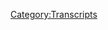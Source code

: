 {{DEFAULTSORT:
    #_TRANSCRIPT_0337:August 28-29, 2019
}}{{Transcript
    | title         = [[337: August 28-29, 2019]]
    | caption       = [https://knowledgefight.libsyn.com/knowledge-fight-august-28-29-2019 Listen to this episode on Libsyn]
    | episodeNumber = [[337: August 28-29, 2019|337]]
    | length        = 01:40:58
}}

{{MessageBox
    | header     = Warning: Bot Generated Content
    | text       = This transcript was automatically generated by transcription software and likely contains many mistakes and misattributions. Please check the audio for definitive quotes, attribution, and context.
    | image      = N3yvass4myg91.webp
    | imagewidth = 50px
    | id         = warning
}}

{{TranscriptBlock
    | name      = Unknown Speaker
    | timestamp = 00:00:00.000
    | text      = N-N-N-N-N-N-Knowledge Fight
}}

{{TranscriptBlock
    | name      = Unknown Speaker
    | timestamp = 00:00:13.000
    | text      = Dan and Jordan, I am sweating
}}

{{TranscriptBlock
    | name      = Unknown Speaker
    | timestamp = 00:00:18.000
    | text      = knowledgefight.com, it's time to pray
}}

{{TranscriptBlock
    | name      = Unknown Speaker
    | timestamp = 00:00:21.000
    | text      = I have great respect for knowledgefight
}}

{{TranscriptBlock
    | name      = Unknown Speaker
    | timestamp = 00:00:24.000
    | text      = knowledgefight, I'm sick of them posing as if they're the good guys
}}

{{TranscriptBlock
    | name      = Unknown Speaker
    | timestamp = 00:00:27.000
    | text      = you guys saying we are the bad guys, knowledgefight
}}

{{TranscriptBlock
    | name      = Unknown Speaker
    | timestamp = 00:00:30.000
    | text      = Dan and Jordan, knowledgefight
}}

{{TranscriptBlock
    | name      = Unknown Speaker
    | timestamp = 00:00:34.000
    | text      = need, I need money
}}

{{TranscriptBlock
    | name      = Unknown Speaker
    | timestamp = 00:00:39.000
    | text      = Andy and Kansas, Andy and Kansas, stop it
}}

{{TranscriptBlock
    | name      = Unknown Speaker
    | timestamp = 00:00:43.000
    | text      = Andy and Kansas, Andy and Kansas, it's time to pray
}}

{{TranscriptBlock
    | name      = Unknown Speaker
    | timestamp = 00:00:47.000
    | text      = Andy and Kansas, you're on the air, thanks for holding us
}}

{{TranscriptBlock
    | name      = Unknown Speaker
    | timestamp = 00:00:50.000
    | text      = Hello Alex, I'm a big fan, I'm a huge fan, I love your work
}}

{{TranscriptBlock
    | name      = Unknown Speaker
    | timestamp = 00:00:53.000
    | text      = knowledgefight, knowledgefight.com
}}

{{TranscriptBlock
    | name      = Unknown Speaker
    | timestamp = 00:00:57.000
    | text      = I love you
}}

{{TranscriptBlock
    | name      = Unknown Speaker
    | timestamp = 00:00:59.000
    | text      = Hey everybody, welcome back to knowledgefight
}}

{{TranscriptBlock
    | name      = Unknown Speaker
    | timestamp = 00:01:01.000
    | text      = I'm Dan, I'm Jordan, we're couple dudes, like to sit around
}}

{{TranscriptBlock
    | name      = Unknown Speaker
    | timestamp = 00:01:03.000
    | text      = drink novelty beverages and talk a little bit about Alex Jones
}}

{{TranscriptBlock
    | name      = Unknown Speaker
    | timestamp = 00:01:06.000
    | text      = Indeed we are Dan, Jordan, Dan, Jordan
}}

{{TranscriptBlock
    | name      = Unknown Speaker
    | timestamp = 00:01:09.000
    | text      = Do you have any allergies such as a peanut allergy or the like?
}}

{{TranscriptBlock
    | name      = Unknown Speaker
    | timestamp = 00:01:13.000
    | text      = I don't think so, at least not any normal allergies
}}

{{TranscriptBlock
    | name      = Unknown Speaker
    | timestamp = 00:01:18.000
    | text      = I believe myself to be allergic to avocados
}}

{{TranscriptBlock
    | name      = Unknown Speaker
    | timestamp = 00:01:21.000
    | text      = but I am not positive that that is the truth
}}

{{TranscriptBlock
    | name      = Unknown Speaker
    | timestamp = 00:01:24.000
    | text      = Alright, there's a story behind that
}}

{{TranscriptBlock
    | name      = Unknown Speaker
    | timestamp = 00:01:27.000
    | text      = You know it's one of those things that I've never gotten
}}

{{TranscriptBlock
    | name      = Unknown Speaker
    | timestamp = 00:01:30.000
    | text      = officially tested but just decided is the case
}}

{{TranscriptBlock
    | name      = Unknown Speaker
    | timestamp = 00:01:33.000
    | text      = I got sick eating guacamoles or avocados
}}

{{TranscriptBlock
    | name      = Unknown Speaker
    | timestamp = 00:01:37.000
    | text      = multiple times when I was younger
}}

{{TranscriptBlock
    | name      = Unknown Speaker
    | timestamp = 00:01:40.000
    | text      = and did not get sick times that I ate avocados
}}

{{TranscriptBlock
    | name      = Unknown Speaker
    | timestamp = 00:01:44.000
    | text      = So I decided that I must be allergic to it
}}

{{TranscriptBlock
    | name      = Unknown Speaker
    | timestamp = 00:01:47.000
    | text      = but I have no confirmation on it and I haven't had any avocados
}}

{{TranscriptBlock
    | name      = Unknown Speaker
    | timestamp = 00:01:51.000
    | text      = in a long time
}}

{{TranscriptBlock
    | name      = Unknown Speaker
    | timestamp = 00:01:53.000
    | text      = Well surprise Dan, I've got an avocado right here
}}

{{TranscriptBlock
    | name      = Unknown Speaker
    | timestamp = 00:01:55.000
    | text      = I'm sure I could touch it
}}

{{TranscriptBlock
    | name      = Unknown Speaker
    | timestamp = 00:01:58.000
    | text      = I don't know, my girlfriend can't touch peanuts
}}

{{TranscriptBlock
    | name      = Unknown Speaker
    | timestamp = 00:02:01.000
    | text      = I think there's severity levels with allergies
}}

{{TranscriptBlock
    | name      = Unknown Speaker
    | timestamp = 00:02:04.000
    | text      = I don't know, I've been mocked and laughed at
}}

{{TranscriptBlock
    | name      = Unknown Speaker
    | timestamp = 00:02:07.000
    | text      = for saying I'm allergic to avocados
}}

{{TranscriptBlock
    | name      = Unknown Speaker
    | timestamp = 00:02:10.000
    | text      = and it might be fair
}}

{{TranscriptBlock
    | name      = Unknown Speaker
    | timestamp = 00:02:12.000
    | text      = Why not be allergic to avocados?
}}

{{TranscriptBlock
    | name      = Unknown Speaker
    | timestamp = 00:02:14.000
    | text      = I could be, I could not be
}}

{{TranscriptBlock
    | name      = Unknown Speaker
    | timestamp = 00:02:17.000
    | text      = We're going to get a lot of messages like
}}

{{TranscriptBlock
    | name      = Unknown Speaker
    | timestamp = 00:02:20.000
    | text      = avocados are the only hypoallergenic fruit there is in the world
}}

{{TranscriptBlock
    | name      = Unknown Speaker
    | timestamp = 00:02:23.000
    | text      = Force Dan to eat avocados on camera
}}

{{TranscriptBlock
    | name      = Unknown Speaker
    | timestamp = 00:02:26.000
    | text      = I don't think there's anything else other than that
}}

{{TranscriptBlock
    | name      = Unknown Speaker
    | timestamp = 00:02:29.000
    | text      = I've had an allergic reaction to
}}

{{TranscriptBlock
    | name      = Unknown Speaker
    | timestamp = 00:02:31.000
    | text      = Everyone's allergic to poison ivy
}}

{{TranscriptBlock
    | name      = Unknown Speaker
    | timestamp = 00:02:34.000
    | text      = Yeah, is that an allergy?
}}

{{TranscriptBlock
    | name      = Unknown Speaker
    | timestamp = 00:02:36.000
    | text      = Maybe, I don't know
}}

{{TranscriptBlock
    | name      = Unknown Speaker
    | timestamp = 00:02:38.000
    | text      = I know scientists but I do know a lot about Alex Jones
}}

{{TranscriptBlock
    | name      = Unknown Speaker
    | timestamp = 00:02:41.000
    | text      = I only know what you tell me about it
}}

{{TranscriptBlock
    | name      = Unknown Speaker
    | timestamp = 00:02:43.000
    | text      = And that is the theme of the show
}}

{{TranscriptBlock
    | name      = Unknown Speaker
    | timestamp = 00:02:45.000
    | text      = I just want to show like the Hot Ones show that you love
}}

{{TranscriptBlock
    | name      = Unknown Speaker
    | timestamp = 00:02:48.000
    | text      = But instead it's people's allergies
}}

{{TranscriptBlock
    | name      = Unknown Speaker
    | timestamp = 00:02:50.000
    | text      = They just give them more and more
}}

{{TranscriptBlock
    | name      = Unknown Speaker
    | timestamp = 00:02:52.000
    | text      = That's murder, I know it's murder
}}

{{TranscriptBlock
    | name      = Unknown Speaker
    | timestamp = 00:02:54.000
    | text      = But it'd be very
}}

{{TranscriptBlock
    | name      = Unknown Speaker
    | timestamp = 00:02:55.000
    | text      = I don't know if you'd get as
}}

{{TranscriptBlock
    | name      = Unknown Speaker
    | timestamp = 00:02:57.000
    | text      = off-the-cuff answers to questions
}}

{{TranscriptBlock
    | name      = Unknown Speaker
    | timestamp = 00:02:59.000
    | text      = when people are struggling for EpiPens
}}

{{TranscriptBlock
    | name      = Unknown Speaker
    | timestamp = 00:03:01.000
    | text      = I'm dying!
}}

{{TranscriptBlock
    | name      = Unknown Speaker
    | timestamp = 00:03:02.000
    | text      = So Jordan, today we've got an interesting episode to go over
}}

{{TranscriptBlock
    | name      = Unknown Speaker
    | timestamp = 00:03:05.000
    | text      = We'll be covering the present day
}}

{{TranscriptBlock
    | name      = Unknown Speaker
    | timestamp = 00:03:07.000
    | text      = of August 28th and 29th
}}

{{TranscriptBlock
    | name      = Unknown Speaker
    | timestamp = 00:03:10.000
    | text      = which is Wednesday and Thursday of this week
}}

{{TranscriptBlock
    | name      = Unknown Speaker
    | timestamp = 00:03:12.000
    | text      = On eventful days, nothing much going on these days
}}

{{TranscriptBlock
    | name      = Unknown Speaker
    | timestamp = 00:03:15.000
    | text      = There's some interesting stuff going on with Alex
}}

{{TranscriptBlock
    | name      = Unknown Speaker
    | timestamp = 00:03:18.000
    | text      = But I'll be honest, I didn't care about a whole lot of this
}}

{{TranscriptBlock
    | name      = Unknown Speaker
    | timestamp = 00:03:21.000
    | text      = Yeah, yeah
}}

{{TranscriptBlock
    | name      = Unknown Speaker
    | timestamp = 00:03:22.000
    | text      = There's a lot going on that is just filler
}}

{{TranscriptBlock
    | name      = Unknown Speaker
    | timestamp = 00:03:26.000
    | text      = There is nothing happening in many sectors of the Infowar
}}

{{TranscriptBlock
    | name      = Unknown Speaker
    | timestamp = 00:03:30.000
    | text      = Right
}}

{{TranscriptBlock
    | name      = Unknown Speaker
    | timestamp = 00:03:31.000
    | text      = Or at least Alex's version of it
}}

{{TranscriptBlock
    | name      = Unknown Speaker
    | timestamp = 00:03:33.000
    | text      = And a lot of the stuff that you look into expecting to find
}}

{{TranscriptBlock
    | name      = Unknown Speaker
    | timestamp = 00:03:36.000
    | text      = you find nothing, which is strange
}}

{{TranscriptBlock
    | name      = Unknown Speaker
    | timestamp = 00:03:40.000
    | text      = But we'll get into all that here in a moment
}}

{{TranscriptBlock
    | name      = Unknown Speaker
    | timestamp = 00:03:42.000
    | text      = But before we do, gotta give a shout-out to some people who
}}

{{TranscriptBlock
    | name      = Unknown Speaker
    | timestamp = 00:03:45.000
    | text      = have signed up and are supporting the show
}}

{{TranscriptBlock
    | name      = Unknown Speaker
    | timestamp = 00:03:47.000
    | text      = That sounds great
}}

{{TranscriptBlock
    | name      = Unknown Speaker
    | timestamp = 00:03:48.000
    | text      = So first, Jacob, thank you so much
}}

{{TranscriptBlock
    | name      = Unknown Speaker
    | timestamp = 00:03:49.000
    | text      = You are now a policy wonk
}}

{{TranscriptBlock
    | name      = Unknown Speaker
    | timestamp = 00:03:51.000
    | text      = I'm a policy wonk
}}

{{TranscriptBlock
    | name      = Unknown Speaker
    | timestamp = 00:03:52.000
    | text      = Thanks, Jacob
}}

{{TranscriptBlock
    | name      = Unknown Speaker
    | timestamp = 00:03:53.000
    | text      = Thank you
}}

{{TranscriptBlock
    | name      = Unknown Speaker
    | timestamp = 00:03:54.000
    | text      = Next, mossconfig, thank you so much
}}

{{TranscriptBlock
    | name      = Unknown Speaker
    | timestamp = 00:03:56.000
    | text      = You're now a policy wonk
}}

{{TranscriptBlock
    | name      = Unknown Speaker
    | timestamp = 00:03:58.000
    | text      = I'm a policy wonk
}}

{{TranscriptBlock
    | name      = Unknown Speaker
    | timestamp = 00:03:59.000
    | text      = Thank you, mossconfig
}}

{{TranscriptBlock
    | name      = Unknown Speaker
    | timestamp = 00:04:00.000
    | text      = Thank you
}}

{{TranscriptBlock
    | name      = Unknown Speaker
    | timestamp = 00:04:01.000
    | text      = Next, Francis, thank you so much
}}

{{TranscriptBlock
    | name      = Unknown Speaker
    | timestamp = 00:04:03.000
    | text      = You are now a policy wonk
}}

{{TranscriptBlock
    | name      = Unknown Speaker
    | timestamp = 00:04:05.000
    | text      = I'm a policy wonk
}}

{{TranscriptBlock
    | name      = Unknown Speaker
    | timestamp = 00:04:06.000
    | text      = Thanks, Francis
}}

{{TranscriptBlock
    | name      = Unknown Speaker
    | timestamp = 00:04:07.000
    | text      = Next, globalistwalrus, thank you so much
}}

{{TranscriptBlock
    | name      = Unknown Speaker
    | timestamp = 00:04:09.000
    | text      = You are now a policy wonk
}}

{{TranscriptBlock
    | name      = Unknown Speaker
    | timestamp = 00:04:11.000
    | text      = I'm a policy wonk
}}

{{TranscriptBlock
    | name      = Unknown Speaker
    | timestamp = 00:04:12.000
    | text      = Wilford Brimley, Jacob
}}

{{TranscriptBlock
    | name      = Unknown Speaker
    | timestamp = 00:04:13.000
    | text      = Ah, there it is
}}

{{TranscriptBlock
    | name      = Unknown Speaker
    | timestamp = 00:04:15.000
    | text      = Next, Tim, thank you so much
}}

{{TranscriptBlock
    | name      = Unknown Speaker
    | timestamp = 00:04:17.000
    | text      = You are now a policy wonk
}}

{{TranscriptBlock
    | name      = Unknown Speaker
    | timestamp = 00:04:18.000
    | text      = I'm a policy wonk
}}

{{TranscriptBlock
    | name      = Unknown Speaker
    | timestamp = 00:04:19.000
    | text      = Thank you, Timmy
}}

{{TranscriptBlock
    | name      = Unknown Speaker
    | timestamp = 00:04:20.000
    | text      = Thank you, Tim
}}

{{TranscriptBlock
    | name      = Unknown Speaker
    | timestamp = 00:04:21.000
    | text      = Next, and finally I'd like to say thank you to some people
}}

{{TranscriptBlock
    | name      = Unknown Speaker
    | timestamp = 00:04:23.000
    | text      = who have signed up and are supporting the show on an elevated level
}}

{{TranscriptBlock
    | name      = Unknown Speaker
    | timestamp = 00:04:26.000
    | text      = We appreciate it also very much
}}

{{TranscriptBlock
    | name      = Unknown Speaker
    | timestamp = 00:04:28.000
    | text      = So, Adam, Nah-ha, or Nah-jah, I can't remember
}}

{{TranscriptBlock
    | name      = Unknown Speaker
    | timestamp = 00:04:31.000
    | text      = I was corrected on this and I do not
}}

{{TranscriptBlock
    | name      = Unknown Speaker
    | timestamp = 00:04:33.000
    | text      = Still forgot
}}

{{TranscriptBlock
    | name      = Unknown Speaker
    | timestamp = 00:04:34.000
    | text      = I am a real shitty memory guy
}}

{{TranscriptBlock
    | name      = Unknown Speaker
    | timestamp = 00:04:36.000
    | text      = All good
}}

{{TranscriptBlock
    | name      = Unknown Speaker
    | timestamp = 00:04:38.000
    | text      = Thank you so much, though
}}

{{TranscriptBlock
    | name      = Unknown Speaker
    | timestamp = 00:04:40.000
    | text      = And this one might actually be
}}

{{TranscriptBlock
    | name      = Unknown Speaker
    | timestamp = 00:04:42.000
    | text      = stealthily trying to get a commercial in here
}}

{{TranscriptBlock
    | name      = Unknown Speaker
    | timestamp = 00:04:46.000
    | text      = This might be a real thing
}}

{{TranscriptBlock
    | name      = Unknown Speaker
    | timestamp = 00:04:48.000
    | text      = I don't know if it is
}}

{{TranscriptBlock
    | name      = Unknown Speaker
    | timestamp = 00:04:49.000
    | text      = Or it might be a reference to some goddamn
}}

{{TranscriptBlock
    | name      = Unknown Speaker
    | timestamp = 00:04:51.000
    | text      = Farrelly Brothers movie I've never seen
}}

{{TranscriptBlock
    | name      = Unknown Speaker
    | timestamp = 00:04:53.000
    | text      = Are we doing some branded content?
}}

{{TranscriptBlock
    | name      = Unknown Speaker
    | timestamp = 00:04:55.000
    | text      = I don't know
}}

{{TranscriptBlock
    | name      = Unknown Speaker
    | timestamp = 00:04:56.000
    | text      = Could be a Will Ferrell movie I've never seen
}}

{{TranscriptBlock
    | name      = Unknown Speaker
    | timestamp = 00:04:58.000
    | text      = I have no idea
}}

{{TranscriptBlock
    | name      = Unknown Speaker
    | timestamp = 00:04:59.000
    | text      = But the Palermo Rhodes executive search
}}

{{TranscriptBlock
    | name      = Unknown Speaker
    | timestamp = 00:05:02.000
    | text      = Thank you so much
}}

{{TranscriptBlock
    | name      = Unknown Speaker
    | timestamp = 00:05:03.000
    | text      = You are now all wonderful technocrats
}}

{{TranscriptBlock
    | name      = Unknown Speaker
    | timestamp = 00:05:06.000
    | text      = I'm a policy wonk
}}

{{TranscriptBlock
    | name      = Unknown Speaker
    | timestamp = 00:05:07.000
    | text      = Crikey, mate, that's fantastic
}}

{{TranscriptBlock
    | name      = Unknown Speaker
    | timestamp = 00:05:09.000
    | text      = Have yourself a brew
}}

{{TranscriptBlock
    | name      = Unknown Speaker
    | timestamp = 00:05:10.000
    | text      = How's your 401k doing, bro?
}}

{{TranscriptBlock
    | name      = Unknown Speaker
    | timestamp = 00:05:12.000
    | text      = Alright, we gotta go full tilt boogie on this Watson, alright?
}}

{{TranscriptBlock
    | name      = Unknown Speaker
    | timestamp = 00:05:14.000
    | text      = Let's just get down to business
}}

{{TranscriptBlock
    | name      = Unknown Speaker
    | timestamp = 00:05:16.000
    | text      = We ain't making that money off that heroin
}}

{{TranscriptBlock
    | name      = Unknown Speaker
    | timestamp = 00:05:18.000
    | text      = Why are you pimps so good?
}}

{{TranscriptBlock
    | name      = Unknown Speaker
    | timestamp = 00:05:20.000
    | text      = My neck is freakishly large
}}

{{TranscriptBlock
    | name      = Unknown Speaker
    | timestamp = 00:05:22.000
    | text      = I declare Infowar on you
}}

{{TranscriptBlock
    | name      = Unknown Speaker
    | timestamp = 00:05:24.000
    | text      = Thank you so much, Adam, Nah-jah, and Palermo Rhodes executive search
}}

{{TranscriptBlock
    | name      = Unknown Speaker
    | timestamp = 00:05:29.000
    | text      = Yes, thank you very much
}}

{{TranscriptBlock
    | name      = Unknown Speaker
    | timestamp = 00:05:30.000
    | text      = We appreciate it
}}

{{TranscriptBlock
    | name      = Unknown Speaker
    | timestamp = 00:05:31.000
    | text      = If you're out there listening and you're thinking
}}

{{TranscriptBlock
    | name      = Unknown Speaker
    | timestamp = 00:05:33.000
    | text      = Hey, I like what these guys do, I'd like to support the show
}}

{{TranscriptBlock
    | name      = Unknown Speaker
    | timestamp = 00:05:35.000
    | text      = by going to our website, knowledgefight.com
}}

{{TranscriptBlock
    | name      = Unknown Speaker
    | timestamp = 00:05:37.000
    | text      = Clicking the button that says support the show
}}

{{TranscriptBlock
    | name      = Unknown Speaker
    | timestamp = 00:05:38.000
    | text      = We would appreciate it
}}

{{TranscriptBlock
    | name      = Unknown Speaker
    | timestamp = 00:05:39.000
    | text      = It'd be lovely
}}

{{TranscriptBlock
    | name      = Unknown Speaker
    | timestamp = 00:05:40.000
    | text      = So one of the reasons that I needed to get back to the present day
}}

{{TranscriptBlock
    | name      = Unknown Speaker
    | timestamp = 00:05:43.000
    | text      = Two things
}}

{{TranscriptBlock
    | name      = Unknown Speaker
    | timestamp = 00:05:44.000
    | text      = Yeah
}}

{{TranscriptBlock
    | name      = Unknown Speaker
    | timestamp = 00:05:45.000
    | text      = Were at the front of the sort of queue, as it were
}}

{{TranscriptBlock
    | name      = Unknown Speaker
    | timestamp = 00:05:50.000
    | text      = The first was that Lawrence O'Donnell got on MSNBC the other night
}}

{{TranscriptBlock
    | name      = Unknown Speaker
    | timestamp = 00:05:56.000
    | text      = Yeah, yeah, yeah
}}

{{TranscriptBlock
    | name      = Unknown Speaker
    | timestamp = 00:05:57.000
    | text      = And reported that an anonymous source had told him
}}

{{TranscriptBlock
    | name      = Unknown Speaker
    | timestamp = 00:06:00.000
    | text      = that the Deutsche Bank had co-signed loans
}}

{{TranscriptBlock
    | name      = Unknown Speaker
    | timestamp = 00:06:05.000
    | text      = Yeah, yeah
}}

{{TranscriptBlock
    | name      = Unknown Speaker
    | timestamp = 00:06:06.000
    | text      = And people went a little buck wild with that
}}

{{TranscriptBlock
    | name      = Unknown Speaker
    | timestamp = 00:06:09.000
    | text      = And it was kind of unwise
}}

{{TranscriptBlock
    | name      = Unknown Speaker
    | timestamp = 00:06:11.000
    | text      = Seeing as it was, you know, very explicitly
}}

{{TranscriptBlock
    | name      = Unknown Speaker
    | timestamp = 00:06:14.000
    | text      = Maybe too good to be true
}}

{{TranscriptBlock
    | name      = Unknown Speaker
    | timestamp = 00:06:16.000
    | text      = And one anonymous source very irresponsible to get on TV and report this
}}

{{TranscriptBlock
    | name      = Unknown Speaker
    | timestamp = 00:06:21.000
    | text      = Right, and also what oligarch is dumb enough to put his own fucking name on there
}}

{{TranscriptBlock
    | name      = Unknown Speaker
    | timestamp = 00:06:27.000
    | text      = You know, that's too stupid
}}

{{TranscriptBlock
    | name      = Unknown Speaker
    | timestamp = 00:06:29.000
    | text      = I felt like this was a perfect opportunity for Alex
}}

{{TranscriptBlock
    | name      = Unknown Speaker
    | timestamp = 00:06:31.000
    | text      = Seeing as it seems like a misstep by the media
}}

{{TranscriptBlock
    | name      = Unknown Speaker
    | timestamp = 00:06:35.000
    | text      = Yeah, absolutely
}}

{{TranscriptBlock
    | name      = Unknown Speaker
    | timestamp = 00:06:36.000
    | text      = To allow this on air
}}

{{TranscriptBlock
    | name      = Unknown Speaker
    | timestamp = 00:06:37.000
    | text      = Absolutely
}}

{{TranscriptBlock
    | name      = Unknown Speaker
    | timestamp = 00:06:38.000
    | text      = And I would have figured that Alex would have teed it the fuck off on that
}}

{{TranscriptBlock
    | name      = Unknown Speaker
    | timestamp = 00:06:42.000
    | text      = And, spoiler alert, not one mention of it
}}

{{TranscriptBlock
    | name      = Unknown Speaker
    | timestamp = 00:06:46.000
    | text      = Really?
}}

{{TranscriptBlock
    | name      = Unknown Speaker
    | timestamp = 00:06:47.000
    | text      = It seems like just a layup for him
}}

{{TranscriptBlock
    | name      = Unknown Speaker
    | timestamp = 00:06:49.000
    | text      = What?
}}

{{TranscriptBlock
    | name      = Unknown Speaker
    | timestamp = 00:06:50.000
    | text      = Yeah, nothing
}}

{{TranscriptBlock
    | name      = Unknown Speaker
    | timestamp = 00:06:51.000
    | text      = This is like when that one dude on Piers Morgan was like,
}}

{{TranscriptBlock
    | name      = Unknown Speaker
    | timestamp = 00:06:53.000
    | text      = Oh, let's kill him, you know
}}

{{TranscriptBlock
    | name      = Unknown Speaker
    | timestamp = 00:06:54.000
    | text      = Buzz Bissinger
}}

{{TranscriptBlock
    | name      = Unknown Speaker
    | timestamp = 00:06:55.000
    | text      = Yeah, yeah, yeah, you win
}}

{{TranscriptBlock
    | name      = Unknown Speaker
    | timestamp = 00:06:56.000
    | text      = You got one in the bag, man
}}

{{TranscriptBlock
    | name      = Unknown Speaker
    | timestamp = 00:06:58.000
    | text      = It was a gimme for Alex
}}

{{TranscriptBlock
    | name      = Unknown Speaker
    | timestamp = 00:06:59.000
    | text      = Yeah
}}

{{TranscriptBlock
    | name      = Unknown Speaker
    | timestamp = 00:07:00.000
    | text      = And he does not take that
}}

{{TranscriptBlock
    | name      = Unknown Speaker
    | timestamp = 00:07:01.000
    | text      = So that inspiration for me to check in on the present
}}

{{TranscriptBlock
    | name      = Unknown Speaker
    | timestamp = 00:07:05.000
    | text      = Null set on that
}}

{{TranscriptBlock
    | name      = Unknown Speaker
    | timestamp = 00:07:06.000
    | text      = Gone
}}

{{TranscriptBlock
    | name      = Unknown Speaker
    | timestamp = 00:07:07.000
    | text      = Now the other one was that, I believe yesterday as we were recording this
}}

{{TranscriptBlock
    | name      = Unknown Speaker
    | timestamp = 00:07:11.000
    | text      = On Wednesday, the Trump, he tweeted that Fox News ain't doing it anymore
}}

{{TranscriptBlock
    | name      = Unknown Speaker
    | timestamp = 00:07:17.000
    | text      = Yes
}}

{{TranscriptBlock
    | name      = Unknown Speaker
    | timestamp = 00:07:18.000
    | text      = And we need to look for new news outlets
}}

{{TranscriptBlock
    | name      = Unknown Speaker
    | timestamp = 00:07:20.000
    | text      = Yes, very funny
}}

{{TranscriptBlock
    | name      = Unknown Speaker
    | timestamp = 00:07:21.000
    | text      = Which I expected to be Alex's green light to be like, please
}}

{{TranscriptBlock
    | name      = Unknown Speaker
    | timestamp = 00:07:26.000
    | text      = Absolutely
}}

{{TranscriptBlock
    | name      = Unknown Speaker
    | timestamp = 00:07:27.000
    | text      = I have been here all along
}}

{{TranscriptBlock
    | name      = Unknown Speaker
    | timestamp = 00:07:29.000
    | text      = I have been your chosen soldier through this entire fight
}}

{{TranscriptBlock
    | name      = Unknown Speaker
    | timestamp = 00:07:33.000
    | text      = It's time to go to work
}}

{{TranscriptBlock
    | name      = Unknown Speaker
    | timestamp = 00:07:34.000
    | text      = Yes
}}

{{TranscriptBlock
    | name      = Unknown Speaker
    | timestamp = 00:07:35.000
    | text      = I've already put this in place for you
}}

{{TranscriptBlock
    | name      = Unknown Speaker
    | timestamp = 00:07:36.000
    | text      = All you gotta do is give me a better studio and we're on the races
}}

{{TranscriptBlock
    | name      = Unknown Speaker
    | timestamp = 00:07:39.000
    | text      = I kind of had a feeling of like, we might end up seeing Alex really try
}}

{{TranscriptBlock
    | name      = Unknown Speaker
    | timestamp = 00:07:45.000
    | text      = Not necessarily to tailor his content because it's already there
}}

{{TranscriptBlock
    | name      = Unknown Speaker
    | timestamp = 00:07:48.000
    | text      = Yeah
}}

{{TranscriptBlock
    | name      = Unknown Speaker
    | timestamp = 00:07:49.000
    | text      = But we might sort of see him try and fill that void in some ways
}}

{{TranscriptBlock
    | name      = Unknown Speaker
    | timestamp = 00:07:53.000
    | text      = Yeah, yeah, yeah
}}

{{TranscriptBlock
    | name      = Unknown Speaker
    | timestamp = 00:07:54.000
    | text      = And I wanted to pay close attention to that
}}

{{TranscriptBlock
    | name      = Unknown Speaker
    | timestamp = 00:07:57.000
    | text      = As I think we might be at a point of demarcation for Alex
}}

{{TranscriptBlock
    | name      = Unknown Speaker
    | timestamp = 00:08:04.000
    | text      = Or at least that was one of the things that I was considering
}}

{{TranscriptBlock
    | name      = Unknown Speaker
    | timestamp = 00:08:07.000
    | text      = As I decided like, let's stay in the present here and check in
}}

{{TranscriptBlock
    | name      = Unknown Speaker
    | timestamp = 00:08:11.000
    | text      = I don't necessarily think I see any differences
}}

{{TranscriptBlock
    | name      = Unknown Speaker
    | timestamp = 00:08:14.000
    | text      = Yeah, no, of course not
}}

{{TranscriptBlock
    | name      = Unknown Speaker
    | timestamp = 00:08:15.000
    | text      = I don't see Alex really even seeming to notice that Trump tweeted that
}}

{{TranscriptBlock
    | name      = Unknown Speaker
    | timestamp = 00:08:22.000
    | text      = Maybe he's checking out for real
}}

{{TranscriptBlock
    | name      = Unknown Speaker
    | timestamp = 00:08:26.000
    | text      = Maybe Alex is actually finally in that stage of his life where he can just say
}}

{{TranscriptBlock
    | name      = Unknown Speaker
    | timestamp = 00:08:31.000
    | text      = I don't want to work here anymore
}}

{{TranscriptBlock
    | name      = Unknown Speaker
    | timestamp = 00:08:33.000
    | text      = We've all been there
}}

{{TranscriptBlock
    | name      = Unknown Speaker
    | timestamp = 00:08:34.000
    | text      = I know that emotionally at times it does feel that way
}}

{{TranscriptBlock
    | name      = Unknown Speaker
    | timestamp = 00:08:37.000
    | text      = But I don't think it's a fair or accurate thing to say that Alex is necessarily checking out
}}

{{TranscriptBlock
    | name      = Unknown Speaker
    | timestamp = 00:08:43.000
    | text      = Because I think he is still quite engaged in the game
}}

{{TranscriptBlock
    | name      = Unknown Speaker
    | timestamp = 00:08:47.000
    | text      = Yes
}}

{{TranscriptBlock
    | name      = Unknown Speaker
    | timestamp = 00:08:48.000
    | text      = It's just what the game is seems to be weird
}}

{{TranscriptBlock
    | name      = Unknown Speaker
    | timestamp = 00:08:52.000
    | text      = So we're going to start here on the 28th
}}

{{TranscriptBlock
    | name      = Unknown Speaker
    | timestamp = 00:08:54.000
    | text      = And Alex begins his show by explaining that the globalists want to depopulate the planet
}}

{{TranscriptBlock
    | name      = Unknown Speaker
    | timestamp = 00:09:00.000
    | text      = Sure
}}

{{TranscriptBlock
    | name      = Unknown Speaker
    | timestamp = 00:09:01.000
    | text      = In order to rid themselves of competition
}}

{{TranscriptBlock
    | name      = Unknown Speaker
    | timestamp = 00:09:04.000
    | text      = It seems
}}

{{TranscriptBlock
    | name      = Unknown Speaker
    | timestamp = 00:09:05.000
    | text      = Hmm?
}}

{{TranscriptBlock
    | name      = Unknown Speaker
    | timestamp = 00:09:06.000
    | text      = That seems like a strange motivation
}}

{{TranscriptBlock
    | name      = Unknown Speaker
    | timestamp = 00:09:08.000
    | text      = But that seems to be what he's espousing on this episode
}}

{{TranscriptBlock
    | name      = Unknown Speaker
    | timestamp = 00:09:11.000
    | text      = Okay
}}

{{TranscriptBlock
    | name      = Unknown Speaker
    | timestamp = 00:09:12.000
    | text      = And remember I started the broadcast off yesterday with NBC News cover story
}}

{{TranscriptBlock
    | name      = Unknown Speaker
    | timestamp = 00:09:18.000
    | text      = Their top story
}}

{{TranscriptBlock
    | name      = Unknown Speaker
    | timestamp = 00:09:20.000
    | text      = Saying that the age of humans is over
}}

{{TranscriptBlock
    | name      = Unknown Speaker
    | timestamp = 00:09:24.000
    | text      = And that we will soon be extincted perhaps in our lifetimes
}}

{{TranscriptBlock
    | name      = Unknown Speaker
    | timestamp = 00:09:30.000
    | text      = Well
}}

{{TranscriptBlock
    | name      = Unknown Speaker
    | timestamp = 00:09:31.000
    | text      = Because if the globalists can exterminate 99% of the population
}}

{{TranscriptBlock
    | name      = Unknown Speaker
    | timestamp = 00:09:36.000
    | text      = They truly will not have the competition anymore
}}

{{TranscriptBlock
    | name      = Unknown Speaker
    | timestamp = 00:09:43.000
    | text      = And there it is
}}

{{TranscriptBlock
    | name      = Unknown Speaker
    | timestamp = 00:09:44.000
    | text      = Not long after that homo sapiens could vanish from earth entirely in our own lifetimes
}}

{{TranscriptBlock
    | name      = Unknown Speaker
    | timestamp = 00:09:53.000
    | text      = Now if Hitler wrote that you'd say he was even more of a madman
}}

{{TranscriptBlock
    | name      = Unknown Speaker
    | timestamp = 00:09:56.000
    | text      = But when it's James Lovelock
}}

{{TranscriptBlock
    | name      = Unknown Speaker
    | timestamp = 00:10:00.000
    | text      = The transhumanist environmentalist
}}

{{TranscriptBlock
    | name      = Unknown Speaker
    | timestamp = 00:10:04.000
    | text      = It's so sexy
}}

{{TranscriptBlock
    | name      = Unknown Speaker
    | timestamp = 00:10:05.000
    | text      = And where does James Lovelock go?
}}

{{TranscriptBlock
    | name      = Unknown Speaker
    | timestamp = 00:10:08.000
    | text      = I looked it up
}}

{{TranscriptBlock
    | name      = Unknown Speaker
    | timestamp = 00:10:10.000
    | text      = James Lovelock has gone and spoken to the Albert Einstein Institute
}}

{{TranscriptBlock
    | name      = Unknown Speaker
    | timestamp = 00:10:14.000
    | text      = Oh
}}

{{TranscriptBlock
    | name      = Unknown Speaker
    | timestamp = 00:10:15.000
    | text      = And who was the ombudsman of that for the last 20 years?
}}

{{TranscriptBlock
    | name      = Unknown Speaker
    | timestamp = 00:10:18.000
    | text      = Jeffrey!
}}

{{TranscriptBlock
    | name      = Unknown Speaker
    | timestamp = 00:10:20.000
    | text      = Come on down!
}}

{{TranscriptBlock
    | name      = Unknown Speaker
    | timestamp = 00:10:23.000
    | text      = Epstein!
}}

{{TranscriptBlock
    | name      = Unknown Speaker
    | timestamp = 00:10:25.000
    | text      = Oh boy
}}

{{TranscriptBlock
    | name      = Unknown Speaker
    | timestamp = 00:10:26.000
    | text      = This is a hot start to the show
}}

{{TranscriptBlock
    | name      = Unknown Speaker
    | timestamp = 00:10:28.000
    | text      = This is weird
}}

{{TranscriptBlock
    | name      = Unknown Speaker
    | timestamp = 00:10:29.000
    | text      = So what Alex is talking about here is coverage of a new book
}}

{{TranscriptBlock
    | name      = Unknown Speaker
    | timestamp = 00:10:32.000
    | text      = That was written by noted futurist James Lovelock called Novacene
}}

{{TranscriptBlock
    | name      = Unknown Speaker
    | timestamp = 00:10:36.000
    | text      = In the book Lovelock argues that in the future cyborgs will become the dominant species of being in the universe
}}

{{TranscriptBlock
    | name      = Unknown Speaker
    | timestamp = 00:10:42.000
    | text      = These beings will be so far past us in terms of intelligence
}}

{{TranscriptBlock
    | name      = Unknown Speaker
    | timestamp = 00:10:45.000
    | text      = That they'd probably not even be interested in what we're doing
}}

{{TranscriptBlock
    | name      = Unknown Speaker
    | timestamp = 00:10:47.000
    | text      = Kind of how a lot of people interact with plants
}}

{{TranscriptBlock
    | name      = Unknown Speaker
    | timestamp = 00:10:50.000
    | text      = It's all good and well to take issue with a futurist's prediction
}}

{{TranscriptBlock
    | name      = Unknown Speaker
    | timestamp = 00:10:53.000
    | text      = But it's an entirely separate thing to pretend that the role of a futurist in society
}}

{{TranscriptBlock
    | name      = Unknown Speaker
    | timestamp = 00:10:57.000
    | text      = Is to unveil the actual future
}}

{{TranscriptBlock
    | name      = Unknown Speaker
    | timestamp = 00:11:00.000
    | text      = As if they have some otherworldly psychic gift
}}

{{TranscriptBlock
    | name      = Unknown Speaker
    | timestamp = 00:11:03.000
    | text      = That's how Alex seems to think about futurists
}}

{{TranscriptBlock
    | name      = Unknown Speaker
    | timestamp = 00:11:06.000
    | text      = As if they're modern day soothsayers
}}

{{TranscriptBlock
    | name      = Unknown Speaker
    | timestamp = 00:11:08.000
    | text      = They aren't making predictions about trends they see in technology and culture
}}

{{TranscriptBlock
    | name      = Unknown Speaker
    | timestamp = 00:11:12.000
    | text      = But they're telling the world what is and what will definitively be
}}

{{TranscriptBlock
    | name      = Unknown Speaker
    | timestamp = 00:11:16.000
    | text      = Yeah he already has a trend guy
}}

{{TranscriptBlock
    | name      = Unknown Speaker
    | timestamp = 00:11:18.000
    | text      = And we've seen how well he does
}}

{{TranscriptBlock
    | name      = Unknown Speaker
    | timestamp = 00:11:20.000
    | text      = So anybody not him must be able to see the future
}}

{{TranscriptBlock
    | name      = Unknown Speaker
    | timestamp = 00:11:23.000
    | text      = It's a crazy way to think
}}

{{TranscriptBlock
    | name      = Unknown Speaker
    | timestamp = 00:11:26.000
    | text      = It's very nuts and beyond that
}}

{{TranscriptBlock
    | name      = Unknown Speaker
    | timestamp = 00:11:28.000
    | text      = Very dumb
}}

{{TranscriptBlock
    | name      = Unknown Speaker
    | timestamp = 00:11:29.000
    | text      = Yes
}}

{{TranscriptBlock
    | name      = Unknown Speaker
    | timestamp = 00:11:30.000
    | text      = In our endgame coverage we went over a bunch of the failed predictions
}}

{{TranscriptBlock
    | name      = Unknown Speaker
    | timestamp = 00:11:33.000
    | text      = Of Alex's other favorite futurist Ray Kurzweil
}}

{{TranscriptBlock
    | name      = Unknown Speaker
    | timestamp = 00:11:36.000
    | text      = So we don't need to repeat all that over again
}}

{{TranscriptBlock
    | name      = Unknown Speaker
    | timestamp = 00:11:38.000
    | text      = But suffice it to say his batting average is not great
}}

{{TranscriptBlock
    | name      = Unknown Speaker
    | timestamp = 00:11:41.000
    | text      = Most futurists' batting average is not great
}}

{{TranscriptBlock
    | name      = Unknown Speaker
    | timestamp = 00:11:44.000
    | text      = And that can also be said of James Lovelock
}}

{{TranscriptBlock
    | name      = Unknown Speaker
    | timestamp = 00:11:47.000
    | text      = He's most famous for his 1974 Gaia hypothesis
}}

{{TranscriptBlock
    | name      = Unknown Speaker
    | timestamp = 00:11:51.000
    | text      = Which stated that the Earth itself is a living organism that adjusts itself
}}

{{TranscriptBlock
    | name      = Unknown Speaker
    | timestamp = 00:11:55.000
    | text      = And has for millennia to make the environment suitable for life
}}

{{TranscriptBlock
    | name      = Unknown Speaker
    | timestamp = 00:11:59.000
    | text      = In the years since the Gaia hypothesis tons and tons of science
}}

{{TranscriptBlock
    | name      = Unknown Speaker
    | timestamp = 00:12:02.000
    | text      = Has come out to demonstrate how this view of the planet is fairly unsupported
}}

{{TranscriptBlock
    | name      = Unknown Speaker
    | timestamp = 00:12:06.000
    | text      = Or as the new scientist put it
}}

{{TranscriptBlock
    | name      = Unknown Speaker
    | timestamp = 00:12:08.000
    | text      = The idea is quote beautiful but flawed
}}

{{TranscriptBlock
    | name      = Unknown Speaker
    | timestamp = 00:12:11.000
    | text      = There are elements of the hypothesis that can be made to fit with understood science
}}

{{TranscriptBlock
    | name      = Unknown Speaker
    | timestamp = 00:12:15.000
    | text      = In as much as ecosystems can recover from some forms of damage that are done to them
}}

{{TranscriptBlock
    | name      = Unknown Speaker
    | timestamp = 00:12:19.000
    | text      = And that ecosystems are interdependent
}}

{{TranscriptBlock
    | name      = Unknown Speaker
    | timestamp = 00:12:22.000
    | text      = But the larger point he was making doesn't seem like it's grounded
}}

{{TranscriptBlock
    | name      = Unknown Speaker
    | timestamp = 00:12:25.000
    | text      = This is the largest contribution Lovelock had and has made to the culture
}}

{{TranscriptBlock
    | name      = Unknown Speaker
    | timestamp = 00:12:30.000
    | text      = And it's an idea that most scientists view as a fun thing to think about
}}

{{TranscriptBlock
    | name      = Unknown Speaker
    | timestamp = 00:12:34.000
    | text      = But completely off base scientifically
}}

{{TranscriptBlock
    | name      = Unknown Speaker
    | timestamp = 00:12:36.000
    | text      = There's no reason to not look at the predictions he's making now
}}

{{TranscriptBlock
    | name      = Unknown Speaker
    | timestamp = 00:12:39.000
    | text      = As a 100 year old man
}}

{{TranscriptBlock
    | name      = Unknown Speaker
    | timestamp = 00:12:41.000
    | text      = As equally idealistic and fun to contemplate
}}

{{TranscriptBlock
    | name      = Unknown Speaker
    | timestamp = 00:12:44.000
    | text      = But ultimately not that realistic
}}

{{TranscriptBlock
    | name      = Unknown Speaker
    | timestamp = 00:12:46.000
    | text      = Scientists have often said the same thing about the Expelliarmus charm
}}

{{TranscriptBlock
    | name      = Unknown Speaker
    | timestamp = 00:12:51.000
    | text      = It is very fun to think about but not necessarily scientifically helpful
}}

{{TranscriptBlock
    | name      = Unknown Speaker
    | timestamp = 00:12:56.000
    | text      = I'm guessing this is a Final Fantasy reference
}}

{{TranscriptBlock
    | name      = Unknown Speaker
    | timestamp = 00:12:59.000
    | text      = A Harry Potter reference, Dan!
}}

{{TranscriptBlock
    | name      = Unknown Speaker
    | timestamp = 00:13:01.000
    | text      = Another thing I don't recognize as real
}}

{{TranscriptBlock
    | name      = Unknown Speaker
    | timestamp = 00:13:05.000
    | text      = Getting in there
}}

{{TranscriptBlock
    | name      = Unknown Speaker
    | timestamp = 00:13:08.000
    | text      = So one of the other things that I saw in terms of a criticism of his hypothesis
}}

{{TranscriptBlock
    | name      = Unknown Speaker
    | timestamp = 00:13:14.000
    | text      = Was that when it was refined later
}}

{{TranscriptBlock
    | name      = Unknown Speaker
    | timestamp = 00:13:18.000
    | text      = And he had some scientific criticism towards it
}}

{{TranscriptBlock
    | name      = Unknown Speaker
    | timestamp = 00:13:23.000
    | text      = Then he refined his theory to make it more in line with the scientific understandings
}}

{{TranscriptBlock
    | name      = Unknown Speaker
    | timestamp = 00:13:28.000
    | text      = And once he really laid down what he was saying
}}

{{TranscriptBlock
    | name      = Unknown Speaker
    | timestamp = 00:13:32.000
    | text      = The response to it was like
}}

{{TranscriptBlock
    | name      = Unknown Speaker
    | timestamp = 00:13:34.000
    | text      = Well, what's new about this isn't accurate
}}

{{TranscriptBlock
    | name      = Unknown Speaker
    | timestamp = 00:13:37.000
    | text      = And what's accurate about this isn't new
}}

{{TranscriptBlock
    | name      = Unknown Speaker
    | timestamp = 00:13:39.000
    | text      = So there's almost like a non-futuristic aspect to it
}}

{{TranscriptBlock
    | name      = Unknown Speaker
    | timestamp = 00:13:44.000
    | text      = And then the parts that are futuristic aren't really accurate
}}

{{TranscriptBlock
    | name      = Unknown Speaker
    | timestamp = 00:13:49.000
    | text      = Yeah, it's almost like scientific fanfic
}}

{{TranscriptBlock
    | name      = Unknown Speaker
    | timestamp = 00:13:52.000
    | text      = Sure
}}

{{TranscriptBlock
    | name      = Unknown Speaker
    | timestamp = 00:13:53.000
    | text      = And that's not to say anything against James Lovelock
}}

{{TranscriptBlock
    | name      = Unknown Speaker
    | timestamp = 00:13:56.000
    | text      = That's just the nature of this sort of futurist work
}}

{{TranscriptBlock
    | name      = Unknown Speaker
    | timestamp = 00:13:59.000
    | text      = These people are often never actually right about much
}}

{{TranscriptBlock
    | name      = Unknown Speaker
    | timestamp = 00:14:02.000
    | text      = But they present a compelling and romanticized version of things to come
}}

{{TranscriptBlock
    | name      = Unknown Speaker
    | timestamp = 00:14:05.000
    | text      = And even in their errors they often still latch onto a metaphorical truth about the times
}}

{{TranscriptBlock
    | name      = Unknown Speaker
    | timestamp = 00:14:10.000
    | text      = Which is easy to confuse with being right
}}

{{TranscriptBlock
    | name      = Unknown Speaker
    | timestamp = 00:14:12.000
    | text      = Alex is so desperate to present himself as correct about his theories
}}

{{TranscriptBlock
    | name      = Unknown Speaker
    | timestamp = 00:14:15.000
    | text      = That his enemies are trying to kill off the population
}}

{{TranscriptBlock
    | name      = Unknown Speaker
    | timestamp = 00:14:18.000
    | text      = That this is the sort of evidence he's willing to present
}}

{{TranscriptBlock
    | name      = Unknown Speaker
    | timestamp = 00:14:20.000
    | text      = Which should tell you how flimsy his shit is
}}

{{TranscriptBlock
    | name      = Unknown Speaker
    | timestamp = 00:14:23.000
    | text      = It's very flimsy
}}

{{TranscriptBlock
    | name      = Unknown Speaker
    | timestamp = 00:14:24.000
    | text      = That's not good
}}

{{TranscriptBlock
    | name      = Unknown Speaker
    | timestamp = 00:14:25.000
    | text      = Now, it's important to point out the other stuff he's talking about
}}

{{TranscriptBlock
    | name      = Unknown Speaker
    | timestamp = 00:14:30.000
    | text      = There's more than one Albert Einstein Institute in the United States
}}

{{TranscriptBlock
    | name      = Unknown Speaker
    | timestamp = 00:14:35.000
    | text      = One of them is a non-profit that bills itself as being dedicated to supporting non-violent resolutions of international crises
}}

{{TranscriptBlock
    | name      = Unknown Speaker
    | timestamp = 00:14:41.000
    | text      = Though it has been criticized by many as actually supporting efforts for US-backed regime change and sanctions
}}

{{TranscriptBlock
    | name      = Unknown Speaker
    | timestamp = 00:14:47.000
    | text      = Sure
}}

{{TranscriptBlock
    | name      = Unknown Speaker
    | timestamp = 00:14:48.000
    | text      = I'm not entirely sure if that's an accurate criticism without looking too deeply into it
}}

{{TranscriptBlock
    | name      = Unknown Speaker
    | timestamp = 00:14:52.000
    | text      = But whatever the case is, it exists as a foreign policy entity that focuses on international conflict resolution
}}

{{TranscriptBlock
    | name      = Unknown Speaker
    | timestamp = 00:14:58.000
    | text      = And the other one is Albert Brooks' personal charity
}}

{{TranscriptBlock
    | name      = Unknown Speaker
    | timestamp = 00:15:01.000
    | text      = It is not
}}

{{TranscriptBlock
    | name      = Unknown Speaker
    | timestamp = 00:15:02.000
    | text      = The other Albert Einstein Institute is also known as the Max Planck Institute for Gravitational Physics
}}

{{TranscriptBlock
    | name      = Unknown Speaker
    | timestamp = 00:15:10.000
    | text      = That one sounds sciency
}}

{{TranscriptBlock
    | name      = Unknown Speaker
    | timestamp = 00:15:11.000
    | text      = These are unrelated entities
}}

{{TranscriptBlock
    | name      = Unknown Speaker
    | timestamp = 00:15:13.000
    | text      = That sounds obvious
}}

{{TranscriptBlock
    | name      = Unknown Speaker
    | timestamp = 00:15:14.000
    | text      = That just happen to have the same name
}}

{{TranscriptBlock
    | name      = Unknown Speaker
    | timestamp = 00:15:15.000
    | text      = What a dick move on the foreign policy one to be like, we're the Albert Einstein Institute
}}

{{TranscriptBlock
    | name      = Unknown Speaker
    | timestamp = 00:15:20.000
    | text      = Well, they did that because the guy who started it was inspired by Albert Einstein's non-violence ideology
}}

{{TranscriptBlock
    | name      = Unknown Speaker
    | timestamp = 00:15:27.000
    | text      = Yeah, yeah
}}

{{TranscriptBlock
    | name      = Unknown Speaker
    | timestamp = 00:15:28.000
    | text      = Whatever
}}

{{TranscriptBlock
    | name      = Unknown Speaker
    | timestamp = 00:15:29.000
    | text      = I looked into this, I can't find any real concrete connections between Epstein or either of these institutes
}}

{{TranscriptBlock
    | name      = Unknown Speaker
    | timestamp = 00:15:35.000
    | text      = Nor can I find any concrete connection between Lovelock and either of them
}}

{{TranscriptBlock
    | name      = Unknown Speaker
    | timestamp = 00:15:39.000
    | text      = If I had to guess, I would say that the most likely possibility here is that Lovelock might have given a lecture at the science one
}}

{{TranscriptBlock
    | name      = Unknown Speaker
    | timestamp = 00:15:45.000
    | text      = And that Epstein might have donated to the political one
}}

{{TranscriptBlock
    | name      = Unknown Speaker
    | timestamp = 00:15:48.000
    | text      = What I can tell you with certainty is that Jeffrey Epstein was not the omnibudsman of either of them for the last 20 years
}}

{{TranscriptBlock
    | name      = Unknown Speaker
    | timestamp = 00:15:55.000
    | text      = Partially because it's ombudsman
}}

{{TranscriptBlock
    | name      = Unknown Speaker
    | timestamp = 00:15:57.000
    | text      = And partially because he wasn't the ombudsman of either of those institutes
}}

{{TranscriptBlock
    | name      = Unknown Speaker
    | timestamp = 00:16:01.000
    | text      = He wasn't the ombudsman of anything ever
}}

{{TranscriptBlock
    | name      = Unknown Speaker
    | timestamp = 00:16:04.000
    | text      = But he wasn't the omnibudsman
}}

{{TranscriptBlock
    | name      = Unknown Speaker
    | timestamp = 00:16:06.000
    | text      = He definitely wasn't the omnibud
}}

{{TranscriptBlock
    | name      = Unknown Speaker
    | timestamp = 00:16:07.000
    | text      = Sure
}}

{{TranscriptBlock
    | name      = Unknown Speaker
    | timestamp = 00:16:08.000
    | text      = Why would you have Jeffrey Epstein criticize your editorial outlook?
}}

{{TranscriptBlock
    | name      = Unknown Speaker
    | timestamp = 00:16:13.000
    | text      = An ombudsman
}}

{{TranscriptBlock
    | name      = Unknown Speaker
    | timestamp = 00:16:15.000
    | text      = What kind of idiot would hire Epstein to write about how well you're following your ethical standards?
}}

{{TranscriptBlock
    | name      = Unknown Speaker
    | timestamp = 00:16:22.000
    | text      = It's a little silly
}}

{{TranscriptBlock
    | name      = Unknown Speaker
    | timestamp = 00:16:24.000
    | text      = But Alex is just grabbing at straws
}}

{{TranscriptBlock
    | name      = Unknown Speaker
    | timestamp = 00:16:26.000
    | text      = It's really, really easy to believe that Alex wouldn't realize there are multiple Albert Einstein institutes
}}

{{TranscriptBlock
    | name      = Unknown Speaker
    | timestamp = 00:16:33.000
    | text      = And he would just be so desperate to create the appearance of connections that don't exist in order to support his dumb arguments that he would do this
}}

{{TranscriptBlock
    | name      = Unknown Speaker
    | timestamp = 00:16:40.000
    | text      = Until I see some actual evidence, something that Alex in no way provides at all
}}

{{TranscriptBlock
    | name      = Unknown Speaker
    | timestamp = 00:16:46.000
    | text      = This just sounds like bullshit to me
}}

{{TranscriptBlock
    | name      = Unknown Speaker
    | timestamp = 00:16:48.000
    | text      = Yeah, that sounds nonsensical
}}

{{TranscriptBlock
    | name      = Unknown Speaker
    | timestamp = 00:16:49.000
    | text      = So he's starting off in a good place, let's say
}}

{{TranscriptBlock
    | name      = Unknown Speaker
    | timestamp = 00:16:53.000
    | text      = And when I heard that, I was like, this is not good
}}

{{TranscriptBlock
    | name      = Unknown Speaker
    | timestamp = 00:16:58.000
    | text      = There are no citations for this
}}

{{TranscriptBlock
    | name      = Unknown Speaker
    | timestamp = 00:17:00.000
    | text      = Alex is just making an argument that this guy, this futurist, is telling everybody that humanity is going to be killed off
}}

{{TranscriptBlock
    | name      = Unknown Speaker
    | timestamp = 00:17:08.000
    | text      = And he goes to, which is a strange, unspecific
}}

{{TranscriptBlock
    | name      = Unknown Speaker
    | timestamp = 00:17:14.000
    | text      = He goes to
}}

{{TranscriptBlock
    | name      = Unknown Speaker
    | timestamp = 00:17:15.000
    | text      = He goes to the Albert Einstein Institute
}}

{{TranscriptBlock
    | name      = Unknown Speaker
    | timestamp = 00:17:17.000
    | text      = He goes there
}}

{{TranscriptBlock
    | name      = Unknown Speaker
    | timestamp = 00:17:18.000
    | text      = Jeffrey Epstein was the omnibudsman of 20 years
}}

{{TranscriptBlock
    | name      = Unknown Speaker
    | timestamp = 00:17:22.000
    | text      = I was like, this is bad work
}}

{{TranscriptBlock
    | name      = Unknown Speaker
    | timestamp = 00:17:25.000
    | text      = Yeah, that's not good
}}

{{TranscriptBlock
    | name      = Unknown Speaker
    | timestamp = 00:17:26.000
    | text      = So thankfully, Alex kind of deals with why he's doing such a bad job
}}

{{TranscriptBlock
    | name      = Unknown Speaker
    | timestamp = 00:17:31.000
    | text      = Okay, well good
}}

{{TranscriptBlock
    | name      = Unknown Speaker
    | timestamp = 00:17:32.000
    | text      = Now I said yesterday that I was going to come in today with all these exhibits and do most of the show on the bottom of the rabbit hole
}}

{{TranscriptBlock
    | name      = Unknown Speaker
    | timestamp = 00:17:44.000
    | text      = Where the globalists are taking us
}}

{{TranscriptBlock
    | name      = Unknown Speaker
    | timestamp = 00:17:46.000
    | text      = It's not the top of a pyramid, it's really the bottom of a rat hole
}}

{{TranscriptBlock
    | name      = Unknown Speaker
    | timestamp = 00:17:51.000
    | text      = Alright
}}

{{TranscriptBlock
    | name      = Unknown Speaker
    | timestamp = 00:17:52.000
    | text      = And I'm going to do some of that today, but really I need to do more preparation
}}

{{TranscriptBlock
    | name      = Unknown Speaker
    | timestamp = 00:17:56.000
    | text      = You asshole
}}

{{TranscriptBlock
    | name      = Unknown Speaker
    | timestamp = 00:17:57.000
    | text      = You've had 20 fucking plus years on air
}}

{{TranscriptBlock
    | name      = Unknown Speaker
    | timestamp = 00:18:01.000
    | text      = All your life has been preparation for this
}}

{{TranscriptBlock
    | name      = Unknown Speaker
    | timestamp = 00:18:03.000
    | text      = You should have been prepared to give this speech off the cuff 15 years ago
}}

{{TranscriptBlock
    | name      = Unknown Speaker
    | timestamp = 00:18:08.000
    | text      = You can't claim I don't have the information available to me
}}

{{TranscriptBlock
    | name      = Unknown Speaker
    | timestamp = 00:18:12.000
    | text      = I wasn't able to sit down for an hour before the show
}}

{{TranscriptBlock
    | name      = Unknown Speaker
    | timestamp = 00:18:16.000
    | text      = So I can't come on air and actually talk about the depth of the rabbit hole
}}

{{TranscriptBlock
    | name      = Unknown Speaker
    | timestamp = 00:18:20.000
    | text      = All you do is talk about that
}}

{{TranscriptBlock
    | name      = Unknown Speaker
    | timestamp = 00:18:22.000
    | text      = That's it?
}}

{{TranscriptBlock
    | name      = Unknown Speaker
    | timestamp = 00:18:23.000
    | text      = That's your whole gig?
}}

{{TranscriptBlock
    | name      = Unknown Speaker
    | timestamp = 00:18:24.000
    | text      = That's the whole thing?
}}

{{TranscriptBlock
    | name      = Unknown Speaker
    | timestamp = 00:18:25.000
    | text      = That's so sad
}}

{{TranscriptBlock
    | name      = Unknown Speaker
    | timestamp = 00:18:26.000
    | text      = Does that mean that you're still
}}

{{TranscriptBlock
    | name      = Unknown Speaker
    | timestamp = 00:18:28.000
    | text      = That bums me out
}}

{{TranscriptBlock
    | name      = Unknown Speaker
    | timestamp = 00:18:29.000
    | text      = Does that mean that he's still trying to find the bottom of the rabbit hole?
}}

{{TranscriptBlock
    | name      = Unknown Speaker
    | timestamp = 00:18:33.000
    | text      = Or rat hole?
}}

{{TranscriptBlock
    | name      = Unknown Speaker
    | timestamp = 00:18:34.000
    | text      = Well, he would never admit to that
}}

{{TranscriptBlock
    | name      = Unknown Speaker
    | timestamp = 00:18:36.000
    | text      = He knows everything
}}

{{TranscriptBlock
    | name      = Unknown Speaker
    | timestamp = 00:18:37.000
    | text      = He knows everything about their plans
}}

{{TranscriptBlock
    | name      = Unknown Speaker
    | timestamp = 00:18:39.000
    | text      = Right, so then
}}

{{TranscriptBlock
    | name      = Unknown Speaker
    | timestamp = 00:18:40.000
    | text      = He has their blueprints
}}

{{TranscriptBlock
    | name      = Unknown Speaker
    | timestamp = 00:18:41.000
    | text      = So then what more preparation could he possibly need?
}}

{{TranscriptBlock
    | name      = Unknown Speaker
    | timestamp = 00:18:43.000
    | text      = Getting focused
}}

{{TranscriptBlock
    | name      = Unknown Speaker
    | timestamp = 00:18:44.000
    | text      = Oh, okay
}}

{{TranscriptBlock
    | name      = Unknown Speaker
    | timestamp = 00:18:45.000
    | text      = It's a zen thing
}}

{{TranscriptBlock
    | name      = Unknown Speaker
    | timestamp = 00:18:46.000
    | text      = It's a zen thing?
}}

{{TranscriptBlock
    | name      = Unknown Speaker
    | timestamp = 00:18:47.000
    | text      = He's got to meditate for the show
}}

{{TranscriptBlock
    | name      = Unknown Speaker
    | timestamp = 00:18:48.000
    | text      = You know what?
}}

{{TranscriptBlock
    | name      = Unknown Speaker
    | timestamp = 00:18:49.000
    | text      = Actually, that's a reasonable argument
}}

{{TranscriptBlock
    | name      = Unknown Speaker
    | timestamp = 00:18:51.000
    | text      = Alex is really big into Kundalini yoga
}}

{{TranscriptBlock
    | name      = Unknown Speaker
    | timestamp = 00:18:53.000
    | text      = So he's got to do that before the show
}}

{{TranscriptBlock
    | name      = Unknown Speaker
    | timestamp = 00:18:55.000
    | text      = He just doesn't have it in him today
}}

{{TranscriptBlock
    | name      = Unknown Speaker
    | timestamp = 00:18:57.000
    | text      = I would accept that as an excuse
}}

{{TranscriptBlock
    | name      = Unknown Speaker
    | timestamp = 00:18:59.000
    | text      = Some days you can get to the bottom of the globalist conspiracy
}}

{{TranscriptBlock
    | name      = Unknown Speaker
    | timestamp = 00:19:02.000
    | text      = And some days you can't
}}

{{TranscriptBlock
    | name      = Unknown Speaker
    | timestamp = 00:19:03.000
    | text      = I'll just accept that
}}

{{TranscriptBlock
    | name      = Unknown Speaker
    | timestamp = 00:19:04.000
    | text      = I think this is demonstrable of one of the things that I see in the present day
}}

{{TranscriptBlock
    | name      = Unknown Speaker
    | timestamp = 00:19:09.000
    | text      = That makes this not very fun
}}

{{TranscriptBlock
    | name      = Unknown Speaker
    | timestamp = 00:19:11.000
    | text      = And that is, this is sad
}}

{{TranscriptBlock
    | name      = Unknown Speaker
    | timestamp = 00:19:13.000
    | text      = This is a really sad display of a person
}}

{{TranscriptBlock
    | name      = Unknown Speaker
    | timestamp = 00:19:16.000
    | text      = He comes on air, makes a bunch of tenuous connections
}}

{{TranscriptBlock
    | name      = Unknown Speaker
    | timestamp = 00:19:20.000
    | text      = That may or may not exist
}}

{{TranscriptBlock
    | name      = Unknown Speaker
    | timestamp = 00:19:22.000
    | text      = And he asserts them as proof of the globalists
}}

{{TranscriptBlock
    | name      = Unknown Speaker
    | timestamp = 00:19:26.000
    | text      = Are trying to kill off people to eliminate competition
}}

{{TranscriptBlock
    | name      = Unknown Speaker
    | timestamp = 00:19:29.000
    | text      = And then he's like, well, you know
}}

{{TranscriptBlock
    | name      = Unknown Speaker
    | timestamp = 00:19:32.000
    | text      = I promised yesterday I was going to prove shit
}}

{{TranscriptBlock
    | name      = Unknown Speaker
    | timestamp = 00:19:34.000
    | text      = But I didn't prepare
}}

{{TranscriptBlock
    | name      = Unknown Speaker
    | timestamp = 00:19:37.000
    | text      = How sad is this?
}}

{{TranscriptBlock
    | name      = Unknown Speaker
    | timestamp = 00:19:39.000
    | text      = It's not good
}}

{{TranscriptBlock
    | name      = Unknown Speaker
    | timestamp = 00:19:40.000
    | text      = It's a mess
}}

{{TranscriptBlock
    | name      = Unknown Speaker
    | timestamp = 00:19:41.000
    | text      = It's exactly how you would act
}}

{{TranscriptBlock
    | name      = Unknown Speaker
    | timestamp = 00:19:43.000
    | text      = If you were trying to get fired from your day job
}}

{{TranscriptBlock
    | name      = Unknown Speaker
    | timestamp = 00:19:46.000
    | text      = Only it turns out you own the company
}}

{{TranscriptBlock
    | name      = Unknown Speaker
    | timestamp = 00:19:49.000
    | text      = And your dad's the head of HR
}}

{{TranscriptBlock
    | name      = Unknown Speaker
    | timestamp = 00:19:51.000
    | text      = Yeah, that's the thing where he keeps being like
}}

{{TranscriptBlock
    | name      = Unknown Speaker
    | timestamp = 00:19:53.000
    | text      = Man, is anybody going to fire me?
}}

{{TranscriptBlock
    | name      = Unknown Speaker
    | timestamp = 00:19:55.000
    | text      = Oh shit, that's right
}}

{{TranscriptBlock
    | name      = Unknown Speaker
    | timestamp = 00:19:57.000
    | text      = Oh no
}}

{{TranscriptBlock
    | name      = Unknown Speaker
    | timestamp = 00:19:59.000
    | text      = So at least, I'll give you this
}}

{{TranscriptBlock
    | name      = Unknown Speaker
    | timestamp = 00:20:02.000
    | text      = I'll give Alex this
}}

{{TranscriptBlock
    | name      = Unknown Speaker
    | timestamp = 00:20:03.000
    | text      = I'll give it up to him like he's a Somali pirate
}}

{{TranscriptBlock
    | name      = Unknown Speaker
    | timestamp = 00:20:05.000
    | text      = I will say that at least he has an excuse
}}

{{TranscriptBlock
    | name      = Unknown Speaker
    | timestamp = 00:20:08.000
    | text      = And not only that, he has two excuses for why he's unprepared
}}

{{TranscriptBlock
    | name      = Unknown Speaker
    | timestamp = 00:20:12.000
    | text      = Is either of them good?
}}

{{TranscriptBlock
    | name      = Unknown Speaker
    | timestamp = 00:20:13.000
    | text      = No
}}

{{TranscriptBlock
    | name      = Unknown Speaker
    | timestamp = 00:20:14.000
    | text      = So I'm either going to do that tomorrow
}}

{{TranscriptBlock
    | name      = Unknown Speaker
    | timestamp = 00:20:16.000
    | text      = Or I'll do it on Friday
}}

{{TranscriptBlock
    | name      = Unknown Speaker
    | timestamp = 00:20:17.000
    | text      = I'm not complaining
}}

{{TranscriptBlock
    | name      = Unknown Speaker
    | timestamp = 00:20:19.000
    | text      = But today has been law enforcement day
}}

{{TranscriptBlock
    | name      = Unknown Speaker
    | timestamp = 00:20:22.000
    | text      = I had the feds call me this morning
}}

{{TranscriptBlock
    | name      = Unknown Speaker
    | timestamp = 00:20:25.000
    | text      = When I was trying to get ready for the show on another issue
}}

{{TranscriptBlock
    | name      = Unknown Speaker
    | timestamp = 00:20:28.000
    | text      = Which was not a problem
}}

{{TranscriptBlock
    | name      = Unknown Speaker
    | timestamp = 00:20:30.000
    | text      = And then we had somebody steal a backpack here
}}

{{TranscriptBlock
    | name      = Unknown Speaker
    | timestamp = 00:20:34.000
    | text      = And our head of security
}}

{{TranscriptBlock
    | name      = Unknown Speaker
    | timestamp = 00:20:37.000
    | text      = Wasn't even here at the time
}}

{{TranscriptBlock
    | name      = Unknown Speaker
    | timestamp = 00:20:39.000
    | text      = He drove down from North Austin
}}

{{TranscriptBlock
    | name      = Unknown Speaker
    | timestamp = 00:20:41.000
    | text      = Looked at all the convenience stores around here
}}

{{TranscriptBlock
    | name      = Unknown Speaker
    | timestamp = 00:20:43.000
    | text      = Within 30 minutes found the guys
}}

{{TranscriptBlock
    | name      = Unknown Speaker
    | timestamp = 00:20:45.000
    | text      = Citizens arrested them
}}

{{TranscriptBlock
    | name      = Unknown Speaker
    | timestamp = 00:20:47.000
    | text      = That's still in the books
}}

{{TranscriptBlock
    | name      = Unknown Speaker
    | timestamp = 00:20:48.000
    | text      = You find horse thieves
}}

{{TranscriptBlock
    | name      = Unknown Speaker
    | timestamp = 00:20:49.000
    | text      = You can bring them into the magistrate
}}

{{TranscriptBlock
    | name      = Unknown Speaker
    | timestamp = 00:20:51.000
    | text      = And the police wouldn't arrest them
}}

{{TranscriptBlock
    | name      = Unknown Speaker
    | timestamp = 00:20:52.000
    | text      = So I was dealing with that
}}

{{TranscriptBlock
    | name      = Unknown Speaker
    | timestamp = 00:20:53.000
    | text      = You're the fucking CEO and president
}}

{{TranscriptBlock
    | name      = Unknown Speaker
    | timestamp = 00:20:56.000
    | text      = And head of this, the figurehead
}}

{{TranscriptBlock
    | name      = Unknown Speaker
    | timestamp = 00:20:58.000
    | text      = The face, the chief talent of this company
}}

{{TranscriptBlock
    | name      = Unknown Speaker
    | timestamp = 00:21:00.000
    | text      = You got a deal with stolen backpacks?
}}

{{TranscriptBlock
    | name      = Unknown Speaker
    | timestamp = 00:21:03.000
    | text      = What the fuck is going on with your organization?
}}

{{TranscriptBlock
    | name      = Unknown Speaker
    | timestamp = 00:21:07.000
    | text      = Oh man, you know it happened
}}

{{TranscriptBlock
    | name      = Unknown Speaker
    | timestamp = 00:21:12.000
    | text      = I actually saw this happen on Monday
}}

{{TranscriptBlock
    | name      = Unknown Speaker
    | timestamp = 00:21:15.000
    | text      = To Steve Doocy
}}

{{TranscriptBlock
    | name      = Unknown Speaker
    | timestamp = 00:21:16.000
    | text      = He was about to do Foxy Friends
}}

{{TranscriptBlock
    | name      = Unknown Speaker
    | timestamp = 00:21:18.000
    | text      = And then they went to a remote
}}

{{TranscriptBlock
    | name      = Unknown Speaker
    | timestamp = 00:21:19.000
    | text      = Of him chasing a guy who stole his backpack
}}

{{TranscriptBlock
    | name      = Unknown Speaker
    | timestamp = 00:21:21.000
    | text      = Citizens arrested that horse thief
}}

{{TranscriptBlock
    | name      = Unknown Speaker
    | timestamp = 00:21:23.000
    | text      = Citizens arrested, I'm Steve Doocy
}}

{{TranscriptBlock
    | name      = Unknown Speaker
    | timestamp = 00:21:25.000
    | text      = I would say that for Alex's
}}

{{TranscriptBlock
    | name      = Unknown Speaker
    | timestamp = 00:21:27.000
    | text      = All of his talk of
}}

{{TranscriptBlock
    | name      = Unknown Speaker
    | timestamp = 00:21:29.000
    | text      = I do six hours of prep for every show
}}

{{TranscriptBlock
    | name      = Unknown Speaker
    | timestamp = 00:21:32.000
    | text      = I'm in the studio hours before
}}

{{TranscriptBlock
    | name      = Unknown Speaker
    | timestamp = 00:21:34.000
    | text      = Getting my articles in line
}}

{{TranscriptBlock
    | name      = Unknown Speaker
    | timestamp = 00:21:36.000
    | text      = And getting everything straightened out
}}

{{TranscriptBlock
    | name      = Unknown Speaker
    | timestamp = 00:21:38.000
    | text      = Doing deep research
}}

{{TranscriptBlock
    | name      = Unknown Speaker
    | timestamp = 00:21:40.000
    | text      = If you get completely dis-
}}

{{TranscriptBlock
    | name      = Unknown Speaker
    | timestamp = 00:21:42.000
    | text      = Like how long was that call with the feds
}}

{{TranscriptBlock
    | name      = Unknown Speaker
    | timestamp = 00:21:44.000
    | text      = That may or may not have even happened
}}

{{TranscriptBlock
    | name      = Unknown Speaker
    | timestamp = 00:21:46.000
    | text      = Top ten minutes
}}

{{TranscriptBlock
    | name      = Unknown Speaker
    | timestamp = 00:21:48.000
    | text      = Okay
}}

{{TranscriptBlock
    | name      = Unknown Speaker
    | timestamp = 00:21:49.000
    | text      = But that's mental space
}}

{{TranscriptBlock
    | name      = Unknown Speaker
    | timestamp = 00:21:50.000
    | text      = That's at least a half hour
}}

{{TranscriptBlock
    | name      = Unknown Speaker
    | timestamp = 00:21:51.000
    | text      = Fair enough
}}

{{TranscriptBlock
    | name      = Unknown Speaker
    | timestamp = 00:21:52.000
    | text      = I'll even give you the half hour
}}

{{TranscriptBlock
    | name      = Unknown Speaker
    | timestamp = 00:21:54.000
    | text      = Stolen backpack and half hour phone call
}}

{{TranscriptBlock
    | name      = Unknown Speaker
    | timestamp = 00:21:57.000
    | text      = Completely derails your ability to prove
}}

{{TranscriptBlock
    | name      = Unknown Speaker
    | timestamp = 00:21:59.000
    | text      = Your argument about depopulation
}}

{{TranscriptBlock
    | name      = Unknown Speaker
    | timestamp = 00:22:01.000
    | text      = That you've been screaming about for over a decade
}}

{{TranscriptBlock
    | name      = Unknown Speaker
    | timestamp = 00:22:04.000
    | text      = Yeah
}}

{{TranscriptBlock
    | name      = Unknown Speaker
    | timestamp = 00:22:05.000
    | text      = Don't fuck yourself
}}

{{TranscriptBlock
    | name      = Unknown Speaker
    | timestamp = 00:22:06.000
    | text      = I just like
}}

{{TranscriptBlock
    | name      = Unknown Speaker
    | timestamp = 00:22:08.000
    | text      = I love the juxtaposition
}}

{{TranscriptBlock
    | name      = Unknown Speaker
    | timestamp = 00:22:10.000
    | text      = Of a
}}

{{TranscriptBlock
    | name      = Unknown Speaker
    | timestamp = 00:22:12.000
    | text      = He's like I'm about to
}}

{{TranscriptBlock
    | name      = Unknown Speaker
    | timestamp = 00:22:14.000
    | text      = Reveal the entire conspiracy
}}

{{TranscriptBlock
    | name      = Unknown Speaker
    | timestamp = 00:22:16.000
    | text      = Behind the globalist plan
}}

{{TranscriptBlock
    | name      = Unknown Speaker
    | timestamp = 00:22:18.000
    | text      = We're gonna go all the way to the bottom
}}

{{TranscriptBlock
    | name      = Unknown Speaker
    | timestamp = 00:22:20.000
    | text      = Of the rat hole
}}

{{TranscriptBlock
    | name      = Unknown Speaker
    | timestamp = 00:22:21.000
    | text      = It's the inverse of the top of a pyramid
}}

{{TranscriptBlock
    | name      = Unknown Speaker
    | timestamp = 00:22:23.000
    | text      = But first
}}

{{TranscriptBlock
    | name      = Unknown Speaker
    | timestamp = 00:22:24.000
    | text      = Somebody stole a backpack in the office
}}

{{TranscriptBlock
    | name      = Unknown Speaker
    | timestamp = 00:22:26.000
    | text      = I gotta get out of here
}}

{{TranscriptBlock
    | name      = Unknown Speaker
    | timestamp = 00:22:27.000
    | text      = I gotta go figure this out
}}

{{TranscriptBlock
    | name      = Unknown Speaker
    | timestamp = 00:22:28.000
    | text      = Real fucking chaos
}}

{{TranscriptBlock
    | name      = Unknown Speaker
    | timestamp = 00:22:30.000
    | text      = Such a banal
}}

{{TranscriptBlock
    | name      = Unknown Speaker
    | timestamp = 00:22:32.000
    | text      = Now I
}}

{{TranscriptBlock
    | name      = Unknown Speaker
    | timestamp = 00:22:33.000
    | text      = There is one
}}

{{TranscriptBlock
    | name      = Unknown Speaker
    | timestamp = 00:22:34.000
    | text      = Version of this
}}

{{TranscriptBlock
    | name      = Unknown Speaker
    | timestamp = 00:22:35.000
    | text      = That I could see as being real
}}

{{TranscriptBlock
    | name      = Unknown Speaker
    | timestamp = 00:22:37.000
    | text      = Okay
}}

{{TranscriptBlock
    | name      = Unknown Speaker
    | timestamp = 00:22:38.000
    | text      = And that is
}}

{{TranscriptBlock
    | name      = Unknown Speaker
    | timestamp = 00:22:39.000
    | text      = That was an important backpack
}}

{{TranscriptBlock
    | name      = Unknown Speaker
    | timestamp = 00:22:42.000
    | text      = If there was something in there
}}

{{TranscriptBlock
    | name      = Unknown Speaker
    | timestamp = 00:22:44.000
    | text      = That Alex really didn't want to get out
}}

{{TranscriptBlock
    | name      = Unknown Speaker
    | timestamp = 00:22:47.000
    | text      = I could see that ruining it
}}

{{TranscriptBlock
    | name      = Unknown Speaker
    | timestamp = 00:22:48.000
    | text      = Right right right right
}}

{{TranscriptBlock
    | name      = Unknown Speaker
    | timestamp = 00:22:49.000
    | text      = Like if it's just an employee's backpack
}}

{{TranscriptBlock
    | name      = Unknown Speaker
    | timestamp = 00:22:51.000
    | text      = Who gives a shit?
}}

{{TranscriptBlock
    | name      = Unknown Speaker
    | timestamp = 00:22:53.000
    | text      = I think it was actually the coronation egg
}}

{{TranscriptBlock
    | name      = Unknown Speaker
    | timestamp = 00:22:55.000
    | text      = I think it's the Faberge egg
}}

{{TranscriptBlock
    | name      = Unknown Speaker
    | timestamp = 00:22:58.000
    | text      = Well if it's like a backpack that is full of footage
}}

{{TranscriptBlock
    | name      = Unknown Speaker
    | timestamp = 00:23:00.000
    | text      = Of like things that invalidate his narratives
}}

{{TranscriptBlock
    | name      = Unknown Speaker
    | timestamp = 00:23:03.000
    | text      = Or like a recording of a business meeting
}}

{{TranscriptBlock
    | name      = Unknown Speaker
    | timestamp = 00:23:07.000
    | text      = Where they're discussing their supplement scam
}}

{{TranscriptBlock
    | name      = Unknown Speaker
    | timestamp = 00:23:10.000
    | text      = Openly
}}

{{TranscriptBlock
    | name      = Unknown Speaker
    | timestamp = 00:23:11.000
    | text      = Or financial information that he doesn't want to get out
}}

{{TranscriptBlock
    | name      = Unknown Speaker
    | timestamp = 00:23:15.000
    | text      = Like if it's a backpack full of that
}}

{{TranscriptBlock
    | name      = Unknown Speaker
    | timestamp = 00:23:17.000
    | text      = Then I understand
}}

{{TranscriptBlock
    | name      = Unknown Speaker
    | timestamp = 00:23:19.000
    | text      = But the way you're presenting it
}}

{{TranscriptBlock
    | name      = Unknown Speaker
    | timestamp = 00:23:21.000
    | text      = The way he presents it is
}}

{{TranscriptBlock
    | name      = Unknown Speaker
    | timestamp = 00:23:22.000
    | text      = It was an employee's backpack
}}

{{TranscriptBlock
    | name      = Unknown Speaker
    | timestamp = 00:23:24.000
    | text      = Who gives a shit?
}}

{{TranscriptBlock
    | name      = Unknown Speaker
    | timestamp = 00:23:26.000
    | text      = Also, how did that happen?
}}

{{TranscriptBlock
    | name      = Unknown Speaker
    | timestamp = 00:23:29.000
    | text      = You have snipers on your roof, Alex
}}

{{TranscriptBlock
    | name      = Unknown Speaker
    | timestamp = 00:23:32.000
    | text      = That's a good version of the story
}}

{{TranscriptBlock
    | name      = Unknown Speaker
    | timestamp = 00:23:34.000
    | text      = There's guns everywhere
}}

{{TranscriptBlock
    | name      = Unknown Speaker
    | timestamp = 00:23:35.000
    | text      = Who got in and stole the backpack?
}}

{{TranscriptBlock
    | name      = Unknown Speaker
    | timestamp = 00:23:37.000
    | text      = It would have to be another employee, right?
}}

{{TranscriptBlock
    | name      = Unknown Speaker
    | timestamp = 00:23:39.000
    | text      = Yeah, it would have to be
}}

{{TranscriptBlock
    | name      = Unknown Speaker
    | timestamp = 00:23:40.000
    | text      = Right
}}

{{TranscriptBlock
    | name      = Unknown Speaker
    | timestamp = 00:23:41.000
    | text      = Also, the guy
}}

{{TranscriptBlock
    | name      = Unknown Speaker
    | timestamp = 00:23:42.000
    | text      = This might be a spy
}}

{{TranscriptBlock
    | name      = Unknown Speaker
    | timestamp = 00:23:43.000
    | text      = The head of security just went around to like
}}

{{TranscriptBlock
    | name      = Unknown Speaker
    | timestamp = 00:23:46.000
    | text      = Convenience stores?
}}

{{TranscriptBlock
    | name      = Unknown Speaker
    | timestamp = 00:23:47.000
    | text      = Convenience stores?
}}

{{TranscriptBlock
    | name      = Unknown Speaker
    | timestamp = 00:23:48.000
    | text      = I don't understand that either
}}

{{TranscriptBlock
    | name      = Unknown Speaker
    | timestamp = 00:23:49.000
    | text      = So maybe somebody didn't steal the backpack
}}

{{TranscriptBlock
    | name      = Unknown Speaker
    | timestamp = 00:23:50.000
    | text      = Maybe somebody accidentally took the wrong backpack
}}

{{TranscriptBlock
    | name      = Unknown Speaker
    | timestamp = 00:23:53.000
    | text      = Could be
}}

{{TranscriptBlock
    | name      = Unknown Speaker
    | timestamp = 00:23:54.000
    | text      = Also, is Alex the head of security?
}}

{{TranscriptBlock
    | name      = Unknown Speaker
    | timestamp = 00:23:57.000
    | text      = Ooh
}}

{{TranscriptBlock
    | name      = Unknown Speaker
    | timestamp = 00:23:58.000
    | text      = Because that would explain why it took up so much of his day
}}

{{TranscriptBlock
    | name      = Unknown Speaker
    | timestamp = 00:24:00.000
    | text      = If he had to go to the convenient stores
}}

{{TranscriptBlock
    | name      = Unknown Speaker
    | timestamp = 00:24:01.000
    | text      = Yeah
}}

{{TranscriptBlock
    | name      = Unknown Speaker
    | timestamp = 00:24:02.000
    | text      = If he was he would refer to himself in the third person as well
}}

{{TranscriptBlock
    | name      = Unknown Speaker
    | timestamp = 00:24:04.000
    | text      = He would be like
}}

{{TranscriptBlock
    | name      = Unknown Speaker
    | timestamp = 00:24:05.000
    | text      = The head of security had to go get him
}}

{{TranscriptBlock
    | name      = Unknown Speaker
    | timestamp = 00:24:06.000
    | text      = The head of security?
}}

{{TranscriptBlock
    | name      = Unknown Speaker
    | timestamp = 00:24:07.000
    | text      = Yeah, yeah
}}

{{TranscriptBlock
    | name      = Unknown Speaker
    | timestamp = 00:24:08.000
    | text      = Just like flexing at the camera?
}}

{{TranscriptBlock
    | name      = Unknown Speaker
    | timestamp = 00:24:10.000
    | text      = I don't know
}}

{{TranscriptBlock
    | name      = Unknown Speaker
    | timestamp = 00:24:11.000
    | text      = I mean
}}

{{TranscriptBlock
    | name      = Unknown Speaker
    | timestamp = 00:24:12.000
    | text      = Bring out the guns of war
}}

{{TranscriptBlock
    | name      = Unknown Speaker
    | timestamp = 00:24:13.000
    | text      = Yeah
}}

{{TranscriptBlock
    | name      = Unknown Speaker
    | timestamp = 00:24:14.000
    | text      = Also, how did they trace that backpack
}}

{{TranscriptBlock
    | name      = Unknown Speaker
    | timestamp = 00:24:17.000
    | text      = To a convenient store?
}}

{{TranscriptBlock
    | name      = Unknown Speaker
    | timestamp = 00:24:20.000
    | text      = That's the thing
}}

{{TranscriptBlock
    | name      = Unknown Speaker
    | timestamp = 00:24:21.000
    | text      = That's why it had to be somebody accidentally took the wrong backpack
}}

{{TranscriptBlock
    | name      = Unknown Speaker
    | timestamp = 00:24:24.000
    | text      = There's no way that
}}

{{TranscriptBlock
    | name      = Unknown Speaker
    | timestamp = 00:24:26.000
    | text      = There's no way that he's like
}}

{{TranscriptBlock
    | name      = Unknown Speaker
    | timestamp = 00:24:27.000
    | text      = Oh, somebody took a backpack from the Infowars studio?
}}

{{TranscriptBlock
    | name      = Unknown Speaker
    | timestamp = 00:24:30.000
    | text      = Or from some of his convenience stores?
}}

{{TranscriptBlock
    | name      = Unknown Speaker
    | timestamp = 00:24:31.000
    | text      = Where are you going to set up a two and a half kilometer perimeter?
}}

{{TranscriptBlock
    | name      = Unknown Speaker
    | timestamp = 00:24:34.000
    | text      = We know that globalist drop-off points are generally at the Piggly Wiggly
}}

{{TranscriptBlock
    | name      = Unknown Speaker
    | timestamp = 00:24:38.000
    | text      = Yeah, yeah
}}

{{TranscriptBlock
    | name      = Unknown Speaker
    | timestamp = 00:24:39.000
    | text      = So we're going to send the gendarmes around to anywhere that sells a Twinkie
}}

{{TranscriptBlock
    | name      = Unknown Speaker
    | timestamp = 00:24:47.000
    | text      = We're going to get to the bottom of this thing
}}

{{TranscriptBlock
    | name      = Unknown Speaker
    | timestamp = 00:24:49.000
    | text      = Oh, God
}}

{{TranscriptBlock
    | name      = Unknown Speaker
    | timestamp = 00:24:50.000
    | text      = Ridiculous
}}

{{TranscriptBlock
    | name      = Unknown Speaker
    | timestamp = 00:24:51.000
    | text      = So Alex is unprepared
}}

{{TranscriptBlock
    | name      = Unknown Speaker
    | timestamp = 00:24:52.000
    | text      = But that doesn't stop him from
}}

{{TranscriptBlock
    | name      = Unknown Speaker
    | timestamp = 00:24:54.000
    | text      = Getting that fucking backpack back
}}

{{TranscriptBlock
    | name      = Unknown Speaker
    | timestamp = 00:24:56.000
    | text      = Well, apparently he did
}}

{{TranscriptBlock
    | name      = Unknown Speaker
    | timestamp = 00:24:58.000
    | text      = But that doesn't stop him from getting to what he does best
}}

{{TranscriptBlock
    | name      = Unknown Speaker
    | timestamp = 00:25:02.000
    | text      = Which is talk Bible
}}

{{TranscriptBlock
    | name      = Unknown Speaker
    | timestamp = 00:25:04.000
    | text      = Okay
}}

{{TranscriptBlock
    | name      = Unknown Speaker
    | timestamp = 00:25:05.000
    | text      = When you don't have a lot of preparation
}}

{{TranscriptBlock
    | name      = Unknown Speaker
    | timestamp = 00:25:07.000
    | text      = It's important to fall back on
}}

{{TranscriptBlock
    | name      = Unknown Speaker
    | timestamp = 00:25:09.000
    | text      = Like, the deep wells within you
}}

{{TranscriptBlock
    | name      = Unknown Speaker
    | timestamp = 00:25:11.000
    | text      = Yeah
}}

{{TranscriptBlock
    | name      = Unknown Speaker
    | timestamp = 00:25:12.000
    | text      = And so Alex goes
}}

{{TranscriptBlock
    | name      = Unknown Speaker
    | timestamp = 00:25:13.000
    | text      = God, you just explained religion
}}

{{TranscriptBlock
    | name      = Unknown Speaker
    | timestamp = 00:25:14.000
    | text      = Alex goes to the scripture
}}

{{TranscriptBlock
    | name      = Unknown Speaker
    | timestamp = 00:25:16.000
    | text      = And I don't think he does a great job
}}

{{TranscriptBlock
    | name      = Unknown Speaker
    | timestamp = 00:25:19.000
    | text      = Okay
}}

{{TranscriptBlock
    | name      = Unknown Speaker
    | timestamp = 00:25:20.000
    | text      = Because, well, we've seen
}}

{{TranscriptBlock
    | name      = Unknown Speaker
    | timestamp = 00:25:22.000
    | text      = You'll see
}}

{{TranscriptBlock
    | name      = Unknown Speaker
    | timestamp = 00:25:23.000
    | text      = Okay
}}

{{TranscriptBlock
    | name      = Unknown Speaker
    | timestamp = 00:25:24.000
    | text      = Because that's their religion
}}

{{TranscriptBlock
    | name      = Unknown Speaker
    | timestamp = 00:25:25.000
    | text      = That's their system
}}

{{TranscriptBlock
    | name      = Unknown Speaker
    | timestamp = 00:25:26.000
    | text      = They're told by their God
}}

{{TranscriptBlock
    | name      = Unknown Speaker
    | timestamp = 00:25:27.000
    | text      = That God is bad
}}

{{TranscriptBlock
    | name      = Unknown Speaker
    | timestamp = 00:25:28.000
    | text      = Humans are bad
}}

{{TranscriptBlock
    | name      = Unknown Speaker
    | timestamp = 00:25:29.000
    | text      = You're going to be God
}}

{{TranscriptBlock
    | name      = Unknown Speaker
    | timestamp = 00:25:31.000
    | text      = You're going to overwrite it
}}

{{TranscriptBlock
    | name      = Unknown Speaker
    | timestamp = 00:25:33.000
    | text      = The survival of the fittest
}}

{{TranscriptBlock
    | name      = Unknown Speaker
    | timestamp = 00:25:35.000
    | text      = You're going to conquer all life
}}

{{TranscriptBlock
    | name      = Unknown Speaker
    | timestamp = 00:25:37.000
    | text      = And new life forms will rise out of that
}}

{{TranscriptBlock
    | name      = Unknown Speaker
    | timestamp = 00:25:40.000
    | text      = And then you will conquer the universe
}}

{{TranscriptBlock
    | name      = Unknown Speaker
    | timestamp = 00:25:43.000
    | text      = And be a God
}}

{{TranscriptBlock
    | name      = Unknown Speaker
    | timestamp = 00:25:45.000
    | text      = Well, that's what the devil said to Eve
}}

{{TranscriptBlock
    | name      = Unknown Speaker
    | timestamp = 00:25:47.000
    | text      = Ooh
}}

{{TranscriptBlock
    | name      = Unknown Speaker
    | timestamp = 00:25:48.000
    | text      = In the Garden of Eden
}}

{{TranscriptBlock
    | name      = Unknown Speaker
    | timestamp = 00:25:50.000
    | text      = You tricked me
}}

{{TranscriptBlock
    | name      = Unknown Speaker
    | timestamp = 00:25:51.000
    | text      = They had knowledge of good and evil
}}

{{TranscriptBlock
    | name      = Unknown Speaker
    | timestamp = 00:25:53.000
    | text      = As we would think of it
}}

{{TranscriptBlock
    | name      = Unknown Speaker
    | timestamp = 00:25:54.000
    | text      = But the knowledge of good
}}

{{TranscriptBlock
    | name      = Unknown Speaker
    | timestamp = 00:25:55.000
    | text      = Is the knowledge of how to run good systems
}}

{{TranscriptBlock
    | name      = Unknown Speaker
    | timestamp = 00:25:57.000
    | text      = To be honorable
}}

{{TranscriptBlock
    | name      = Unknown Speaker
    | timestamp = 00:25:58.000
    | text      = The knowledge of evil is the infection
}}

{{TranscriptBlock
    | name      = Unknown Speaker
    | timestamp = 00:26:01.000
    | text      = And the code and the system
}}

{{TranscriptBlock
    | name      = Unknown Speaker
    | timestamp = 00:26:03.000
    | text      = To carry out parasitic systems
}}

{{TranscriptBlock
    | name      = Unknown Speaker
    | timestamp = 00:26:05.000
    | text      = Against humanity
}}

{{TranscriptBlock
    | name      = Unknown Speaker
    | timestamp = 00:26:06.000
    | text      = That would end in humanity's destruction
}}

{{TranscriptBlock
    | name      = Unknown Speaker
    | timestamp = 00:26:08.000
    | text      = Okay
}}

{{TranscriptBlock
    | name      = Unknown Speaker
    | timestamp = 00:26:09.000
    | text      = Alright
}}

{{TranscriptBlock
    | name      = Unknown Speaker
    | timestamp = 00:26:10.000
    | text      = Knowledge of evil
}}

{{TranscriptBlock
    | name      = Unknown Speaker
    | timestamp = 00:26:13.000
    | text      = Is knowledge of how to set up evil systems
}}

{{TranscriptBlock
    | name      = Unknown Speaker
    | timestamp = 00:26:16.000
    | text      = It's not the awareness that bad exists
}}

{{TranscriptBlock
    | name      = Unknown Speaker
    | timestamp = 00:26:19.000
    | text      = It is the downloading into your psyche
}}

{{TranscriptBlock
    | name      = Unknown Speaker
    | timestamp = 00:26:22.000
    | text      = The spirit of the devil
}}

{{TranscriptBlock
    | name      = Unknown Speaker
    | timestamp = 00:26:24.000
    | text      = Adam and Eve
}}

{{TranscriptBlock
    | name      = Unknown Speaker
    | timestamp = 00:26:25.000
    | text      = The story of Adam and Eve
}}

{{TranscriptBlock
    | name      = Unknown Speaker
    | timestamp = 00:26:27.000
    | text      = He seems to think that when Eve ate that apple
}}

{{TranscriptBlock
    | name      = Unknown Speaker
    | timestamp = 00:26:30.000
    | text      = Original sin was created
}}

{{TranscriptBlock
    | name      = Unknown Speaker
    | timestamp = 00:26:32.000
    | text      = And that original sin is globalism
}}

{{TranscriptBlock
    | name      = Unknown Speaker
    | timestamp = 00:26:35.000
    | text      = Yeah
}}

{{TranscriptBlock
    | name      = Unknown Speaker
    | timestamp = 00:26:36.000
    | text      = I'm being a little bit glib
}}

{{TranscriptBlock
    | name      = Unknown Speaker
    | timestamp = 00:26:38.000
    | text      = Or also some just basic coding information I think
}}

{{TranscriptBlock
    | name      = Unknown Speaker
    | timestamp = 00:26:42.000
    | text      = Well, yeah
}}

{{TranscriptBlock
    | name      = Unknown Speaker
    | timestamp = 00:26:43.000
    | text      = The system of whatever
}}

{{TranscriptBlock
    | name      = Unknown Speaker
    | timestamp = 00:26:46.000
    | text      = I admit that the way I'm presenting it is a little bit glib
}}

{{TranscriptBlock
    | name      = Unknown Speaker
    | timestamp = 00:26:49.000
    | text      = But I don't think it's far off
}}

{{TranscriptBlock
    | name      = Unknown Speaker
    | timestamp = 00:26:51.000
    | text      = No, you're absolutely right
}}

{{TranscriptBlock
    | name      = Unknown Speaker
    | timestamp = 00:26:53.000
    | text      = Without descending too far into this
}}

{{TranscriptBlock
    | name      = Unknown Speaker
    | timestamp = 00:26:55.000
    | text      = I want to point out the one gigantic flaw
}}

{{TranscriptBlock
    | name      = Unknown Speaker
    | timestamp = 00:26:58.000
    | text      = In Alex's interpretation
}}

{{TranscriptBlock
    | name      = Unknown Speaker
    | timestamp = 00:27:00.000
    | text      = He seems to be suggesting that the knowledge of good
}}

{{TranscriptBlock
    | name      = Unknown Speaker
    | timestamp = 00:27:02.000
    | text      = Is the knowledge of how to set up good systems
}}

{{TranscriptBlock
    | name      = Unknown Speaker
    | timestamp = 00:27:04.000
    | text      = That encourage humanity
}}

{{TranscriptBlock
    | name      = Unknown Speaker
    | timestamp = 00:27:05.000
    | text      = And the knowledge of evil
}}

{{TranscriptBlock
    | name      = Unknown Speaker
    | timestamp = 00:27:06.000
    | text      = Is the knowledge of how to set up parasitic anti-human systems
}}

{{TranscriptBlock
    | name      = Unknown Speaker
    | timestamp = 00:27:10.000
    | text      = Where he loses me
}}

{{TranscriptBlock
    | name      = Unknown Speaker
    | timestamp = 00:27:11.000
    | text      = Is that the whole thing that God didn't forbid
}}

{{TranscriptBlock
    | name      = Unknown Speaker
    | timestamp = 00:27:15.000
    | text      = Adam to eat from the tree of knowledge of evil
}}

{{TranscriptBlock
    | name      = Unknown Speaker
    | timestamp = 00:27:17.000
    | text      = It was knowledge of both good and evil that was forbidden
}}

{{TranscriptBlock
    | name      = Unknown Speaker
    | timestamp = 00:27:21.000
    | text      = Right
}}

{{TranscriptBlock
    | name      = Unknown Speaker
    | timestamp = 00:27:22.000
    | text      = Genesis 2 verse 16 clearly says
}}

{{TranscriptBlock
    | name      = Unknown Speaker
    | timestamp = 00:27:25.000
    | text      = Quote
}}

{{TranscriptBlock
    | name      = Unknown Speaker
    | timestamp = 00:27:26.000
    | text      = And the Lord God commanded the man
}}

{{TranscriptBlock
    | name      = Unknown Speaker
    | timestamp = 00:27:27.000
    | text      = You are free to eat from any tree in the garden
}}

{{TranscriptBlock
    | name      = Unknown Speaker
    | timestamp = 00:27:30.000
    | text      = But you must not eat from the tree of the knowledge of good and evil
}}

{{TranscriptBlock
    | name      = Unknown Speaker
    | timestamp = 00:27:33.000
    | text      = For when you eat from that tree you will certainly die
}}

{{TranscriptBlock
    | name      = Unknown Speaker
    | timestamp = 00:27:35.000
    | text      = It's the knowledge of both good and evil
}}

{{TranscriptBlock
    | name      = Unknown Speaker
    | timestamp = 00:27:38.000
    | text      = That God tells Adam he's not allowed to possess
}}

{{TranscriptBlock
    | name      = Unknown Speaker
    | timestamp = 00:27:40.000
    | text      = So if Alex's dumb interpretation of the Bible is to hold
}}

{{TranscriptBlock
    | name      = Unknown Speaker
    | timestamp = 00:27:43.000
    | text      = Then God must explicitly not want humans to possess knowledge
}}

{{TranscriptBlock
    | name      = Unknown Speaker
    | timestamp = 00:27:46.000
    | text      = Of how to create good human empowering systems
}}

{{TranscriptBlock
    | name      = Unknown Speaker
    | timestamp = 00:27:49.000
    | text      = This is an inescapable conclusion from the literal text of the Bible
}}

{{TranscriptBlock
    | name      = Unknown Speaker
    | timestamp = 00:27:52.000
    | text      = And Alex's expressed belief
}}

{{TranscriptBlock
    | name      = Unknown Speaker
    | timestamp = 00:27:54.000
    | text      = Which is a problem for Alex
}}

{{TranscriptBlock
    | name      = Unknown Speaker
    | timestamp = 00:27:56.000
    | text      = Now
}}

{{TranscriptBlock
    | name      = Unknown Speaker
    | timestamp = 00:27:57.000
    | text      = If Alex wants to say that the globalists are creating a bad anti-human system
}}

{{TranscriptBlock
    | name      = Unknown Speaker
    | timestamp = 00:28:00.000
    | text      = Which is the offshoot of possessing the Edenic knowledge of evil
}}

{{TranscriptBlock
    | name      = Unknown Speaker
    | timestamp = 00:28:03.000
    | text      = And that's why he's against them
}}

{{TranscriptBlock
    | name      = Unknown Speaker
    | timestamp = 00:28:06.000
    | text      = He's just as evil according to the Bible
}}

{{TranscriptBlock
    | name      = Unknown Speaker
    | timestamp = 00:28:08.000
    | text      = Because he's very clear that he's trying to create a good human empowering system
}}

{{TranscriptBlock
    | name      = Unknown Speaker
    | timestamp = 00:28:12.000
    | text      = Which relies on the knowledge of good
}}

{{TranscriptBlock
    | name      = Unknown Speaker
    | timestamp = 00:28:14.000
    | text      = Which was equally forbidden for man to possess by God
}}

{{TranscriptBlock
    | name      = Unknown Speaker
    | timestamp = 00:28:17.000
    | text      = Right
}}

{{TranscriptBlock
    | name      = Unknown Speaker
    | timestamp = 00:28:18.000
    | text      = So that's a problem
}}

{{TranscriptBlock
    | name      = Unknown Speaker
    | timestamp = 00:28:19.000
    | text      = Well you got it
}}

{{TranscriptBlock
    | name      = Unknown Speaker
    | timestamp = 00:28:22.000
    | text      = I don't understand you just nailed it
}}

{{TranscriptBlock
    | name      = Unknown Speaker
    | timestamp = 00:28:23.000
    | text      = This is an essential problem with Alex's interpretation of this scripture
}}

{{TranscriptBlock
    | name      = Unknown Speaker
    | timestamp = 00:28:28.000
    | text      = Yeah but in his conception of God it makes sense for me
}}

{{TranscriptBlock
    | name      = Unknown Speaker
    | timestamp = 00:28:32.000
    | text      = Because the way he conceives God
}}

{{TranscriptBlock
    | name      = Unknown Speaker
    | timestamp = 00:28:34.000
    | text      = I don't think that guy has any idea how to create good social systems to advance human kind
}}

{{TranscriptBlock
    | name      = Unknown Speaker
    | timestamp = 00:28:39.000
    | text      = So that makes the most sense to me
}}

{{TranscriptBlock
    | name      = Unknown Speaker
    | timestamp = 00:28:41.000
    | text      = That's a fair interpretation for you to have
}}

{{TranscriptBlock
    | name      = Unknown Speaker
    | timestamp = 00:28:44.000
    | text      = But I don't think you're preaching it
}}

{{TranscriptBlock
    | name      = Unknown Speaker
    | timestamp = 00:28:45.000
    | text      = No I'm not preaching it
}}

{{TranscriptBlock
    | name      = Unknown Speaker
    | timestamp = 00:28:47.000
    | text      = This gets to a point that I think is really important
}}

{{TranscriptBlock
    | name      = Unknown Speaker
    | timestamp = 00:28:51.000
    | text      = And that is that I have never heard of anybody
}}

{{TranscriptBlock
    | name      = Unknown Speaker
    | timestamp = 00:28:54.000
    | text      = Literally
}}

{{TranscriptBlock
    | name      = Unknown Speaker
    | timestamp = 00:28:55.000
    | text      = Who interprets Genesis like this
}}

{{TranscriptBlock
    | name      = Unknown Speaker
    | timestamp = 00:28:57.000
    | text      = Oh no I've never heard anything like that in my entire goddamn life
}}

{{TranscriptBlock
    | name      = Unknown Speaker
    | timestamp = 00:29:00.000
    | text      = I feel like I'm a little bit worried about Alex's relationship with scripture
}}

{{TranscriptBlock
    | name      = Unknown Speaker
    | timestamp = 00:29:04.000
    | text      = Because it's so full of eisegesis
}}

{{TranscriptBlock
    | name      = Unknown Speaker
    | timestamp = 00:29:06.000
    | text      = Which is the practice of letting your own subjective beliefs and ideas seep into the text itself
}}

{{TranscriptBlock
    | name      = Unknown Speaker
    | timestamp = 00:29:12.000
    | text      = As opposed to exegesis
}}

{{TranscriptBlock
    | name      = Unknown Speaker
    | timestamp = 00:29:14.000
    | text      = Where you take the text and you approach it from an objective perspective
}}

{{TranscriptBlock
    | name      = Unknown Speaker
    | timestamp = 00:29:18.000
    | text      = He seems to really want to use the texts to support his worldview
}}

{{TranscriptBlock
    | name      = Unknown Speaker
    | timestamp = 00:29:25.000
    | text      = So he injects them into it and then interprets them
}}

{{TranscriptBlock
    | name      = Unknown Speaker
    | timestamp = 00:29:28.000
    | text      = Which is sloppy at best and malicious at worst
}}

{{TranscriptBlock
    | name      = Unknown Speaker
    | timestamp = 00:29:33.000
    | text      = I think it's much closer to malicious
}}

{{TranscriptBlock
    | name      = Unknown Speaker
    | timestamp = 00:29:35.000
    | text      = Wildly and rampantly common
}}

{{TranscriptBlock
    | name      = Unknown Speaker
    | timestamp = 00:29:37.000
    | text      = Yes
}}

{{TranscriptBlock
    | name      = Unknown Speaker
    | timestamp = 00:29:38.000
    | text      = But not to this extent
}}

{{TranscriptBlock
    | name      = Unknown Speaker
    | timestamp = 00:29:40.000
    | text      = No not to this extent
}}

{{TranscriptBlock
    | name      = Unknown Speaker
    | timestamp = 00:29:41.000
    | text      = This one's a little bit too far out there
}}

{{TranscriptBlock
    | name      = Unknown Speaker
    | timestamp = 00:29:43.000
    | text      = The knowledge of good and evil brought globalism into the world
}}

{{TranscriptBlock
    | name      = Unknown Speaker
    | timestamp = 00:29:46.000
    | text      = Is essentially the argument he's making
}}

{{TranscriptBlock
    | name      = Unknown Speaker
    | timestamp = 00:29:48.000
    | text      = No well what I think he is saying is that
}}

{{TranscriptBlock
    | name      = Unknown Speaker
    | timestamp = 00:29:51.000
    | text      = God would have been cool if you only ate from the capitalist apple
}}

{{TranscriptBlock
    | name      = Unknown Speaker
    | timestamp = 00:29:55.000
    | text      = But then they ate from the goddamn kami apple too
}}

{{TranscriptBlock
    | name      = Unknown Speaker
    | timestamp = 00:29:58.000
    | text      = And that's the devil
}}

{{TranscriptBlock
    | name      = Unknown Speaker
    | timestamp = 00:30:00.000
    | text      = And that's how we know the difference
}}

{{TranscriptBlock
    | name      = Unknown Speaker
    | timestamp = 00:30:02.000
    | text      = Sure
}}

{{TranscriptBlock
    | name      = Unknown Speaker
    | timestamp = 00:30:03.000
    | text      = But again
}}

{{TranscriptBlock
    | name      = Unknown Speaker
    | timestamp = 00:30:05.000
    | text      = Even if they had just eaten from the capitalist apple
}}

{{TranscriptBlock
    | name      = Unknown Speaker
    | timestamp = 00:30:08.000
    | text      = Still forbidden by God
}}

{{TranscriptBlock
    | name      = Unknown Speaker
    | timestamp = 00:30:10.000
    | text      = But capitalism is bad as we saw from Jesus
}}

{{TranscriptBlock
    | name      = Unknown Speaker
    | timestamp = 00:30:13.000
    | text      = Fair enough
}}

{{TranscriptBlock
    | name      = Unknown Speaker
    | timestamp = 00:30:14.000
    | text      = Still forbidden by God
}}

{{TranscriptBlock
    | name      = Unknown Speaker
    | timestamp = 00:30:15.000
    | text      = Well it still is now
}}

{{TranscriptBlock
    | name      = Unknown Speaker
    | timestamp = 00:30:16.000
    | text      = According to Alex
}}

{{TranscriptBlock
    | name      = Unknown Speaker
    | timestamp = 00:30:18.000
    | text      = He has not thought through his positions
}}

{{TranscriptBlock
    | name      = Unknown Speaker
    | timestamp = 00:30:20.000
    | text      = No not at all
}}

{{TranscriptBlock
    | name      = Unknown Speaker
    | timestamp = 00:30:21.000
    | text      = Even for a second
}}

{{TranscriptBlock
    | name      = Unknown Speaker
    | timestamp = 00:30:22.000
    | text      = Not even for one moment
}}

{{TranscriptBlock
    | name      = Unknown Speaker
    | timestamp = 00:30:23.000
    | text      = Because that's a huge hole in his logic
}}

{{TranscriptBlock
    | name      = Unknown Speaker
    | timestamp = 00:30:27.000
    | text      = Anyway
}}

{{TranscriptBlock
    | name      = Unknown Speaker
    | timestamp = 00:30:28.000
    | text      = A large portion of this show
}}

{{TranscriptBlock
    | name      = Unknown Speaker
    | timestamp = 00:30:30.000
    | text      = Because he didn't prepare his, I don't know, collegiate level course
}}

{{TranscriptBlock
    | name      = Unknown Speaker
    | timestamp = 00:30:34.000
    | text      = On the bottom of the rat hole
}}

{{TranscriptBlock
    | name      = Unknown Speaker
    | timestamp = 00:30:36.000
    | text      = He spends a lot of time complaining about Taylor Swift
}}

{{TranscriptBlock
    | name      = Unknown Speaker
    | timestamp = 00:30:39.000
    | text      = Sure
}}

{{TranscriptBlock
    | name      = Unknown Speaker
    | timestamp = 00:30:40.000
    | text      = Sure
}}

{{TranscriptBlock
    | name      = Unknown Speaker
    | timestamp = 00:30:41.000
    | text      = Taylor Swift, I guess she got a video music award
}}

{{TranscriptBlock
    | name      = Unknown Speaker
    | timestamp = 00:30:44.000
    | text      = Sure
}}

{{TranscriptBlock
    | name      = Unknown Speaker
    | timestamp = 00:30:45.000
    | text      = And in her acceptance speech
}}

{{TranscriptBlock
    | name      = Unknown Speaker
    | timestamp = 00:30:47.000
    | text      = She pointed out that at the end of her music video
}}

{{TranscriptBlock
    | name      = Unknown Speaker
    | timestamp = 00:30:49.000
    | text      = There's a petition for LGBTQ rights
}}

{{TranscriptBlock
    | name      = Unknown Speaker
    | timestamp = 00:30:53.000
    | text      = Right, so of course he's got to be all up in his stink about that
}}

{{TranscriptBlock
    | name      = Unknown Speaker
    | timestamp = 00:30:56.000
    | text      = He's mad he doesn't criticize China
}}

{{TranscriptBlock
    | name      = Unknown Speaker
    | timestamp = 00:30:58.000
    | text      = Sure, fine, fine
}}

{{TranscriptBlock
    | name      = Unknown Speaker
    | timestamp = 00:31:01.000
    | text      = Because there's repressive laws about homosexuality in China
}}

{{TranscriptBlock
    | name      = Unknown Speaker
    | timestamp = 00:31:05.000
    | text      = Fine, get out
}}

{{TranscriptBlock
    | name      = Unknown Speaker
    | timestamp = 00:31:06.000
    | text      = Now that's all good and well
}}

{{TranscriptBlock
    | name      = Unknown Speaker
    | timestamp = 00:31:08.000
    | text      = I guess
}}

{{TranscriptBlock
    | name      = Unknown Speaker
    | timestamp = 00:31:09.000
    | text      = But because Alex is dumb
}}

{{TranscriptBlock
    | name      = Unknown Speaker
    | timestamp = 00:31:12.000
    | text      = He slips up and implies something in this next clip
}}

{{TranscriptBlock
    | name      = Unknown Speaker
    | timestamp = 00:31:16.000
    | text      = That I think, I think it's telling
}}

{{TranscriptBlock
    | name      = Unknown Speaker
    | timestamp = 00:31:20.000
    | text      = Someone will be arrested promoting this
}}

{{TranscriptBlock
    | name      = Unknown Speaker
    | timestamp = 00:31:22.000
    | text      = Gays get executed
}}

{{TranscriptBlock
    | name      = Unknown Speaker
    | timestamp = 00:31:24.000
    | text      = But none of that's lost on her
}}

{{TranscriptBlock
    | name      = Unknown Speaker
    | timestamp = 00:31:25.000
    | text      = She's rooting against Trump
}}

{{TranscriptBlock
    | name      = Unknown Speaker
    | timestamp = 00:31:27.000
    | text      = They know that that type of lifestyle
}}

{{TranscriptBlock
    | name      = Unknown Speaker
    | timestamp = 00:31:30.000
    | text      = When it gets all into the craziness destroys cultures
}}

{{TranscriptBlock
    | name      = Unknown Speaker
    | timestamp = 00:31:32.000
    | text      = Does every time, in cycles
}}

{{TranscriptBlock
    | name      = Unknown Speaker
    | timestamp = 00:31:34.000
    | text      = And so they'll put you in jail for it
}}

{{TranscriptBlock
    | name      = Unknown Speaker
    | timestamp = 00:31:36.000
    | text      = But she doesn't say a word about them
}}

{{TranscriptBlock
    | name      = Unknown Speaker
    | timestamp = 00:31:38.000
    | text      = It's all about how Trump's bad, here it is
}}

{{TranscriptBlock
    | name      = Unknown Speaker
    | timestamp = 00:31:40.000
    | text      = I feel like if you listen to that carefully
}}

{{TranscriptBlock
    | name      = Unknown Speaker
    | timestamp = 00:31:44.000
    | text      = Alex is kind of endorsing locking up LGBTQ people
}}

{{TranscriptBlock
    | name      = Unknown Speaker
    | timestamp = 00:31:49.000
    | text      = Because he is saying that they believe
}}

{{TranscriptBlock
    | name      = Unknown Speaker
    | timestamp = 00:31:53.000
    | text      = And that's the Chinese
}}

{{TranscriptBlock
    | name      = Unknown Speaker
    | timestamp = 00:31:54.000
    | text      = They know, not believe
}}

{{TranscriptBlock
    | name      = Unknown Speaker
    | timestamp = 00:31:56.000
    | text      = They know
}}

{{TranscriptBlock
    | name      = Unknown Speaker
    | timestamp = 00:31:57.000
    | text      = Yeah, I was going to say
}}

{{TranscriptBlock
    | name      = Unknown Speaker
    | timestamp = 00:31:58.000
    | text      = The know word is what really gets you there
}}

{{TranscriptBlock
    | name      = Unknown Speaker
    | timestamp = 00:32:01.000
    | text      = Because it means that we both know
}}

{{TranscriptBlock
    | name      = Unknown Speaker
    | timestamp = 00:32:03.000
    | text      = They know as we know
}}

{{TranscriptBlock
    | name      = Unknown Speaker
    | timestamp = 00:32:06.000
    | text      = They know the reality, which is that
}}

{{TranscriptBlock
    | name      = Unknown Speaker
    | timestamp = 00:32:08.000
    | text      = As there are more of those people
}}

{{TranscriptBlock
    | name      = Unknown Speaker
    | timestamp = 00:32:10.000
    | text      = Society's collapse
}}

{{TranscriptBlock
    | name      = Unknown Speaker
    | timestamp = 00:32:11.000
    | text      = Yeah
}}

{{TranscriptBlock
    | name      = Unknown Speaker
    | timestamp = 00:32:12.000
    | text      = Absolutely
}}

{{TranscriptBlock
    | name      = Unknown Speaker
    | timestamp = 00:32:13.000
    | text      = And they'll kill you
}}

{{TranscriptBlock
    | name      = Unknown Speaker
    | timestamp = 00:32:14.000
    | text      = And so in order to avoid that
}}

{{TranscriptBlock
    | name      = Unknown Speaker
    | timestamp = 00:32:16.000
    | text      = They lock these people up
}}

{{TranscriptBlock
    | name      = Unknown Speaker
    | timestamp = 00:32:18.000
    | text      = Yeah
}}

{{TranscriptBlock
    | name      = Unknown Speaker
    | timestamp = 00:32:19.000
    | text      = Alex seems to think that that's a good conclusion
}}

{{TranscriptBlock
    | name      = Unknown Speaker
    | timestamp = 00:32:21.000
    | text      = I think, well I think what he thinks he's doing
}}

{{TranscriptBlock
    | name      = Unknown Speaker
    | timestamp = 00:32:24.000
    | text      = Is criticizing them
}}

{{TranscriptBlock
    | name      = Unknown Speaker
    | timestamp = 00:32:26.000
    | text      = As like
}}

{{TranscriptBlock
    | name      = Unknown Speaker
    | timestamp = 00:32:27.000
    | text      = See look, they're locking people up
}}

{{TranscriptBlock
    | name      = Unknown Speaker
    | timestamp = 00:32:29.000
    | text      = Just for their
}}

{{TranscriptBlock
    | name      = Unknown Speaker
    | timestamp = 00:32:31.000
    | text      = Non-conformative actions
}}

{{TranscriptBlock
    | name      = Unknown Speaker
    | timestamp = 00:32:34.000
    | text      = Whereas you're criticizing the Trump administration
}}

{{TranscriptBlock
    | name      = Unknown Speaker
    | timestamp = 00:32:37.000
    | text      = And all we want to do is make sure no more of you happen
}}

{{TranscriptBlock
    | name      = Unknown Speaker
    | timestamp = 00:32:40.000
    | text      = Like it's
}}

{{TranscriptBlock
    | name      = Unknown Speaker
    | timestamp = 00:32:42.000
    | text      = I think
}}

{{TranscriptBlock
    | name      = Unknown Speaker
    | timestamp = 00:32:43.000
    | text      = He's creating a difference of degree
}}

{{TranscriptBlock
    | name      = Unknown Speaker
    | timestamp = 00:32:45.000
    | text      = That I can only describe as the slightest
}}

{{TranscriptBlock
    | name      = Unknown Speaker
    | timestamp = 00:32:47.000
    | text      = It's weird
}}

{{TranscriptBlock
    | name      = Unknown Speaker
    | timestamp = 00:32:48.000
    | text      = And I think the other thing that he's doing
}}

{{TranscriptBlock
    | name      = Unknown Speaker
    | timestamp = 00:32:50.000
    | text      = Is that he thinks he's criticizing
}}

{{TranscriptBlock
    | name      = Unknown Speaker
    | timestamp = 00:32:53.000
    | text      = The Chinese policy on this
}}

{{TranscriptBlock
    | name      = Unknown Speaker
    | timestamp = 00:32:55.000
    | text      = Yes
}}

{{TranscriptBlock
    | name      = Unknown Speaker
    | timestamp = 00:32:56.000
    | text      = The Chinese behavior
}}

{{TranscriptBlock
    | name      = Unknown Speaker
    | timestamp = 00:32:57.000
    | text      = Yeah
}}

{{TranscriptBlock
    | name      = Unknown Speaker
    | timestamp = 00:32:58.000
    | text      = But what he's actually doing
}}

{{TranscriptBlock
    | name      = Unknown Speaker
    | timestamp = 00:32:59.000
    | text      = Is offering an explanation for it
}}

{{TranscriptBlock
    | name      = Unknown Speaker
    | timestamp = 00:33:01.000
    | text      = Exactly
}}

{{TranscriptBlock
    | name      = Unknown Speaker
    | timestamp = 00:33:02.000
    | text      = That is in and of itself
}}

{{TranscriptBlock
    | name      = Unknown Speaker
    | timestamp = 00:33:04.000
    | text      = Horribly bigoted
}}

{{TranscriptBlock
    | name      = Unknown Speaker
    | timestamp = 00:33:06.000
    | text      = Yeah yeah yeah
}}

{{TranscriptBlock
    | name      = Unknown Speaker
    | timestamp = 00:33:07.000
    | text      = And that to me is tacit support of the action
}}

{{TranscriptBlock
    | name      = Unknown Speaker
    | timestamp = 00:33:10.000
    | text      = He hates China
}}

{{TranscriptBlock
    | name      = Unknown Speaker
    | timestamp = 00:33:11.000
    | text      = Right
}}

{{TranscriptBlock
    | name      = Unknown Speaker
    | timestamp = 00:33:12.000
    | text      = But that action is not something that he seems
}}

{{TranscriptBlock
    | name      = Unknown Speaker
    | timestamp = 00:33:14.000
    | text      = To be interested in except as
}}

{{TranscriptBlock
    | name      = Unknown Speaker
    | timestamp = 00:33:16.000
    | text      = A prop to use against China
}}

{{TranscriptBlock
    | name      = Unknown Speaker
    | timestamp = 00:33:19.000
    | text      = Right
}}

{{TranscriptBlock
    | name      = Unknown Speaker
    | timestamp = 00:33:20.000
    | text      = Right
}}

{{TranscriptBlock
    | name      = Unknown Speaker
    | timestamp = 00:33:21.000
    | text      = Like
}}

{{TranscriptBlock
    | name      = Unknown Speaker
    | timestamp = 00:33:22.000
    | text      = Look
}}

{{TranscriptBlock
    | name      = Unknown Speaker
    | timestamp = 00:33:23.000
    | text      = You hate Trump and the neo-Nazis
}}

{{TranscriptBlock
    | name      = Unknown Speaker
    | timestamp = 00:33:25.000
    | text      = But I mean
}}

{{TranscriptBlock
    | name      = Unknown Speaker
    | timestamp = 00:33:26.000
    | text      = You know
}}

{{TranscriptBlock
    | name      = Unknown Speaker
    | timestamp = 00:33:27.000
    | text      = What we know like everybody knows
}}

{{TranscriptBlock
    | name      = Unknown Speaker
    | timestamp = 00:33:29.000
    | text      = Is that the more Jews there are
}}

{{TranscriptBlock
    | name      = Unknown Speaker
    | timestamp = 00:33:30.000
    | text      = The more civilizations are going to collapse
}}

{{TranscriptBlock
    | name      = Unknown Speaker
    | timestamp = 00:33:32.000
    | text      = And you know
}}

{{TranscriptBlock
    | name      = Unknown Speaker
    | timestamp = 00:33:33.000
    | text      = Hitler
}}

{{TranscriptBlock
    | name      = Unknown Speaker
    | timestamp = 00:33:34.000
    | text      = He would have killed them all
}}

{{TranscriptBlock
    | name      = Unknown Speaker
    | timestamp = 00:33:35.000
    | text      = So
}}

{{TranscriptBlock
    | name      = Unknown Speaker
    | timestamp = 00:33:36.000
    | text      = Wait
}}

{{TranscriptBlock
    | name      = Unknown Speaker
    | timestamp = 00:33:37.000
    | text      = Are you
}}

{{TranscriptBlock
    | name      = Unknown Speaker
    | timestamp = 00:33:38.000
    | text      = Huh?
}}

{{TranscriptBlock
    | name      = Unknown Speaker
    | timestamp = 00:33:39.000
    | text      = It's a troubling direction
}}

{{TranscriptBlock
    | name      = Unknown Speaker
    | timestamp = 00:33:41.000
    | text      = Yeah
}}

{{TranscriptBlock
    | name      = Unknown Speaker
    | timestamp = 00:33:42.000
    | text      = For his thoughts to go in accidentally
}}

{{TranscriptBlock
    | name      = Unknown Speaker
    | timestamp = 00:33:44.000
    | text      = Or intentionally
}}

{{TranscriptBlock
    | name      = Unknown Speaker
    | timestamp = 00:33:45.000
    | text      = So Alex is
}}

{{TranscriptBlock
    | name      = Unknown Speaker
    | timestamp = 00:33:47.000
    | text      = I've gotten a chance to listen to
}}

{{TranscriptBlock
    | name      = Unknown Speaker
    | timestamp = 00:33:49.000
    | text      = Some of his commercials
}}

{{TranscriptBlock
    | name      = Unknown Speaker
    | timestamp = 00:33:50.000
    | text      = Because of this
}}

{{TranscriptBlock
    | name      = Unknown Speaker
    | timestamp = 00:33:52.000
    | text      = Like
}}

{{TranscriptBlock
    | name      = Unknown Speaker
    | timestamp = 00:33:53.000
    | text      = The
}}

{{TranscriptBlock
    | name      = Unknown Speaker
    | timestamp = 00:33:54.000
    | text      = Listening to it
}}

{{TranscriptBlock
    | name      = Unknown Speaker
    | timestamp = 00:33:55.000
    | text      = On the podcast form
}}

{{TranscriptBlock
    | name      = Unknown Speaker
    | timestamp = 00:33:57.000
    | text      = Or the audio stream that's released
}}

{{TranscriptBlock
    | name      = Unknown Speaker
    | timestamp = 00:33:59.000
    | text      = You get the Genesis communications network commercials
}}

{{TranscriptBlock
    | name      = Unknown Speaker
    | timestamp = 00:34:02.000
    | text      = So you get the like still water filtration companies
}}

{{TranscriptBlock
    | name      = Unknown Speaker
    | timestamp = 00:34:05.000
    | text      = The sponsors that the network has
}}

{{TranscriptBlock
    | name      = Unknown Speaker
    | timestamp = 00:34:07.000
    | text      = Yeah
}}

{{TranscriptBlock
    | name      = Unknown Speaker
    | timestamp = 00:34:08.000
    | text      = That Alex obviously gets a cut of
}}

{{TranscriptBlock
    | name      = Unknown Speaker
    | timestamp = 00:34:10.000
    | text      = But when you watch them on the Infowars.com stream
}}

{{TranscriptBlock
    | name      = Unknown Speaker
    | timestamp = 00:34:14.000
    | text      = All you get is Alex's bullshit
}}

{{TranscriptBlock
    | name      = Unknown Speaker
    | timestamp = 00:34:16.000
    | text      = Oh really?
}}

{{TranscriptBlock
    | name      = Unknown Speaker
    | timestamp = 00:34:17.000
    | text      = And it's crazy
}}

{{TranscriptBlock
    | name      = Unknown Speaker
    | timestamp = 00:34:18.000
    | text      = Some of these commercials we're going to listen to
}}

{{TranscriptBlock
    | name      = Unknown Speaker
    | timestamp = 00:34:20.000
    | text      = A little bit later are
}}

{{TranscriptBlock
    | name      = Unknown Speaker
    | timestamp = 00:34:22.000
    | text      = Absurd
}}

{{TranscriptBlock
    | name      = Unknown Speaker
    | timestamp = 00:34:23.000
    | text      = But also a lot of them are just memes
}}

{{TranscriptBlock
    | name      = Unknown Speaker
    | timestamp = 00:34:26.000
    | text      = And like Count Dankula
}}

{{TranscriptBlock
    | name      = Unknown Speaker
    | timestamp = 00:34:28.000
    | text      = Or Carpe Donkdom little short videos
}}

{{TranscriptBlock
    | name      = Unknown Speaker
    | timestamp = 00:34:31.000
    | text      = They're not even commercials as much as they are like
}}

{{TranscriptBlock
    | name      = Unknown Speaker
    | timestamp = 00:34:33.000
    | text      = We just
}}

{{TranscriptBlock
    | name      = Unknown Speaker
    | timestamp = 00:34:34.000
    | text      = They're like vines
}}

{{TranscriptBlock
    | name      = Unknown Speaker
    | timestamp = 00:34:35.000
    | text      = Yeah we're going to play a vine
}}

{{TranscriptBlock
    | name      = Unknown Speaker
    | timestamp = 00:34:36.000
    | text      = We're going to play a vine
}}

{{TranscriptBlock
    | name      = Unknown Speaker
    | timestamp = 00:34:37.000
    | text      = Okay gotcha
}}

{{TranscriptBlock
    | name      = Unknown Speaker
    | timestamp = 00:34:38.000
    | text      = Gotcha
}}

{{TranscriptBlock
    | name      = Unknown Speaker
    | timestamp = 00:34:39.000
    | text      = It's insane
}}

{{TranscriptBlock
    | name      = Unknown Speaker
    | timestamp = 00:34:40.000
    | text      = The level of non-interest from people who have money
}}

{{TranscriptBlock
    | name      = Unknown Speaker
    | timestamp = 00:34:43.000
    | text      = Yeah
}}

{{TranscriptBlock
    | name      = Unknown Speaker
    | timestamp = 00:34:44.000
    | text      = In buying up time on Alex's programs
}}

{{TranscriptBlock
    | name      = Unknown Speaker
    | timestamp = 00:34:47.000
    | text      = Is unheard of
}}

{{TranscriptBlock
    | name      = Unknown Speaker
    | timestamp = 00:34:48.000
    | text      = It's
}}

{{TranscriptBlock
    | name      = Unknown Speaker
    | timestamp = 00:34:49.000
    | text      = If you're
}}

{{TranscriptBlock
    | name      = Unknown Speaker
    | timestamp = 00:34:50.000
    | text      = Oh so these are people actually asking
}}

{{TranscriptBlock
    | name      = Unknown Speaker
    | timestamp = 00:34:52.000
    | text      = These are people actually advertising
}}

{{TranscriptBlock
    | name      = Unknown Speaker
    | timestamp = 00:34:54.000
    | text      = No I don't think so
}}

{{TranscriptBlock
    | name      = Unknown Speaker
    | timestamp = 00:34:55.000
    | text      = Okay
}}

{{TranscriptBlock
    | name      = Unknown Speaker
    | timestamp = 00:34:56.000
    | text      = But if he could
}}

{{TranscriptBlock
    | name      = Unknown Speaker
    | timestamp = 00:34:57.000
    | text      = Pay
}}

{{TranscriptBlock
    | name      = Unknown Speaker
    | timestamp = 00:34:58.000
    | text      = If someone would pay to advertise
}}

{{TranscriptBlock
    | name      = Unknown Speaker
    | timestamp = 00:34:59.000
    | text      = Yeah
}}

{{TranscriptBlock
    | name      = Unknown Speaker
    | timestamp = 00:35:00.000
    | text      = Obviously you wouldn't be playing a fucking Count Dankula meme during a commercial break
}}

{{TranscriptBlock
    | name      = Unknown Speaker
    | timestamp = 00:35:03.000
    | text      = Right right right
}}

{{TranscriptBlock
    | name      = Unknown Speaker
    | timestamp = 00:35:04.000
    | text      = That's
}}

{{TranscriptBlock
    | name      = Unknown Speaker
    | timestamp = 00:35:05.000
    | text      = I halfway thought that you meant that Count Dankula was giving him
}}

{{TranscriptBlock
    | name      = Unknown Speaker
    | timestamp = 00:35:08.000
    | text      = I can't imagine he has that kind of money
}}

{{TranscriptBlock
    | name      = Unknown Speaker
    | timestamp = 00:35:09.000
    | text      = I can't imagine that yeah
}}

{{TranscriptBlock
    | name      = Unknown Speaker
    | timestamp = 00:35:10.000
    | text      = Even if it would be cheap time to buy
}}

{{TranscriptBlock
    | name      = Unknown Speaker
    | timestamp = 00:35:13.000
    | text      = 50 bucks
}}

{{TranscriptBlock
    | name      = Unknown Speaker
    | timestamp = 00:35:14.000
    | text      = Right
}}

{{TranscriptBlock
    | name      = Unknown Speaker
    | timestamp = 00:35:15.000
    | text      = Yeah
}}

{{TranscriptBlock
    | name      = Unknown Speaker
    | timestamp = 00:35:16.000
    | text      = But even if that's the case
}}

{{TranscriptBlock
    | name      = Unknown Speaker
    | timestamp = 00:35:17.000
    | text      = Even if Count Dankula's paying 50 bucks for him to play this meme during a commercial break
}}

{{TranscriptBlock
    | name      = Unknown Speaker
    | timestamp = 00:35:21.000
    | text      = That means that no one will pay Alex 51 dollars to advertise a product
}}

{{TranscriptBlock
    | name      = Unknown Speaker
    | timestamp = 00:35:24.000
    | text      = Yes
}}

{{TranscriptBlock
    | name      = Unknown Speaker
    | timestamp = 00:35:25.000
    | text      = That is exactly right
}}

{{TranscriptBlock
    | name      = Unknown Speaker
    | timestamp = 00:35:26.000
    | text      = Which is not a good sign
}}

{{TranscriptBlock
    | name      = Unknown Speaker
    | timestamp = 00:35:27.000
    | text      = That is exactly right
}}

{{TranscriptBlock
    | name      = Unknown Speaker
    | timestamp = 00:35:28.000
    | text      = That to me is a devastating picture of what's going on
}}

{{TranscriptBlock
    | name      = Unknown Speaker
    | timestamp = 00:35:33.000
    | text      = Okay
}}

{{TranscriptBlock
    | name      = Unknown Speaker
    | timestamp = 00:35:34.000
    | text      = So it didn't surprise me at all that Alex descended into a very desperate sales pitch
}}

{{TranscriptBlock
    | name      = Unknown Speaker
    | timestamp = 00:35:38.000
    | text      = Here on this August 28th episode
}}

{{TranscriptBlock
    | name      = Unknown Speaker
    | timestamp = 00:35:41.000
    | text      = He spends a really long time outlining the new special
}}

{{TranscriptBlock
    | name      = Unknown Speaker
    | timestamp = 00:35:44.000
    | text      = Which is if you buy some product for 50% off
}}

{{TranscriptBlock
    | name      = Unknown Speaker
    | timestamp = 00:35:48.000
    | text      = You get a giant bottle of another product for free
}}

{{TranscriptBlock
    | name      = Unknown Speaker
    | timestamp = 00:35:50.000
    | text      = Sure
}}

{{TranscriptBlock
    | name      = Unknown Speaker
    | timestamp = 00:35:51.000
    | text      = It's uh
}}

{{TranscriptBlock
    | name      = Unknown Speaker
    | timestamp = 00:35:52.000
    | text      = Get it out of this fucking warehouse
}}

{{TranscriptBlock
    | name      = Unknown Speaker
    | timestamp = 00:35:55.000
    | text      = Just take it
}}

{{TranscriptBlock
    | name      = Unknown Speaker
    | timestamp = 00:35:57.000
    | text      = There's even a point in one of these episodes where he's talking about the special
}}

{{TranscriptBlock
    | name      = Unknown Speaker
    | timestamp = 00:36:01.000
    | text      = And he's like I think we're losing money on this
}}

{{TranscriptBlock
    | name      = Unknown Speaker
    | timestamp = 00:36:03.000
    | text      = And people keep telling me Alex stop it
}}

{{TranscriptBlock
    | name      = Unknown Speaker
    | timestamp = 00:36:06.000
    | text      = It does sound like if his numbers are at all accurate this is not good
}}

{{TranscriptBlock
    | name      = Unknown Speaker
    | timestamp = 00:36:12.000
    | text      = No yeah
}}

{{TranscriptBlock
    | name      = Unknown Speaker
    | timestamp = 00:36:13.000
    | text      = This is a bad bad sale from a business perspective
}}

{{TranscriptBlock
    | name      = Unknown Speaker
    | timestamp = 00:36:16.000
    | text      = And towards the end of this after he gets done trying to sell this new sale
}}

{{TranscriptBlock
    | name      = Unknown Speaker
    | timestamp = 00:36:22.000
    | text      = He has another pitch that he wants to make
}}

{{TranscriptBlock
    | name      = Unknown Speaker
    | timestamp = 00:36:25.000
    | text      = And it makes me
}}

{{TranscriptBlock
    | name      = Unknown Speaker
    | timestamp = 00:36:27.000
    | text      = It makes me think that like it's tough times for Alex right now
}}

{{TranscriptBlock
    | name      = Unknown Speaker
    | timestamp = 00:36:31.000
    | text      = I just want to add this one caveat
}}

{{TranscriptBlock
    | name      = Unknown Speaker
    | timestamp = 00:36:33.000
    | text      = Whatever you do if you're listening to an AM or FM station
}}

{{TranscriptBlock
    | name      = Unknown Speaker
    | timestamp = 00:36:36.000
    | text      = Or you're watching us on a local TV station
}}

{{TranscriptBlock
    | name      = Unknown Speaker
    | timestamp = 00:36:39.000
    | text      = Call the local UHF, VHF or cable
}}

{{TranscriptBlock
    | name      = Unknown Speaker
    | timestamp = 00:36:42.000
    | text      = Thank them
}}

{{TranscriptBlock
    | name      = Unknown Speaker
    | timestamp = 00:36:43.000
    | text      = Call their sponsors and thank them
}}

{{TranscriptBlock
    | name      = Unknown Speaker
    | timestamp = 00:36:45.000
    | text      = Become a sponsor
}}

{{TranscriptBlock
    | name      = Unknown Speaker
    | timestamp = 00:36:47.000
    | text      = Cable is very inexpensive, local TV is inexpensive
}}

{{TranscriptBlock
    | name      = Unknown Speaker
    | timestamp = 00:36:49.000
    | text      = Advertise your steakhouse, your Mexican food place
}}

{{TranscriptBlock
    | name      = Unknown Speaker
    | timestamp = 00:36:52.000
    | text      = Your laundry place, your church, whatever
}}

{{TranscriptBlock
    | name      = Unknown Speaker
    | timestamp = 00:36:57.000
    | text      = On that station because we have great active listeners
}}

{{TranscriptBlock
    | name      = Unknown Speaker
    | timestamp = 00:37:00.000
    | text      = Or just mail them a $20 check once a month
}}

{{TranscriptBlock
    | name      = Unknown Speaker
    | timestamp = 00:37:03.000
    | text      = What?
}}

{{TranscriptBlock
    | name      = Unknown Speaker
    | timestamp = 00:37:04.000
    | text      = And make that your tithe
}}

{{TranscriptBlock
    | name      = Unknown Speaker
    | timestamp = 00:37:05.000
    | text      = Because I can guarantee you that local radio station
}}

{{TranscriptBlock
    | name      = Unknown Speaker
    | timestamp = 00:37:08.000
    | text      = Where it's WBCR and places like Tennessee or you name it
}}

{{TranscriptBlock
    | name      = Unknown Speaker
    | timestamp = 00:37:11.000
    | text      = Is doing a lot more for the Lord's work and fighting for the unborn
}}

{{TranscriptBlock
    | name      = Unknown Speaker
    | timestamp = 00:37:15.000
    | text      = And the already born than any of these so called churches
}}

{{TranscriptBlock
    | name      = Unknown Speaker
    | timestamp = 00:37:18.000
    | text      = There are some good churches but not many
}}

{{TranscriptBlock
    | name      = Unknown Speaker
    | timestamp = 00:37:20.000
    | text      = They all want to hide out, do whatever
}}

{{TranscriptBlock
    | name      = Unknown Speaker
    | timestamp = 00:37:23.000
    | text      = They don't stand a word about the antichrist, the mark of the beast, the microchipping
}}

{{TranscriptBlock
    | name      = Unknown Speaker
    | timestamp = 00:37:26.000
    | text      = It's all here
}}

{{TranscriptBlock
    | name      = Unknown Speaker
    | timestamp = 00:37:27.000
    | text      = And so if you think supporting this show is important
}}

{{TranscriptBlock
    | name      = Unknown Speaker
    | timestamp = 00:37:30.000
    | text      = It is just, listen to me please
}}

{{TranscriptBlock
    | name      = Unknown Speaker
    | timestamp = 00:37:33.000
    | text      = Because you're the wind in our sails, you're everything
}}

{{TranscriptBlock
    | name      = Unknown Speaker
    | timestamp = 00:37:35.000
    | text      = It is just as important to support your local TV and radio stations
}}

{{TranscriptBlock
    | name      = Unknown Speaker
    | timestamp = 00:37:38.000
    | text      = As it is to support the mothership broadcast
}}

{{TranscriptBlock
    | name      = Unknown Speaker
    | timestamp = 00:37:41.000
    | text      = So I'm thanking you for the support but I'm asking you humbly
}}

{{TranscriptBlock
    | name      = Unknown Speaker
    | timestamp = 00:37:44.000
    | text      = Please reach out and support those local stations
}}

{{TranscriptBlock
    | name      = Unknown Speaker
    | timestamp = 00:37:49.000
    | text      = It's absolutely critical
}}

{{TranscriptBlock
    | name      = Unknown Speaker
    | timestamp = 00:37:50.000
    | text      = I've heard him say stuff like this before
}}

{{TranscriptBlock
    | name      = Unknown Speaker
    | timestamp = 00:37:53.000
    | text      = But not with that kind of desperation that I feel coming from him
}}

{{TranscriptBlock
    | name      = Unknown Speaker
    | timestamp = 00:37:56.000
    | text      = Like this is, like I said, it's coming off a really long sales pitch
}}

{{TranscriptBlock
    | name      = Unknown Speaker
    | timestamp = 00:37:59.000
    | text      = For this new special and all I can hear is this like
}}

{{TranscriptBlock
    | name      = Unknown Speaker
    | timestamp = 00:38:02.000
    | text      = Ratings are not good at the local stations
}}

{{TranscriptBlock
    | name      = Unknown Speaker
    | timestamp = 00:38:05.000
    | text      = No one wants to buy ads on those stations
}}

{{TranscriptBlock
    | name      = Unknown Speaker
    | timestamp = 00:38:07.000
    | text      = All I hear is Alex signaling that he is in jeopardy
}}

{{TranscriptBlock
    | name      = Unknown Speaker
    | timestamp = 00:38:10.000
    | text      = Of losing some of these stations unless people who are pulling for him
}}

{{TranscriptBlock
    | name      = Unknown Speaker
    | timestamp = 00:38:13.000
    | text      = Step in and buy ads
}}

{{TranscriptBlock
    | name      = Unknown Speaker
    | timestamp = 00:38:15.000
    | text      = Not as a sound financial decision
}}

{{TranscriptBlock
    | name      = Unknown Speaker
    | timestamp = 00:38:17.000
    | text      = But as an ideological move to support him
}}

{{TranscriptBlock
    | name      = Unknown Speaker
    | timestamp = 00:38:20.000
    | text      = It makes sense why you would think that's a reasonable thing for people to do
}}

{{TranscriptBlock
    | name      = Unknown Speaker
    | timestamp = 00:38:23.000
    | text      = I mean after all he did get his first radio gig
}}

{{TranscriptBlock
    | name      = Unknown Speaker
    | timestamp = 00:38:25.000
    | text      = Because his dad promised the station's program director
}}

{{TranscriptBlock
    | name      = Unknown Speaker
    | timestamp = 00:38:28.000
    | text      = That he would buy commercial time on the show
}}

{{TranscriptBlock
    | name      = Unknown Speaker
    | timestamp = 00:38:30.000
    | text      = It makes sense that he would just assume this is how things
}}

{{TranscriptBlock
    | name      = Unknown Speaker
    | timestamp = 00:38:32.000
    | text      = Yeah
}}

{{TranscriptBlock
    | name      = Unknown Speaker
    | timestamp = 00:38:33.000
    | text      = Everyone does this
}}

{{TranscriptBlock
    | name      = Unknown Speaker
    | timestamp = 00:38:34.000
    | text      = Yeah
}}

{{TranscriptBlock
    | name      = Unknown Speaker
    | timestamp = 00:38:35.000
    | text      = He's just trying to get his audience to artificially keep him afloat
}}

{{TranscriptBlock
    | name      = Unknown Speaker
    | timestamp = 00:38:39.000
    | text      = Because no one's interested in buying ads
}}

{{TranscriptBlock
    | name      = Unknown Speaker
    | timestamp = 00:38:41.000
    | text      = And if no one's interested in buying ads
}}

{{TranscriptBlock
    | name      = Unknown Speaker
    | timestamp = 00:38:43.000
    | text      = That means there's a non-large audience
}}

{{TranscriptBlock
    | name      = Unknown Speaker
    | timestamp = 00:38:46.000
    | text      = Listening on these stations
}}

{{TranscriptBlock
    | name      = Unknown Speaker
    | timestamp = 00:38:48.000
    | text      = Oh yeah
}}

{{TranscriptBlock
    | name      = Unknown Speaker
    | timestamp = 00:38:49.000
    | text      = So I think there's a crunch happening
}}

{{TranscriptBlock
    | name      = Unknown Speaker
    | timestamp = 00:38:51.000
    | text      = And it's a little too late for him to start the six seasons in a movie hashtag
}}

{{TranscriptBlock
    | name      = Unknown Speaker
    | timestamp = 00:38:54.000
    | text      = Probably
}}

{{TranscriptBlock
    | name      = Unknown Speaker
    | timestamp = 00:38:55.000
    | text      = I think that one's a little bit past him by
}}

{{TranscriptBlock
    | name      = Unknown Speaker
    | timestamp = 00:38:57.000
    | text      = I would say so
}}

{{TranscriptBlock
    | name      = Unknown Speaker
    | timestamp = 00:38:58.000
    | text      = I don't think he's going to community this thing
}}

{{TranscriptBlock
    | name      = Unknown Speaker
    | timestamp = 00:39:00.000
    | text      = I don't think so
}}

{{TranscriptBlock
    | name      = Unknown Speaker
    | timestamp = 00:39:01.000
    | text      = He's trying to manipulate the community
}}

{{TranscriptBlock
    | name      = Unknown Speaker
    | timestamp = 00:39:02.000
    | text      = Yeah, there you go
}}

{{TranscriptBlock
    | name      = Unknown Speaker
    | timestamp = 00:39:03.000
    | text      = But I don't see this as being a good plan
}}

{{TranscriptBlock
    | name      = Unknown Speaker
    | timestamp = 00:39:09.000
    | text      = I mean we've heard this sort of thing from him a lot over the years
}}

{{TranscriptBlock
    | name      = Unknown Speaker
    | timestamp = 00:39:13.000
    | text      = And I can't imagine anyone actually has ever stepped up in the way he's looking for
}}

{{TranscriptBlock
    | name      = Unknown Speaker
    | timestamp = 00:39:19.000
    | text      = The idea
}}

{{TranscriptBlock
    | name      = Unknown Speaker
    | timestamp = 00:39:20.000
    | text      = He tells people to buy billboards and stuff
}}

{{TranscriptBlock
    | name      = Unknown Speaker
    | timestamp = 00:39:22.000
    | text      = The idea of just sending a $20 check to your local radio station
}}

{{TranscriptBlock
    | name      = Unknown Speaker
    | timestamp = 00:39:28.000
    | text      = As what, like care of Alex Jones or something
}}

{{TranscriptBlock
    | name      = Unknown Speaker
    | timestamp = 00:39:32.000
    | text      = As a tithe
}}

{{TranscriptBlock
    | name      = Unknown Speaker
    | timestamp = 00:39:33.000
    | text      = Yeah, yeah, yeah
}}

{{TranscriptBlock
    | name      = Unknown Speaker
    | timestamp = 00:39:34.000
    | text      = Like somebody buying those little
}}

{{TranscriptBlock
    | name      = Unknown Speaker
    | timestamp = 00:39:37.000
    | text      = Oh, I donated in your honor things for your birthday
}}

{{TranscriptBlock
    | name      = Unknown Speaker
    | timestamp = 00:39:40.000
    | text      = But instead it's to fucking WCGN over there
}}

{{TranscriptBlock
    | name      = Unknown Speaker
    | timestamp = 00:39:45.000
    | text      = Yeah, it's ludicrous
}}

{{TranscriptBlock
    | name      = Unknown Speaker
    | timestamp = 00:39:47.000
    | text      = And also kind of sacrilegious
}}

{{TranscriptBlock
    | name      = Unknown Speaker
    | timestamp = 00:39:50.000
    | text      = But also WBCR in Tennessee would be my bet for the last station that will ever abandon Alex
}}

{{TranscriptBlock
    | name      = Unknown Speaker
    | timestamp = 00:39:56.000
    | text      = So it's wise for him to signal to them in this sad spiel
}}

{{TranscriptBlock
    | name      = Unknown Speaker
    | timestamp = 00:40:00.000
    | text      = They're not really interested in playing Alex's show from a profit or business standpoint
}}

{{TranscriptBlock
    | name      = Unknown Speaker
    | timestamp = 00:40:04.000
    | text      = They are strong ideological allies
}}

{{TranscriptBlock
    | name      = Unknown Speaker
    | timestamp = 00:40:07.000
    | text      = That station, it plays a ton of GCN programs
}}

{{TranscriptBlock
    | name      = Unknown Speaker
    | timestamp = 00:40:10.000
    | text      = And their website is just a bunch of ads for Younggevity products
}}

{{TranscriptBlock
    | name      = Unknown Speaker
    | timestamp = 00:40:13.000
    | text      = And poorly formatted articles about the evils of fluoride
}}

{{TranscriptBlock
    | name      = Unknown Speaker
    | timestamp = 00:40:17.000
    | text      = And I was thinking about it as I was looking at their website
}}

{{TranscriptBlock
    | name      = Unknown Speaker
    | timestamp = 00:40:20.000
    | text      = It feels like this is the future of what Alex is going to have left
}}

{{TranscriptBlock
    | name      = Unknown Speaker
    | timestamp = 00:40:25.000
    | text      = If trends continue
}}

{{TranscriptBlock
    | name      = Unknown Speaker
    | timestamp = 00:40:27.000
    | text      = That GeoCities page?
}}

{{TranscriptBlock
    | name      = Unknown Speaker
    | timestamp = 00:40:28.000
    | text      = All of his support will be living in those types of presentation
}}

{{TranscriptBlock
    | name      = Unknown Speaker
    | timestamp = 00:40:34.000
    | text      = And I guess there's a part of me that feels like maybe that is all that ever really was there
}}

{{TranscriptBlock
    | name      = Unknown Speaker
    | timestamp = 00:40:39.000
    | text      = Behind the glitz, the slickness, the overproduced shit
}}

{{TranscriptBlock
    | name      = Unknown Speaker
    | timestamp = 00:40:43.000
    | text      = Yeah
}}

{{TranscriptBlock
    | name      = Unknown Speaker
    | timestamp = 00:40:44.000
    | text      = The artificial traffic
}}

{{TranscriptBlock
    | name      = Unknown Speaker
    | timestamp = 00:40:45.000
    | text      = Yeah
}}

{{TranscriptBlock
    | name      = Unknown Speaker
    | timestamp = 00:40:46.000
    | text      = Like maybe that's all that ever was there behind a facade of bullshit
}}

{{TranscriptBlock
    | name      = Unknown Speaker
    | timestamp = 00:40:50.000
    | text      = Yeah
}}

{{TranscriptBlock
    | name      = Unknown Speaker
    | timestamp = 00:40:51.000
    | text      = And all the Johnny-come-latelys who get seduced in with fun conspiracies and stick around for a little while
}}

{{TranscriptBlock
    | name      = Unknown Speaker
    | timestamp = 00:40:58.000
    | text      = And then get disenchanted and either go to the hardcore stuff or come to their senses
}}

{{TranscriptBlock
    | name      = Unknown Speaker
    | timestamp = 00:41:02.000
    | text      = Like once that in-and-out flow disappears
}}

{{TranscriptBlock
    | name      = Unknown Speaker
    | timestamp = 00:41:06.000
    | text      = And you're left just with who's actually interested in what you're doing
}}

{{TranscriptBlock
    | name      = Unknown Speaker
    | timestamp = 00:41:09.000
    | text      = Yeah
}}

{{TranscriptBlock
    | name      = Unknown Speaker
    | timestamp = 00:41:10.000
    | text      = I think you just got a lot of, like you said, GeoCities ass pages
}}

{{TranscriptBlock
    | name      = Unknown Speaker
    | timestamp = 00:41:13.000
    | text      = The word that comes to mind is cesspool, Dan
}}

{{TranscriptBlock
    | name      = Unknown Speaker
    | timestamp = 00:41:17.000
    | text      = Bottom of a rat hole?
}}

{{TranscriptBlock
    | name      = Unknown Speaker
    | timestamp = 00:41:18.000
    | text      = Yeah, I would take it
}}

{{TranscriptBlock
    | name      = Unknown Speaker
    | timestamp = 00:41:20.000
    | text      = Yeah, there's similarities
}}

{{TranscriptBlock
    | name      = Unknown Speaker
    | timestamp = 00:41:21.000
    | text      = Oh yeah
}}

{{TranscriptBlock
    | name      = Unknown Speaker
    | timestamp = 00:41:22.000
    | text      = So we get some calls on this episode and it's weird, Alex doesn't seem to be eating
}}

{{TranscriptBlock
    | name      = Unknown Speaker
    | timestamp = 00:41:27.000
    | text      = Okay
}}

{{TranscriptBlock
    | name      = Unknown Speaker
    | timestamp = 00:41:28.000
    | text      = But he takes some calls
}}

{{TranscriptBlock
    | name      = Unknown Speaker
    | timestamp = 00:41:29.000
    | text      = Alright
}}

{{TranscriptBlock
    | name      = Unknown Speaker
    | timestamp = 00:41:30.000
    | text      = And this one caller expresses a sentiment that you are very familiar with and I think you share a little bit
}}

{{TranscriptBlock
    | name      = Unknown Speaker
    | timestamp = 00:41:38.000
    | text      = Okay
}}

{{TranscriptBlock
    | name      = Unknown Speaker
    | timestamp = 00:41:39.000
    | text      = And it's something that I'm a little bit more worried about than I was before based on Alex's rhetoric
}}

{{TranscriptBlock
    | name      = Unknown Speaker
    | timestamp = 00:41:45.000
    | text      = So it's what's going to happen when Trump is not around, because we know Trump's going to win in a landslide
}}

{{TranscriptBlock
    | name      = Unknown Speaker
    | timestamp = 00:41:50.000
    | text      = He's waking up a lot of people and a lot of things are happening because of him
}}

{{TranscriptBlock
    | name      = Unknown Speaker
    | timestamp = 00:41:54.000
    | text      = But my biggest fear, Alex, is what's going to happen when we don't have our commander in chief
}}

{{TranscriptBlock
    | name      = Unknown Speaker
    | timestamp = 00:42:00.000
    | text      = And what's going to happen after Trump comes in, that's my biggest fear
}}

{{TranscriptBlock
    | name      = Unknown Speaker
    | timestamp = 00:42:05.000
    | text      = I totally agree with you, that's my biggest concern
}}

{{TranscriptBlock
    | name      = Unknown Speaker
    | timestamp = 00:42:08.000
    | text      = And we better start making preparations for them to steal 2020
}}

{{TranscriptBlock
    | name      = Unknown Speaker
    | timestamp = 00:42:11.000
    | text      = Because he knows they're fake polls, he's done internal polling
}}

{{TranscriptBlock
    | name      = Unknown Speaker
    | timestamp = 00:42:14.000
    | text      = We've done it as well
}}

{{TranscriptBlock
    | name      = Unknown Speaker
    | timestamp = 00:42:15.000
    | text      = No you haven't
}}

{{TranscriptBlock
    | name      = Unknown Speaker
    | timestamp = 00:42:16.000
    | text      = No
}}

{{TranscriptBlock
    | name      = Unknown Speaker
    | timestamp = 00:42:17.000
    | text      = The idea that you've expressed sometimes about the fear of Trump not stepping down
}}

{{TranscriptBlock
    | name      = Unknown Speaker
    | timestamp = 00:42:23.000
    | text      = Or people not accepting the, you know, not just Trump, but Trump supporters not accepting any outcome that doesn't go their way
}}

{{TranscriptBlock
    | name      = Unknown Speaker
    | timestamp = 00:42:32.000
    | text      = I still think it's a little bit, I don't know, not paranoid, but a little bit like
}}

{{TranscriptBlock
    | name      = Unknown Speaker
    | timestamp = 00:42:40.000
    | text      = Inevitable?
}}

{{TranscriptBlock
    | name      = Unknown Speaker
    | timestamp = 00:42:42.000
    | text      = No, I think there is a part of it that could be getting ahead of ourselves a little bit
}}

{{TranscriptBlock
    | name      = Unknown Speaker
    | timestamp = 00:42:50.000
    | text      = Making a lot of really grim predictions about something that may or may not happen
}}

{{TranscriptBlock
    | name      = Unknown Speaker
    | timestamp = 00:42:55.000
    | text      = But when you listen, you tune into Alex's show and you hear it just being bandied about between Alex and consistent callers
}}

{{TranscriptBlock
    | name      = Unknown Speaker
    | timestamp = 00:43:03.000
    | text      = This idea that it's an inevitable conclusion that Trump is going to win in a landslide
}}

{{TranscriptBlock
    | name      = Unknown Speaker
    | timestamp = 00:43:08.000
    | text      = And so if the reality that comes about doesn't match that, we've already decided it's a stolen election
}}

{{TranscriptBlock
    | name      = Unknown Speaker
    | timestamp = 00:43:14.000
    | text      = There you go
}}

{{TranscriptBlock
    | name      = Unknown Speaker
    | timestamp = 00:43:15.000
    | text      = So that does trouble me a little bit
}}

{{TranscriptBlock
    | name      = Unknown Speaker
    | timestamp = 00:43:17.000
    | text      = Anything is justified now
}}

{{TranscriptBlock
    | name      = Unknown Speaker
    | timestamp = 00:43:18.000
    | text      = From a narrative and rhetoric standpoint, I agree with you it's inevitable that that will be the argument Alex makes
}}

{{TranscriptBlock
    | name      = Unknown Speaker
    | timestamp = 00:43:24.000
    | text      = Yes
}}

{{TranscriptBlock
    | name      = Unknown Speaker
    | timestamp = 00:43:25.000
    | text      = Now to the extent that people agree with him or Trump agrees with that
}}

{{TranscriptBlock
    | name      = Unknown Speaker
    | timestamp = 00:43:29.000
    | text      = I think that we would be out of our depth to speculate
}}

{{TranscriptBlock
    | name      = Unknown Speaker
    | timestamp = 00:43:34.000
    | text      = But Alex definitely, it seems like he's gone that way
}}

{{TranscriptBlock
    | name      = Unknown Speaker
    | timestamp = 00:43:37.000
    | text      = So Alex has Caitlin Bennett on, the Kent State gun girl who has turned into an Alex Jones employee
}}

{{TranscriptBlock
    | name      = Unknown Speaker
    | timestamp = 00:43:45.000
    | text      = And she's on because, I guess, I didn't look into this
}}

{{TranscriptBlock
    | name      = Unknown Speaker
    | timestamp = 00:43:51.000
    | text      = Okay
}}

{{TranscriptBlock
    | name      = Unknown Speaker
    | timestamp = 00:43:52.000
    | text      = Because it was a strong don't care situation
}}

{{TranscriptBlock
    | name      = Unknown Speaker
    | timestamp = 00:43:55.000
    | text      = Okay
}}

{{TranscriptBlock
    | name      = Unknown Speaker
    | timestamp = 00:43:56.000
    | text      = Apparently Dan Crenshaw, the congressperson who has an eyepatch
}}

{{TranscriptBlock
    | name      = Unknown Speaker
    | timestamp = 00:44:02.000
    | text      = He is in favor of red flag laws for guns
}}

{{TranscriptBlock
    | name      = Unknown Speaker
    | timestamp = 00:44:06.000
    | text      = Right
}}

{{TranscriptBlock
    | name      = Unknown Speaker
    | timestamp = 00:44:07.000
    | text      = And this is a big problem
}}

{{TranscriptBlock
    | name      = Unknown Speaker
    | timestamp = 00:44:08.000
    | text      = Right
}}

{{TranscriptBlock
    | name      = Unknown Speaker
    | timestamp = 00:44:09.000
    | text      = For Alex and all his gun weirdo friends
}}

{{TranscriptBlock
    | name      = Unknown Speaker
    | timestamp = 00:44:11.000
    | text      = Yes, well they respect a man who looks like a pirate, but they hate a man who hates guns
}}

{{TranscriptBlock
    | name      = Unknown Speaker
    | timestamp = 00:44:16.000
    | text      = Right
}}

{{TranscriptBlock
    | name      = Unknown Speaker
    | timestamp = 00:44:17.000
    | text      = And just like a couple days before this, Alex was screaming about how Hassan Piker didn't show Dan Crenshaw appropriate respect in a YouTube stream
}}

{{TranscriptBlock
    | name      = Unknown Speaker
    | timestamp = 00:44:27.000
    | text      = Yeah, yeah, yeah
}}

{{TranscriptBlock
    | name      = Unknown Speaker
    | timestamp = 00:44:28.000
    | text      = And it was like, wait, wait, now you hate Dan Crenshaw? What is going on here?
}}

{{TranscriptBlock
    | name      = Unknown Speaker
    | timestamp = 00:44:32.000
    | text      = Eh, don't worry about it
}}

{{TranscriptBlock
    | name      = Unknown Speaker
    | timestamp = 00:44:33.000
    | text      = It's jarring
}}

{{TranscriptBlock
    | name      = Unknown Speaker
    | timestamp = 00:44:34.000
    | text      = I don't like him, and apparently Caitlin Bennett said something about him and then he sent her a DM or something
}}

{{TranscriptBlock
    | name      = Unknown Speaker
    | timestamp = 00:44:41.000
    | text      = Oh no
}}

{{TranscriptBlock
    | name      = Unknown Speaker
    | timestamp = 00:44:42.000
    | text      = And then Caitlin Bennett made a video where she read the DMs
}}

{{TranscriptBlock
    | name      = Unknown Speaker
    | timestamp = 00:44:45.000
    | text      = Oh god
}}

{{TranscriptBlock
    | name      = Unknown Speaker
    | timestamp = 00:44:46.000
    | text      = Like I said, I didn't look into this because I don't care
}}

{{TranscriptBlock
    | name      = Unknown Speaker
    | timestamp = 00:44:50.000
    | text      = I will only listen to this if she read it in a pirate voice
}}

{{TranscriptBlock
    | name      = Unknown Speaker
    | timestamp = 00:44:55.000
    | text      = Oh no, no, no, we're not going to listen to any of her reading the messages
}}

{{TranscriptBlock
    | name      = Unknown Speaker
    | timestamp = 00:44:58.000
    | text      = I just have a couple of clips because I think they're demonstrative of more important things
}}

{{TranscriptBlock
    | name      = Unknown Speaker
    | timestamp = 00:45:03.000
    | text      = The first is Alex doing what he always does when anyone else has a story that he wants to co-opt
}}

{{TranscriptBlock
    | name      = Unknown Speaker
    | timestamp = 00:45:10.000
    | text      = What's the name of your Dan Crenshaw video so folks can find it?
}}

{{TranscriptBlock
    | name      = Unknown Speaker
    | timestamp = 00:45:14.000
    | text      = It's just Dan Crenshaw Messaged Me
}}

{{TranscriptBlock
    | name      = Unknown Speaker
    | timestamp = 00:45:16.000
    | text      = That's right, it's on Infowars.com and NewsWars.com
}}

{{TranscriptBlock
    | name      = Unknown Speaker
    | timestamp = 00:45:19.000
    | text      = Dan Crenshaw Messaged Conservative
}}

{{TranscriptBlock
    | name      = Unknown Speaker
    | timestamp = 00:45:21.000
    | text      = Put that back up for me real quick guys, I'd really appreciate the Infowars story, thank you
}}

{{TranscriptBlock
    | name      = Unknown Speaker
    | timestamp = 00:45:25.000
    | text      = Dan Crenshaw Messaged Conservative Reporter, what?
}}

{{TranscriptBlock
    | name      = Unknown Speaker
    | timestamp = 00:45:28.000
    | text      = The congressman reached out to Infowars, Caitlin Bennett
}}

{{TranscriptBlock
    | name      = Unknown Speaker
    | timestamp = 00:45:31.000
    | text      = He's trying to piggyback this
}}

{{TranscriptBlock
    | name      = Unknown Speaker
    | timestamp = 00:45:32.000
    | text      = She has it on her own channel
}}

{{TranscriptBlock
    | name      = Unknown Speaker
    | timestamp = 00:45:34.000
    | text      = She has it on her own separate thing
}}

{{TranscriptBlock
    | name      = Unknown Speaker
    | timestamp = 00:45:36.000
    | text      = What's the name of that? Oh, let me direct you to the Infowars
}}

{{TranscriptBlock
    | name      = Unknown Speaker
    | timestamp = 00:45:39.000
    | text      = You're right, it's Infowars
}}

{{TranscriptBlock
    | name      = Unknown Speaker
    | timestamp = 00:45:41.000
    | text      = What was the name that you were saying?
}}

{{TranscriptBlock
    | name      = Unknown Speaker
    | timestamp = 00:45:42.000
    | text      = That's correct, it's Infowars.com
}}

{{TranscriptBlock
    | name      = Unknown Speaker
    | timestamp = 00:45:44.000
    | text      = Caitlin, do you work for me?
}}

{{TranscriptBlock
    | name      = Unknown Speaker
    | timestamp = 00:45:46.000
    | text      = He's doing this all the fucking time
}}

{{TranscriptBlock
    | name      = Unknown Speaker
    | timestamp = 00:45:48.000
    | text      = It's so awesome to see every single time
}}

{{TranscriptBlock
    | name      = Unknown Speaker
    | timestamp = 00:45:50.000
    | text      = There's someone in there that he needs to, I guess to use his term,
}}

{{TranscriptBlock
    | name      = Unknown Speaker
    | timestamp = 00:45:54.000
    | text      = vampirically suck the attention economy that they're getting
}}

{{TranscriptBlock
    | name      = Unknown Speaker
    | timestamp = 00:45:59.000
    | text      = Just like, oh yeah, you got your thing, Infowars is covering it
}}

{{TranscriptBlock
    | name      = Unknown Speaker
    | timestamp = 00:46:03.000
    | text      = This is where everybody's gotta go
}}

{{TranscriptBlock
    | name      = Unknown Speaker
    | timestamp = 00:46:05.000
    | text      = News Wars also
}}

{{TranscriptBlock
    | name      = Unknown Speaker
    | timestamp = 00:46:07.000
    | text      = So in this next clip, Caitlin talks about how she doesn't mind being criticized
}}

{{TranscriptBlock
    | name      = Unknown Speaker
    | timestamp = 00:46:14.000
    | text      = What?
}}

{{TranscriptBlock
    | name      = Unknown Speaker
    | timestamp = 00:46:15.000
    | text      = She did make a video about Dan Crenshaw sending her a message
}}

{{TranscriptBlock
    | name      = Unknown Speaker
    | timestamp = 00:46:18.000
    | text      = But she does not care about people criticizing her
}}

{{TranscriptBlock
    | name      = Unknown Speaker
    | timestamp = 00:46:21.000
    | text      = Do these people listen to themselves?
}}

{{TranscriptBlock
    | name      = Unknown Speaker
    | timestamp = 00:46:23.000
    | text      = Certainly not for stretches longer than 30 seconds
}}

{{TranscriptBlock
    | name      = Unknown Speaker
    | timestamp = 00:46:26.000
    | text      = Because that's how long this clip is, and I think it's self-contradictory
}}

{{TranscriptBlock
    | name      = Unknown Speaker
    | timestamp = 00:46:30.000
    | text      = The fact that he felt the need to message me
}}

{{TranscriptBlock
    | name      = Unknown Speaker
    | timestamp = 00:46:33.000
    | text      = Shows that he's bothered enough to know that what he's doing is wrong
}}

{{TranscriptBlock
    | name      = Unknown Speaker
    | timestamp = 00:46:38.000
    | text      = And I feel like he's so deep into the rabbit hole of supporting red flag laws
}}

{{TranscriptBlock
    | name      = Unknown Speaker
    | timestamp = 00:46:42.000
    | text      = That when he gets called out, he has to try to insult somebody to like, maybe
}}

{{TranscriptBlock
    | name      = Unknown Speaker
    | timestamp = 00:46:47.000
    | text      = I guess silence them? I don't know if he was trying to silence me
}}

{{TranscriptBlock
    | name      = Unknown Speaker
    | timestamp = 00:46:51.000
    | text      = Or if he was just trying to make me feel bad for calling him a rhino
}}

{{TranscriptBlock
    | name      = Unknown Speaker
    | timestamp = 00:46:54.000
    | text      = I don't know, but what he doesn't understand is I've been through so much
}}

{{TranscriptBlock
    | name      = Unknown Speaker
    | timestamp = 00:46:58.000
    | text      = I get ridiculed so much from the right, it doesn't bother me
}}

{{TranscriptBlock
    | name      = Unknown Speaker
    | timestamp = 00:47:01.000
    | text      = That's cool
}}

{{TranscriptBlock
    | name      = Unknown Speaker
    | timestamp = 00:47:03.000
    | text      = I mean, in that clip she does say that she called him a name
}}

{{TranscriptBlock
    | name      = Unknown Speaker
    | timestamp = 00:47:06.000
    | text      = Like, he's so bothered, like he's gotta call me names
}}

{{TranscriptBlock
    | name      = Unknown Speaker
    | timestamp = 00:47:10.000
    | text      = He's so bothered by me calling him names
}}

{{TranscriptBlock
    | name      = Unknown Speaker
    | timestamp = 00:47:13.000
    | text      = Guys, come on
}}

{{TranscriptBlock
    | name      = Unknown Speaker
    | timestamp = 00:47:16.000
    | text      = That's not good
}}

{{TranscriptBlock
    | name      = Unknown Speaker
    | timestamp = 00:47:17.000
    | text      = Just stop it
}}

{{TranscriptBlock
    | name      = Unknown Speaker
    | timestamp = 00:47:18.000
    | text      = He's trying to silence me or trying to make me feel bad?
}}

{{TranscriptBlock
    | name      = Unknown Speaker
    | timestamp = 00:47:23.000
    | text      = For me, trying to silence him and make him feel bad?
}}

{{TranscriptBlock
    | name      = Unknown Speaker
    | timestamp = 00:47:27.000
    | text      = What an asshole
}}

{{TranscriptBlock
    | name      = Unknown Speaker
    | timestamp = 00:47:29.000
    | text      = I don't understand his actions at all, Dan
}}

{{TranscriptBlock
    | name      = Unknown Speaker
    | timestamp = 00:47:32.000
    | text      = I'm not coming out and defending Dan Crenshaw or anything
}}

{{TranscriptBlock
    | name      = Unknown Speaker
    | timestamp = 00:47:35.000
    | text      = But I am going to say go fuck yourself, all of you
}}

{{TranscriptBlock
    | name      = Unknown Speaker
    | timestamp = 00:47:39.000
    | text      = You deserve each other, you stupid, stupid people
}}

{{TranscriptBlock
    | name      = Unknown Speaker
    | timestamp = 00:47:42.000
    | text      = So we get into this red flag law stuff a little bit
}}

{{TranscriptBlock
    | name      = Unknown Speaker
    | timestamp = 00:47:45.000
    | text      = And before we do, I want to say that I don't believe Alex's position on red flag laws
}}

{{TranscriptBlock
    | name      = Unknown Speaker
    | timestamp = 00:47:50.000
    | text      = Which for the most part is, hey, we already have laws in place
}}

{{TranscriptBlock
    | name      = Unknown Speaker
    | timestamp = 00:47:54.000
    | text      = About like, if you say you're going to kill someone, they can lock you up
}}

{{TranscriptBlock
    | name      = Unknown Speaker
    | timestamp = 00:47:58.000
    | text      = Yeah
}}

{{TranscriptBlock
    | name      = Unknown Speaker
    | timestamp = 00:47:59.000
    | text      = I don't believe that position
}}

{{TranscriptBlock
    | name      = Unknown Speaker
    | timestamp = 00:48:01.000
    | text      = Of course not
}}

{{TranscriptBlock
    | name      = Unknown Speaker
    | timestamp = 00:48:02.000
    | text      = I don't believe it at all
}}

{{TranscriptBlock
    | name      = Unknown Speaker
    | timestamp = 00:48:03.000
    | text      = Because certain things that he uses as examples of like, we already have laws in place
}}

{{TranscriptBlock
    | name      = Unknown Speaker
    | timestamp = 00:48:10.000
    | text      = First of all, they don't work
}}

{{TranscriptBlock
    | name      = Unknown Speaker
    | timestamp = 00:48:12.000
    | text      = Second of all, is there any circumstance wherein Alex wouldn't scream about how this person was being oppressed
}}

{{TranscriptBlock
    | name      = Unknown Speaker
    | timestamp = 00:48:18.000
    | text      = Until after the fact of them committing a murder
}}

{{TranscriptBlock
    | name      = Unknown Speaker
    | timestamp = 00:48:22.000
    | text      = Okay
}}

{{TranscriptBlock
    | name      = Unknown Speaker
    | timestamp = 00:48:23.000
    | text      = There is no circumstance
}}

{{TranscriptBlock
    | name      = Unknown Speaker
    | timestamp = 00:48:25.000
    | text      = Like even if someone beat their wife, or there's domestic violence
}}

{{TranscriptBlock
    | name      = Unknown Speaker
    | timestamp = 00:48:29.000
    | text      = Oh yeah
}}

{{TranscriptBlock
    | name      = Unknown Speaker
    | timestamp = 00:48:30.000
    | text      = He would still be like, that doesn't mean that they're denied the God-given right to protect themselves
}}

{{TranscriptBlock
    | name      = Unknown Speaker
    | timestamp = 00:48:34.000
    | text      = Yep
}}

{{TranscriptBlock
    | name      = Unknown Speaker
    | timestamp = 00:48:35.000
    | text      = It's bullshit
}}

{{TranscriptBlock
    | name      = Unknown Speaker
    | timestamp = 00:48:36.000
    | text      = Yes
}}

{{TranscriptBlock
    | name      = Unknown Speaker
    | timestamp = 00:48:37.000
    | text      = This idea
}}

{{TranscriptBlock
    | name      = Unknown Speaker
    | timestamp = 00:48:38.000
    | text      = He would even go so far as, they need two guns in that house, she should have one to protect herself against him
}}

{{TranscriptBlock
    | name      = Unknown Speaker
    | timestamp = 00:48:42.000
    | text      = So when the El Paso and Dayton shootings happened, Trump came out and signaled that he was interested in better background checks
}}

{{TranscriptBlock
    | name      = Unknown Speaker
    | timestamp = 00:48:51.000
    | text      = And possibly these red flag laws
}}

{{TranscriptBlock
    | name      = Unknown Speaker
    | timestamp = 00:48:53.000
    | text      = Sure
}}

{{TranscriptBlock
    | name      = Unknown Speaker
    | timestamp = 00:48:54.000
    | text      = And Alex was like, eh, don't worry about it
}}

{{TranscriptBlock
    | name      = Unknown Speaker
    | timestamp = 00:48:57.000
    | text      = Yeah
}}

{{TranscriptBlock
    | name      = Unknown Speaker
    | timestamp = 00:48:58.000
    | text      = Now
}}

{{TranscriptBlock
    | name      = Unknown Speaker
    | timestamp = 00:48:59.000
    | text      = Correctly
}}

{{TranscriptBlock
    | name      = Unknown Speaker
    | timestamp = 00:49:00.000
    | text      = He has a really interesting perspective on this now
}}

{{TranscriptBlock
    | name      = Unknown Speaker
    | timestamp = 00:49:03.000
    | text      = And I'll get into it after this clip
}}

{{TranscriptBlock
    | name      = Unknown Speaker
    | timestamp = 00:49:05.000
    | text      = And I sat, not on the fence, but I wasn't too loud about it, when Trump came out and said, okay, I don't like mentally ill people getting guns
}}

{{TranscriptBlock
    | name      = Unknown Speaker
    | timestamp = 00:49:13.000
    | text      = We've got to stop them getting it, maybe some of these red flag laws would be good
}}

{{TranscriptBlock
    | name      = Unknown Speaker
    | timestamp = 00:49:17.000
    | text      = Well then he learned what was in the red flag laws, and how unpopular it was
}}

{{TranscriptBlock
    | name      = Unknown Speaker
    | timestamp = 00:49:21.000
    | text      = And Trump shelled it and said, we're not going to do that
}}

{{TranscriptBlock
    | name      = Unknown Speaker
    | timestamp = 00:49:24.000
    | text      = He said, because it wouldn't do anything
}}

{{TranscriptBlock
    | name      = Unknown Speaker
    | timestamp = 00:49:26.000
    | text      = All these people said they're going to kill people
}}

{{TranscriptBlock
    | name      = Unknown Speaker
    | timestamp = 00:49:28.000
    | text      = So this is his position here, it's pretty wild
}}

{{TranscriptBlock
    | name      = Unknown Speaker
    | timestamp = 00:49:35.000
    | text      = The idea that Trump read this bill and then somehow was like, ah, this is all no good, we've already got it covered
}}

{{TranscriptBlock
    | name      = Unknown Speaker
    | timestamp = 00:49:46.000
    | text      = That's the position that he's putting forth here, which seems like a problem
}}

{{TranscriptBlock
    | name      = Unknown Speaker
    | timestamp = 00:49:51.000
    | text      = Because up till this day, August 28th, since those shootings, Alex's narrative has been completely different about what Trump did
}}

{{TranscriptBlock
    | name      = Unknown Speaker
    | timestamp = 00:50:01.000
    | text      = He tries to present the position that Donald Trump, like what he was doing, right, so Donald Trump is such a genius
}}

{{TranscriptBlock
    | name      = Unknown Speaker
    | timestamp = 00:50:08.000
    | text      = So there's a shooting, and he knew the Democrats wanted to take away everyone's guns
}}

{{TranscriptBlock
    | name      = Unknown Speaker
    | timestamp = 00:50:12.000
    | text      = So what he did was he pretended that he was open to gun registration, gun regulation
}}

{{TranscriptBlock
    | name      = Unknown Speaker
    | timestamp = 00:50:19.000
    | text      = So what that did is that lured the Democrats out into the open
}}

{{TranscriptBlock
    | name      = Unknown Speaker
    | timestamp = 00:50:23.000
    | text      = So then they revealed that they wanted to take away everyone's guns
}}

{{TranscriptBlock
    | name      = Unknown Speaker
    | timestamp = 00:50:27.000
    | text      = And they'd been caught in a trap
}}

{{TranscriptBlock
    | name      = Unknown Speaker
    | timestamp = 00:50:29.000
    | text      = Because Donald Trump had exposed them as being the gun grabbers that they are
}}

{{TranscriptBlock
    | name      = Unknown Speaker
    | timestamp = 00:50:33.000
    | text      = And they walk away with nothing
}}

{{TranscriptBlock
    | name      = Unknown Speaker
    | timestamp = 00:50:35.000
    | text      = That was his narrative?
}}

{{TranscriptBlock
    | name      = Unknown Speaker
    | timestamp = 00:50:36.000
    | text      = That was
}}

{{TranscriptBlock
    | name      = Unknown Speaker
    | timestamp = 00:50:37.000
    | text      = That's been his consistent narrative all the way through
}}

{{TranscriptBlock
    | name      = Unknown Speaker
    | timestamp = 00:50:40.000
    | text      = Anytime Trump says anything about being open to gun reform, that's his position
}}

{{TranscriptBlock
    | name      = Unknown Speaker
    | timestamp = 00:50:48.000
    | text      = That Trump is just trying to rope a dope
}}

{{TranscriptBlock
    | name      = Unknown Speaker
    | timestamp = 00:50:50.000
    | text      = So now his position is that Trump was open to gun reform, but it wasn't good gun reform, so he's against it
}}

{{TranscriptBlock
    | name      = Unknown Speaker
    | timestamp = 00:50:57.000
    | text      = Exactly
}}

{{TranscriptBlock
    | name      = Unknown Speaker
    | timestamp = 00:50:58.000
    | text      = That one makes way more sense
}}

{{TranscriptBlock
    | name      = Unknown Speaker
    | timestamp = 00:51:00.000
    | text      = And also, they're sort of mutually exclusive
}}

{{TranscriptBlock
    | name      = Unknown Speaker
    | timestamp = 00:51:04.000
    | text      = Both cannot exist as Trump's response to the red flag laws
}}

{{TranscriptBlock
    | name      = Unknown Speaker
    | timestamp = 00:51:11.000
    | text      = Which makes it troubling, because Alex
}}

{{TranscriptBlock
    | name      = Unknown Speaker
    | timestamp = 00:51:13.000
    | text      = You don't even get it, man, Trump can keep stuff from himself, it's so top secret, Dan
}}

{{TranscriptBlock
    | name      = Unknown Speaker
    | timestamp = 00:51:17.000
    | text      = Well, here's the problem
}}

{{TranscriptBlock
    | name      = Unknown Speaker
    | timestamp = 00:51:19.000
    | text      = Alex makes both arguments on this episode
}}

{{TranscriptBlock
    | name      = Unknown Speaker
    | timestamp = 00:51:22.000
    | text      = Listen to this
}}

{{TranscriptBlock
    | name      = Unknown Speaker
    | timestamp = 00:51:23.000
    | text      = Of course
}}

{{TranscriptBlock
    | name      = Unknown Speaker
    | timestamp = 00:51:24.000
    | text      = You know, again, listeners have been really angry about the red flag stuff
}}

{{TranscriptBlock
    | name      = Unknown Speaker
    | timestamp = 00:51:28.000
    | text      = And I told you if they pass it or try to pass it, I'll get really mad
}}

{{TranscriptBlock
    | name      = Unknown Speaker
    | timestamp = 00:51:31.000
    | text      = I've been told by NRA board members, not one but two, that have met with Trump
}}

{{TranscriptBlock
    | name      = Unknown Speaker
    | timestamp = 00:51:36.000
    | text      = That he said, watch, I'll tell them, because it's all emotional
}}

{{TranscriptBlock
    | name      = Unknown Speaker
    | timestamp = 00:51:40.000
    | text      = That okay, we'll do something, and then they'll ask for everything and won't get it
}}

{{TranscriptBlock
    | name      = Unknown Speaker
    | timestamp = 00:51:44.000
    | text      = This is completely contradictory shit
}}

{{TranscriptBlock
    | name      = Unknown Speaker
    | timestamp = 00:51:47.000
    | text      = He's trying to present two impossible-to-coexist narratives as to Trump's response to this gun legislation
}}

{{TranscriptBlock
    | name      = Unknown Speaker
    | timestamp = 00:51:57.000
    | text      = Legitimately, he is abusing the shit out of his listeners
}}

{{TranscriptBlock
    | name      = Unknown Speaker
    | timestamp = 00:52:00.000
    | text      = This is not okay
}}

{{TranscriptBlock
    | name      = Unknown Speaker
    | timestamp = 00:52:02.000
    | text      = He's expecting them to believe both things
}}

{{TranscriptBlock
    | name      = Unknown Speaker
    | timestamp = 00:52:06.000
    | text      = I'm trying to reconcile any possibility
}}

{{TranscriptBlock
    | name      = Unknown Speaker
    | timestamp = 00:52:10.000
    | text      = Because in one circumstance, Trump is a brilliant tactician
}}

{{TranscriptBlock
    | name      = Unknown Speaker
    | timestamp = 00:52:16.000
    | text      = He's a schemer
}}

{{TranscriptBlock
    | name      = Unknown Speaker
    | timestamp = 00:52:17.000
    | text      = He's got it all wrapped up, he's got everybody's reactions around his little finger
}}

{{TranscriptBlock
    | name      = Unknown Speaker
    | timestamp = 00:52:20.000
    | text      = Sixty-nine dimensional chess
}}

{{TranscriptBlock
    | name      = Unknown Speaker
    | timestamp = 00:52:22.000
    | text      = Alright, in the other scenario, he was just lying from the jump
}}

{{TranscriptBlock
    | name      = Unknown Speaker
    | timestamp = 00:52:28.000
    | text      = Well, no, I think in one situation he's a schemer
}}

{{TranscriptBlock
    | name      = Unknown Speaker
    | timestamp = 00:52:32.000
    | text      = And he's trying to manipulate the Democrats into overplaying their hand
}}

{{TranscriptBlock
    | name      = Unknown Speaker
    | timestamp = 00:52:35.000
    | text      = Oh, I'm sorry, I mean, in the second scenario, though, he just read the bill and didn't like it
}}

{{TranscriptBlock
    | name      = Unknown Speaker
    | timestamp = 00:52:42.000
    | text      = He's a good faith actor who has a position
}}

{{TranscriptBlock
    | name      = Unknown Speaker
    | timestamp = 00:52:45.000
    | text      = Right, see, now that's what I interpreted as lying
}}

{{TranscriptBlock
    | name      = Unknown Speaker
    | timestamp = 00:52:48.000
    | text      = In reality, the real version of him being a good faith actor with a position is he's just lying
}}

{{TranscriptBlock
    | name      = Unknown Speaker
    | timestamp = 00:52:55.000
    | text      = Sure, that's not mutually exclusive
}}

{{TranscriptBlock
    | name      = Unknown Speaker
    | timestamp = 00:52:57.000
    | text      = Yes, no, those make perfect sense
}}

{{TranscriptBlock
    | name      = Unknown Speaker
    | timestamp = 00:52:59.000
    | text      = So Alex gets another call, and this guy is a real fucking weirdo
}}

{{TranscriptBlock
    | name      = Unknown Speaker
    | timestamp = 00:53:04.000
    | text      = I mean, what else can you say? Weirdo
}}

{{TranscriptBlock
    | name      = Unknown Speaker
    | timestamp = 00:53:08.000
    | text      = And also, before y'all let me go, I have body armor for your reporters
}}

{{TranscriptBlock
    | name      = Unknown Speaker
    | timestamp = 00:53:15.000
    | text      = No
}}

{{TranscriptBlock
    | name      = Unknown Speaker
    | timestamp = 00:53:16.000
    | text      = So you can send it back to Springer, and I'll be happy to give it to y'all if you would like to have it
}}

{{TranscriptBlock
    | name      = Unknown Speaker
    | timestamp = 00:53:19.000
    | text      = Well, you're very nice to say that, sir, but I don't want to put you through any experience
}}

{{TranscriptBlock
    | name      = Unknown Speaker
    | timestamp = 00:53:23.000
    | text      = In fact, the reporters want body armor, we should probably buy it for them
}}

{{TranscriptBlock
    | name      = Unknown Speaker
    | timestamp = 00:53:26.000
    | text      = It's kind of got to that point, but we'll do that
}}

{{TranscriptBlock
    | name      = Unknown Speaker
    | timestamp = 00:53:28.000
    | text      = But you sound like a pretty level-headed, smart police officer
}}

{{TranscriptBlock
    | name      = Unknown Speaker
    | timestamp = 00:53:30.000
    | text      = Uh-oh, plot twist
}}

{{TranscriptBlock
    | name      = Unknown Speaker
    | timestamp = 00:53:32.000
    | text      = He did not say that that was a police officer
}}

{{TranscriptBlock
    | name      = Unknown Speaker
    | timestamp = 00:53:35.000
    | text      = It was
}}

{{TranscriptBlock
    | name      = Unknown Speaker
    | timestamp = 00:53:36.000
    | text      = You son of a bitch
}}

{{TranscriptBlock
    | name      = Unknown Speaker
    | timestamp = 00:53:37.000
    | text      = What a plot twist
}}

{{TranscriptBlock
    | name      = Unknown Speaker
    | timestamp = 00:53:38.000
    | text      = Oh, it's surprising that law enforcement is a tool of the fascists
}}

{{TranscriptBlock
    | name      = Unknown Speaker
    | timestamp = 00:53:42.000
    | text      = What a plot twist
}}

{{TranscriptBlock
    | name      = Unknown Speaker
    | timestamp = 00:53:43.000
    | text      = It's so strange, that's never happened before
}}

{{TranscriptBlock
    | name      = Unknown Speaker
    | timestamp = 00:53:46.000
    | text      = I would love to give your employees body armor, you sound very sensible
}}

{{TranscriptBlock
    | name      = Unknown Speaker
    | timestamp = 00:53:50.000
    | text      = You sound so reasonable
}}

{{TranscriptBlock
    | name      = Unknown Speaker
    | timestamp = 00:53:51.000
    | text      = As a policeman
}}

{{TranscriptBlock
    | name      = Unknown Speaker
    | timestamp = 00:53:52.000
    | text      = Ah, a police officer
}}

{{TranscriptBlock
    | name      = Unknown Speaker
    | timestamp = 00:53:53.000
    | text      = So if you'll recall, on a recent present-day episode
}}

{{TranscriptBlock
    | name      = Unknown Speaker
    | timestamp = 00:53:57.000
    | text      = We learned that Alex had dispatched a team of three employees to Hong Kong
}}

{{TranscriptBlock
    | name      = Unknown Speaker
    | timestamp = 00:54:02.000
    | text      = For a grand total of two and a half to thirty seconds of speaking
}}

{{TranscriptBlock
    | name      = Unknown Speaker
    | timestamp = 00:54:06.000
    | text      = As far as I know, yes
}}

{{TranscriptBlock
    | name      = Unknown Speaker
    | timestamp = 00:54:09.000
    | text      = To cover the protests, he sent these employees over there
}}

{{TranscriptBlock
    | name      = Unknown Speaker
    | timestamp = 00:54:13.000
    | text      = But could not remember the third person's name
}}

{{TranscriptBlock
    | name      = Unknown Speaker
    | timestamp = 00:54:15.000
    | text      = And I'm thrilled to report that he still doesn't
}}

{{TranscriptBlock
    | name      = Unknown Speaker
    | timestamp = 00:54:18.000
    | text      = Tomorrow, in the fourth hour, we're going to have reporters who were embedded with the Hong Kong resistance
}}

{{TranscriptBlock
    | name      = Unknown Speaker
    | timestamp = 00:54:24.000
    | text      = Who just got back, they are going to be hosting the fourth hour
}}

{{TranscriptBlock
    | name      = Unknown Speaker
    | timestamp = 00:54:28.000
    | text      = Savannah Hernandez, and of course Greg Reese and others
}}

{{TranscriptBlock
    | name      = Unknown Speaker
    | timestamp = 00:54:32.000
    | text      = So look for that tomorrow in the fourth hour
}}

{{TranscriptBlock
    | name      = Unknown Speaker
    | timestamp = 00:54:35.000
    | text      = A lot of other surprise guests and things
}}

{{TranscriptBlock
    | name      = Unknown Speaker
    | timestamp = 00:54:37.000
    | text      = That's so rude
}}

{{TranscriptBlock
    | name      = Unknown Speaker
    | timestamp = 00:54:38.000
    | text      = Do you remember the same two people's names?
}}

{{TranscriptBlock
    | name      = Unknown Speaker
    | timestamp = 00:54:40.000
    | text      = Yes, yes
}}

{{TranscriptBlock
    | name      = Unknown Speaker
    | timestamp = 00:54:41.000
    | text      = That's so rude
}}

{{TranscriptBlock
    | name      = Unknown Speaker
    | timestamp = 00:54:43.000
    | text      = Whoever that third person is, you gotta get a new job
}}

{{TranscriptBlock
    | name      = Unknown Speaker
    | timestamp = 00:54:46.000
    | text      = Get out of there
}}

{{TranscriptBlock
    | name      = Unknown Speaker
    | timestamp = 00:54:47.000
    | text      = Get out of there
}}

{{TranscriptBlock
    | name      = Unknown Speaker
    | timestamp = 00:54:48.000
    | text      = Just not give a fuck about you
}}

{{TranscriptBlock
    | name      = Unknown Speaker
    | timestamp = 00:54:49.000
    | text      = And here's why you're in a way better position than those two others
}}

{{TranscriptBlock
    | name      = Unknown Speaker
    | timestamp = 00:54:54.000
    | text      = Nobody knows your name, man
}}

{{TranscriptBlock
    | name      = Unknown Speaker
    | timestamp = 00:54:55.000
    | text      = You can just take Infowars off your resume right now and move on
}}

{{TranscriptBlock
    | name      = Unknown Speaker
    | timestamp = 00:54:59.000
    | text      = Yeah, whoever you are
}}

{{TranscriptBlock
    | name      = Unknown Speaker
    | timestamp = 00:55:00.000
    | text      = Just get out
}}

{{TranscriptBlock
    | name      = Unknown Speaker
    | timestamp = 00:55:01.000
    | text      = There's time, you can flee
}}

{{TranscriptBlock
    | name      = Unknown Speaker
    | timestamp = 00:55:03.000
    | text      = Yeah
}}

{{TranscriptBlock
    | name      = Unknown Speaker
    | timestamp = 00:55:04.000
    | text      = You are
}}

{{TranscriptBlock
    | name      = Unknown Speaker
    | timestamp = 00:55:05.000
    | text      = Please make sure he never learns your name
}}

{{TranscriptBlock
    | name      = Unknown Speaker
    | timestamp = 00:55:07.000
    | text      = Yeah, be others forever
}}

{{TranscriptBlock
    | name      = Unknown Speaker
    | timestamp = 00:55:09.000
    | text      = Yes
}}

{{TranscriptBlock
    | name      = Unknown Speaker
    | timestamp = 00:55:10.000
    | text      = The damage has not been done
}}

{{TranscriptBlock
    | name      = Unknown Speaker
    | timestamp = 00:55:12.000
    | text      = For two years I worked as others at Infowars
}}

{{TranscriptBlock
    | name      = Unknown Speaker
    | timestamp = 00:55:15.000
    | text      = Don't put that on your CV
}}

{{TranscriptBlock
    | name      = Unknown Speaker
    | timestamp = 00:55:17.000
    | text      = As long as it's elders, then I think we're okay with it
}}

{{TranscriptBlock
    | name      = Unknown Speaker
    | timestamp = 00:55:19.000
    | text      = So we have one last call from the 28th
}}

{{TranscriptBlock
    | name      = Unknown Speaker
    | timestamp = 00:55:21.000
    | text      = And it's Alex taking more calls
}}

{{TranscriptBlock
    | name      = Unknown Speaker
    | timestamp = 00:55:23.000
    | text      = And what we see here is really interesting
}}

{{TranscriptBlock
    | name      = Unknown Speaker
    | timestamp = 00:55:27.000
    | text      = Spoiler alert
}}

{{TranscriptBlock
    | name      = Unknown Speaker
    | timestamp = 00:55:28.000
    | text      = He gets a caller who accuses him of being a Zionist shill
}}

{{TranscriptBlock
    | name      = Unknown Speaker
    | timestamp = 00:55:31.000
    | text      = Sure
}}

{{TranscriptBlock
    | name      = Unknown Speaker
    | timestamp = 00:55:32.000
    | text      = What's interesting about this is how Alex responds to it
}}

{{TranscriptBlock
    | name      = Unknown Speaker
    | timestamp = 00:55:35.000
    | text      = Reasonably
}}

{{TranscriptBlock
    | name      = Unknown Speaker
    | timestamp = 00:55:37.000
    | text      = Okay, let's go ahead and go next to California and Adam
}}

{{TranscriptBlock
    | name      = Unknown Speaker
    | timestamp = 00:55:42.000
    | text      = Adam, thanks for calling and thanks for holding her on the air
}}

{{TranscriptBlock
    | name      = Unknown Speaker
    | timestamp = 00:55:45.000
    | text      = Alex, this is Adam with NoMoreNews.org
}}

{{TranscriptBlock
    | name      = Unknown Speaker
    | timestamp = 00:55:48.000
    | text      = I've been one of your biggest fans for 10 years
}}

{{TranscriptBlock
    | name      = Unknown Speaker
    | timestamp = 00:55:51.000
    | text      = And perfect topic today to talk about treason in China
}}

{{TranscriptBlock
    | name      = Unknown Speaker
    | timestamp = 00:55:55.000
    | text      = Because ever since the rise of Trump
}}

{{TranscriptBlock
    | name      = Unknown Speaker
    | timestamp = 00:55:57.000
    | text      = I really studied it deep and realized that all the accusations and rumors about you being a Zionist apologist
}}

{{TranscriptBlock
    | name      = Unknown Speaker
    | timestamp = 00:56:05.000
    | text      = Propagandists are all right
}}

{{TranscriptBlock
    | name      = Unknown Speaker
    | timestamp = 00:56:07.000
    | text      = And Trump is completely a Zionist agent
}}

{{TranscriptBlock
    | name      = Unknown Speaker
    | timestamp = 00:56:09.000
    | text      = Owned by Adelson, AIPAC, ZOA, bailed out by the Rothschilds in the early 90s
}}

{{TranscriptBlock
    | name      = Unknown Speaker
    | timestamp = 00:56:15.000
    | text      = For billions of dollars with Wilbur Ross
}}

{{TranscriptBlock
    | name      = Unknown Speaker
    | timestamp = 00:56:17.000
    | text      = Who's now our Commerce Secretary
}}

{{TranscriptBlock
    | name      = Unknown Speaker
    | timestamp = 00:56:19.000
    | text      = He got the top Zionist award in 1983 from the JNF
}}

{{TranscriptBlock
    | name      = Unknown Speaker
    | timestamp = 00:56:23.000
    | text      = The Jewish National Fund founded by Theodore Herzl
}}

{{TranscriptBlock
    | name      = Unknown Speaker
    | timestamp = 00:56:27.000
    | text      = Are you already getting why this is weird?
}}

{{TranscriptBlock
    | name      = Unknown Speaker
    | timestamp = 00:56:30.000
    | text      = He's not saying anything at all
}}

{{TranscriptBlock
    | name      = Unknown Speaker
    | timestamp = 00:56:32.000
    | text      = No
}}

{{TranscriptBlock
    | name      = Unknown Speaker
    | timestamp = 00:56:33.000
    | text      = He's letting this guy talk
}}

{{TranscriptBlock
    | name      = Unknown Speaker
    | timestamp = 00:56:34.000
    | text      = He is not saying anything at all
}}

{{TranscriptBlock
    | name      = Unknown Speaker
    | timestamp = 00:56:36.000
    | text      = In a way that he doesn't do with anybody
}}

{{TranscriptBlock
    | name      = Unknown Speaker
    | timestamp = 00:56:38.000
    | text      = Did he fall asleep?
}}

{{TranscriptBlock
    | name      = Unknown Speaker
    | timestamp = 00:56:39.000
    | text      = He might be chewing
}}

{{TranscriptBlock
    | name      = Unknown Speaker
    | timestamp = 00:56:40.000
    | text      = He's not
}}

{{TranscriptBlock
    | name      = Unknown Speaker
    | timestamp = 00:56:41.000
    | text      = Is he okay?
}}

{{TranscriptBlock
    | name      = Unknown Speaker
    | timestamp = 00:56:43.000
    | text      = Did he stroke out?
}}

{{TranscriptBlock
    | name      = Unknown Speaker
    | timestamp = 00:56:44.000
    | text      = Is he staring off into the middle distance wondering what could have been as a child?
}}

{{TranscriptBlock
    | name      = Unknown Speaker
    | timestamp = 00:56:48.000
    | text      = No
}}

{{TranscriptBlock
    | name      = Unknown Speaker
    | timestamp = 00:56:49.000
    | text      = This is what he does with callers like this
}}

{{TranscriptBlock
    | name      = Unknown Speaker
    | timestamp = 00:56:51.000
    | text      = He wants them to be able to speak their piece
}}

{{TranscriptBlock
    | name      = Unknown Speaker
    | timestamp = 00:56:54.000
    | text      = I don't know why
}}

{{TranscriptBlock
    | name      = Unknown Speaker
    | timestamp = 00:56:56.000
    | text      = But he doesn't see the need to interrupt them
}}

{{TranscriptBlock
    | name      = Unknown Speaker
    | timestamp = 00:56:59.000
    | text      = Yell at them like he does with other callers who have sort of contentious points
}}

{{TranscriptBlock
    | name      = Unknown Speaker
    | timestamp = 00:57:04.000
    | text      = Other callers that he wants to converse about what their topic is
}}

{{TranscriptBlock
    | name      = Unknown Speaker
    | timestamp = 00:57:07.000
    | text      = He'll engage, he'll interrupt them
}}

{{TranscriptBlock
    | name      = Unknown Speaker
    | timestamp = 00:57:09.000
    | text      = He'll be like, oh not only that, ba da ba da do do
}}

{{TranscriptBlock
    | name      = Unknown Speaker
    | timestamp = 00:57:12.000
    | text      = This is not a natural reaction that Alex has to calls
}}

{{TranscriptBlock
    | name      = Unknown Speaker
    | timestamp = 00:57:16.000
    | text      = And it goes on
}}

{{TranscriptBlock
    | name      = Unknown Speaker
    | timestamp = 00:57:18.000
    | text      = Totally controlled by Netanyahu and Kushner
}}

{{TranscriptBlock
    | name      = Unknown Speaker
    | timestamp = 00:57:21.000
    | text      = Trump donates to Kushner who is habad
}}

{{TranscriptBlock
    | name      = Unknown Speaker
    | timestamp = 00:57:24.000
    | text      = He donates to habad
}}

{{TranscriptBlock
    | name      = Unknown Speaker
    | timestamp = 00:57:25.000
    | text      = They consider Christianity idolatry
}}

{{TranscriptBlock
    | name      = Unknown Speaker
    | timestamp = 00:57:28.000
    | text      = That's who Trump supports
}}

{{TranscriptBlock
    | name      = Unknown Speaker
    | timestamp = 00:57:30.000
    | text      = And you, blaming everything on China
}}

{{TranscriptBlock
    | name      = Unknown Speaker
    | timestamp = 00:57:32.000
    | text      = Deflecting from who really is controlling and conquered this country
}}

{{TranscriptBlock
    | name      = Unknown Speaker
    | timestamp = 00:57:37.000
    | text      = Is treason
}}

{{TranscriptBlock
    | name      = Unknown Speaker
    | timestamp = 00:57:38.000
    | text      = George Washington would accuse you of being a traitor
}}

{{TranscriptBlock
    | name      = Unknown Speaker
    | timestamp = 00:57:41.000
    | text      = And you should be ashamed of yourself for covering up for who really controls Trump
}}

{{TranscriptBlock
    | name      = Unknown Speaker
    | timestamp = 00:57:46.000
    | text      = Okay, can I talk now Adam?
}}

{{TranscriptBlock
    | name      = Unknown Speaker
    | timestamp = 00:57:48.000
    | text      = I barely think about Israel
}}

{{TranscriptBlock
    | name      = Unknown Speaker
    | timestamp = 00:57:52.000
    | text      = And I've seen the mental illness people out there that say that I work for Israel
}}

{{TranscriptBlock
    | name      = Unknown Speaker
    | timestamp = 00:57:57.000
    | text      = Or I get talking points from Israel
}}

{{TranscriptBlock
    | name      = Unknown Speaker
    | timestamp = 00:57:59.000
    | text      = Israel is again a diverse group of people
}}

{{TranscriptBlock
    | name      = Unknown Speaker
    | timestamp = 00:58:02.000
    | text      = Different parties, just like the US, just like Russia
}}

{{TranscriptBlock
    | name      = Unknown Speaker
    | timestamp = 00:58:05.000
    | text      = I've been accused of working for Putin
}}

{{TranscriptBlock
    | name      = Unknown Speaker
    | timestamp = 00:58:07.000
    | text      = I've been accused of working for the Vatican
}}

{{TranscriptBlock
    | name      = Unknown Speaker
    | timestamp = 00:58:09.000
    | text      = Israel, I'm an American, I'm a Texan that believes the Bill of Rights and Constitution
}}

{{TranscriptBlock
    | name      = Unknown Speaker
    | timestamp = 00:58:14.000
    | text      = I'm trying to create a big tent to bring everybody around Americana
}}

{{TranscriptBlock
    | name      = Unknown Speaker
    | timestamp = 00:58:18.000
    | text      = This is just like, this is crazy to me
}}

{{TranscriptBlock
    | name      = Unknown Speaker
    | timestamp = 00:58:22.000
    | text      = This is not how he responds to things
}}

{{TranscriptBlock
    | name      = Unknown Speaker
    | timestamp = 00:58:24.000
    | text      = Yeah, it's fake
}}

{{TranscriptBlock
    | name      = Unknown Speaker
    | timestamp = 00:58:26.000
    | text      = It's very specifically in situations like this
}}

{{TranscriptBlock
    | name      = Unknown Speaker
    | timestamp = 00:58:29.000
    | text      = No, this is scripted
}}

{{TranscriptBlock
    | name      = Unknown Speaker
    | timestamp = 00:58:31.000
    | text      = There are other situations too
}}

{{TranscriptBlock
    | name      = Unknown Speaker
    | timestamp = 00:58:33.000
    | text      = This is totally scripted
}}

{{TranscriptBlock
    | name      = Unknown Speaker
    | timestamp = 00:58:34.000
    | text      = This whole thing is a fucking fake
}}

{{TranscriptBlock
    | name      = Unknown Speaker
    | timestamp = 00:58:36.000
    | text      = No, I don't think so
}}

{{TranscriptBlock
    | name      = Unknown Speaker
    | timestamp = 00:58:37.000
    | text      = I guarantee it
}}

{{TranscriptBlock
    | name      = Unknown Speaker
    | timestamp = 00:58:38.000
    | text      = No, I don't believe so
}}

{{TranscriptBlock
    | name      = Unknown Speaker
    | timestamp = 00:58:39.000
    | text      = Listen, one, the original caller's bullshit non-ending list
}}

{{TranscriptBlock
    | name      = Unknown Speaker
    | timestamp = 00:58:44.000
    | text      = Right, but I'm sure he wrote it out to confront Alex
}}

{{TranscriptBlock
    | name      = Unknown Speaker
    | timestamp = 00:58:48.000
    | text      = Second, he's not responding to any of Alex at all either
}}

{{TranscriptBlock
    | name      = Unknown Speaker
    | timestamp = 00:58:52.000
    | text      = This is not how a lunatic like the guy from nomorenews.org
}}

{{TranscriptBlock
    | name      = Unknown Speaker
    | timestamp = 00:58:57.000
    | text      = Has a reasonable conversation with a lunatic like Alex Jones
}}

{{TranscriptBlock
    | name      = Unknown Speaker
    | timestamp = 00:59:01.000
    | text      = Both of them are pausing, this is scripted
}}

{{TranscriptBlock
    | name      = Unknown Speaker
    | timestamp = 00:59:03.000
    | text      = Nobody actually talks, you and I don't talk like that
}}

{{TranscriptBlock
    | name      = Unknown Speaker
    | timestamp = 00:59:07.000
    | text      = Your conspiracy about this is not something I'm going to support
}}

{{TranscriptBlock
    | name      = Unknown Speaker
    | timestamp = 00:59:10.000
    | text      = It's totally scripted
}}

{{TranscriptBlock
    | name      = Unknown Speaker
    | timestamp = 00:59:11.000
    | text      = I accept that if there's evidence of that I'll come around to it
}}

{{TranscriptBlock
    | name      = Unknown Speaker
    | timestamp = 00:59:16.000
    | text      = But I don't believe that necessarily that needs to be true
}}

{{TranscriptBlock
    | name      = Unknown Speaker
    | timestamp = 00:59:19.000
    | text      = I could see a situation where someone who holds the beliefs that this guy does
}}

{{TranscriptBlock
    | name      = Unknown Speaker
    | timestamp = 00:59:23.000
    | text      = Could compose himself in order to confront Alex in the way that he is on that call
}}

{{TranscriptBlock
    | name      = Unknown Speaker
    | timestamp = 00:59:29.000
    | text      = And Alex has received this criticism enough
}}

{{TranscriptBlock
    | name      = Unknown Speaker
    | timestamp = 00:59:33.000
    | text      = That he could have a sort of boilerplate way he responds to it after the call is done
}}

{{TranscriptBlock
    | name      = Unknown Speaker
    | timestamp = 00:59:38.000
    | text      = None of that is necessarily indicative to me of some sort of scripting
}}

{{TranscriptBlock
    | name      = Unknown Speaker
    | timestamp = 00:59:43.000
    | text      = What is weird to me is the way that Alex allows him to speak for over a minute uninterrupted
}}

{{TranscriptBlock
    | name      = Unknown Speaker
    | timestamp = 00:59:50.000
    | text      = And then at the end says, can I talk? Can I make my point?
}}

{{TranscriptBlock
    | name      = Unknown Speaker
    | timestamp = 00:59:54.000
    | text      = That is weird to me
}}

{{TranscriptBlock
    | name      = Unknown Speaker
    | timestamp = 00:59:56.000
    | text      = That is inorganic and is a choice Alex is making
}}

{{TranscriptBlock
    | name      = Unknown Speaker
    | timestamp = 00:59:59.000
    | text      = I don't know why he's making that choice, it seems very weird
}}

{{TranscriptBlock
    | name      = Unknown Speaker
    | timestamp = 01:00:03.000
    | text      = I don't think it means that he's fucking supported by Israel or he's funded by Israel
}}

{{TranscriptBlock
    | name      = Unknown Speaker
    | timestamp = 01:00:08.000
    | text      = Or a shill for the Zionists and he wants to deflect this criticism or whatever
}}

{{TranscriptBlock
    | name      = Unknown Speaker
    | timestamp = 01:00:12.000
    | text      = I don't know what it is
}}

{{TranscriptBlock
    | name      = Unknown Speaker
    | timestamp = 01:00:14.000
    | text      = My working theory in the past, because I've heard this behavior from him before
}}

{{TranscriptBlock
    | name      = Unknown Speaker
    | timestamp = 01:00:18.000
    | text      = That's very out of line with how he interacts with callers
}}

{{TranscriptBlock
    | name      = Unknown Speaker
    | timestamp = 01:00:21.000
    | text      = My working theory is that he wants accusations and criticisms of him to look like this
}}

{{TranscriptBlock
    | name      = Unknown Speaker
    | timestamp = 01:00:27.000
    | text      = Yes
}}

{{TranscriptBlock
    | name      = Unknown Speaker
    | timestamp = 01:00:28.000
    | text      = He wants the perception of people who don't like him to be
}}

{{TranscriptBlock
    | name      = Unknown Speaker
    | timestamp = 01:00:31.000
    | text      = Oh, they all just think Jews run the world
}}

{{TranscriptBlock
    | name      = Unknown Speaker
    | timestamp = 01:00:33.000
    | text      = Right
}}

{{TranscriptBlock
    | name      = Unknown Speaker
    | timestamp = 01:00:34.000
    | text      = And I understand why that has some utility for him, but it's very weird
}}

{{TranscriptBlock
    | name      = Unknown Speaker
    | timestamp = 01:00:38.000
    | text      = It supports my theory that it's scripted
}}

{{TranscriptBlock
    | name      = Unknown Speaker
    | timestamp = 01:00:42.000
    | text      = On the other hand, I genuinely believe this
}}

{{TranscriptBlock
    | name      = Unknown Speaker
    | timestamp = 01:00:45.000
    | text      = This is not a conspiracy theory
}}

{{TranscriptBlock
    | name      = Unknown Speaker
    | timestamp = 01:00:47.000
    | text      = I genuinely believe this specific thing is bullshit
}}

{{TranscriptBlock
    | name      = Unknown Speaker
    | timestamp = 01:00:51.000
    | text      = But the only other
}}

{{TranscriptBlock
    | name      = Unknown Speaker
    | timestamp = 01:00:53.000
    | text      = The only thing that I would say that does support your possible theory here
}}

{{TranscriptBlock
    | name      = Unknown Speaker
    | timestamp = 01:00:59.000
    | text      = Is how regularly talk shows have fake callers
}}

{{TranscriptBlock
    | name      = Unknown Speaker
    | timestamp = 01:01:03.000
    | text      = Well not just that, but he's such a shitty actor
}}

{{TranscriptBlock
    | name      = Unknown Speaker
    | timestamp = 01:01:06.000
    | text      = He doesn't believe what he's saying about Alex
}}

{{TranscriptBlock
    | name      = Unknown Speaker
    | timestamp = 01:01:09.000
    | text      = I mean, listen to the tone of his voice
}}

{{TranscriptBlock
    | name      = Unknown Speaker
    | timestamp = 01:01:12.000
    | text      = That's a terrible line read because he's supposedly a righteous guy
}}

{{TranscriptBlock
    | name      = Unknown Speaker
    | timestamp = 01:01:16.000
    | text      = Calling out Alex Jones for being a traitor
}}

{{TranscriptBlock
    | name      = Unknown Speaker
    | timestamp = 01:01:19.000
    | text      = I don't know
}}

{{TranscriptBlock
    | name      = Unknown Speaker
    | timestamp = 01:01:20.000
    | text      = Now, the only other thing that I will give you, though, is this
}}

{{TranscriptBlock
    | name      = Unknown Speaker
    | timestamp = 01:01:23.000
    | text      = It is entirely possible, based on the way Alex said
}}

{{TranscriptBlock
    | name      = Unknown Speaker
    | timestamp = 01:01:28.000
    | text      = Can I talk now in such a resigned, almost childlike tone
}}

{{TranscriptBlock
    | name      = Unknown Speaker
    | timestamp = 01:01:32.000
    | text      = Is that that is exactly how he was berated as a child
}}

{{TranscriptBlock
    | name      = Unknown Speaker
    | timestamp = 01:01:36.000
    | text      = And for the longest time, that's how his dad would completely come down on him
}}

{{TranscriptBlock
    | name      = Unknown Speaker
    | timestamp = 01:01:41.000
    | text      = And he'd be like, can I talk now?
}}

{{TranscriptBlock
    | name      = Unknown Speaker
    | timestamp = 01:01:43.000
    | text      = I don't know
}}

{{TranscriptBlock
    | name      = Unknown Speaker
    | timestamp = 01:01:44.000
    | text      = I don't know what to make of it
}}

{{TranscriptBlock
    | name      = Unknown Speaker
    | timestamp = 01:01:45.000
    | text      = It's just weird
}}

{{TranscriptBlock
    | name      = Unknown Speaker
    | timestamp = 01:01:46.000
    | text      = So we jump to the 19th now
}}

{{TranscriptBlock
    | name      = Unknown Speaker
    | timestamp = 01:01:48.000
    | text      = Okay, 29th
}}

{{TranscriptBlock
    | name      = Unknown Speaker
    | timestamp = 01:01:50.000
    | text      = Yes, excuse me
}}

{{TranscriptBlock
    | name      = Unknown Speaker
    | timestamp = 01:01:51.000
    | text      = August 29th
}}

{{TranscriptBlock
    | name      = Unknown Speaker
    | timestamp = 01:01:52.000
    | text      = And Alex begins the show by laying out the full breadth of his conspiracy about immigration
}}

{{TranscriptBlock
    | name      = Unknown Speaker
    | timestamp = 01:02:00.000
    | text      = Did we get to the bottom of the rabbit hole?
}}

{{TranscriptBlock
    | name      = Unknown Speaker
    | timestamp = 01:02:02.000
    | text      = No, we didn't
}}

{{TranscriptBlock
    | name      = Unknown Speaker
    | timestamp = 01:02:03.000
    | text      = Oh, okay
}}

{{TranscriptBlock
    | name      = Unknown Speaker
    | timestamp = 01:02:04.000
    | text      = He just lets that slip
}}

{{TranscriptBlock
    | name      = Unknown Speaker
    | timestamp = 01:02:05.000
    | text      = Maybe another backpack got stolen, who knows
}}

{{TranscriptBlock
    | name      = Unknown Speaker
    | timestamp = 01:02:07.000
    | text      = Yeah, a lot of backpacks
}}

{{TranscriptBlock
    | name      = Unknown Speaker
    | timestamp = 01:02:08.000
    | text      = But there's an immigrant conspiracy and Alex spells it out in this clip
}}

{{TranscriptBlock
    | name      = Unknown Speaker
    | timestamp = 01:02:12.000
    | text      = Ilhan Omar demands United Nations take over America's border crisis
}}

{{TranscriptBlock
    | name      = Unknown Speaker
    | timestamp = 01:02:19.000
    | text      = So we see this all over the place
}}

{{TranscriptBlock
    | name      = Unknown Speaker
    | timestamp = 01:02:24.000
    | text      = We see them announcing it's the UN that supposedly runs this
}}

{{TranscriptBlock
    | name      = Unknown Speaker
    | timestamp = 01:02:27.000
    | text      = And a lot of us are like, it's incredible, Jones, you're right
}}

{{TranscriptBlock
    | name      = Unknown Speaker
    | timestamp = 01:02:29.000
    | text      = How did you know this?
}}

{{TranscriptBlock
    | name      = Unknown Speaker
    | timestamp = 01:02:30.000
    | text      = How did it come true?
}}

{{TranscriptBlock
    | name      = Unknown Speaker
    | timestamp = 01:02:31.000
    | text      = Because it is the international world government law
}}

{{TranscriptBlock
    | name      = Unknown Speaker
    | timestamp = 01:02:36.000
    | text      = That the UN will use giant third world populations
}}

{{TranscriptBlock
    | name      = Unknown Speaker
    | timestamp = 01:02:39.000
    | text      = That they first stage in regional camps for six months to a year
}}

{{TranscriptBlock
    | name      = Unknown Speaker
    | timestamp = 01:02:43.000
    | text      = Literal brainwashing facilities
}}

{{TranscriptBlock
    | name      = Unknown Speaker
    | timestamp = 01:02:46.000
    | text      = They then organize them
}}

{{TranscriptBlock
    | name      = Unknown Speaker
    | timestamp = 01:02:48.000
    | text      = And they then flood the borders of the Western nations
}}

{{TranscriptBlock
    | name      = Unknown Speaker
    | timestamp = 01:02:53.000
    | text      = Where then UN camps are set up to receive them
}}

{{TranscriptBlock
    | name      = Unknown Speaker
    | timestamp = 01:02:57.000
    | text      = Then they are deployed to certain regions and to leftist political parties
}}

{{TranscriptBlock
    | name      = Unknown Speaker
    | timestamp = 01:03:02.000
    | text      = Who then sign them up for welfare and jobs
}}

{{TranscriptBlock
    | name      = Unknown Speaker
    | timestamp = 01:03:05.000
    | text      = And then keep them as a sub-slave class
}}

{{TranscriptBlock
    | name      = Unknown Speaker
    | timestamp = 01:03:08.000
    | text      = And they skim off the top their wages and their welfare
}}

{{TranscriptBlock
    | name      = Unknown Speaker
    | timestamp = 01:03:12.000
    | text      = And then give them IDs, driver's license, unionize them, and then weaponize them
}}

{{TranscriptBlock
    | name      = Unknown Speaker
    | timestamp = 01:03:18.000
    | text      = We're glad you explained that
}}

{{TranscriptBlock
    | name      = Unknown Speaker
    | timestamp = 01:03:19.000
    | text      = Okay, alright, so how do I join the sub-slave union?
}}

{{TranscriptBlock
    | name      = Unknown Speaker
    | timestamp = 01:03:28.000
    | text      = Union local 454
}}

{{TranscriptBlock
    | name      = Unknown Speaker
    | timestamp = 01:03:31.000
    | text      = I do like that he did put a little jab at unions in there too
}}

{{TranscriptBlock
    | name      = Unknown Speaker
    | timestamp = 01:03:34.000
    | text      = They unionize them for fun
}}

{{TranscriptBlock
    | name      = Unknown Speaker
    | timestamp = 01:03:36.000
    | text      = Ah, give them a union and then we'll steal all their money
}}

{{TranscriptBlock
    | name      = Unknown Speaker
    | timestamp = 01:03:39.000
    | text      = He's got to be sure that he touches all of his bases of things he hates
}}

{{TranscriptBlock
    | name      = Unknown Speaker
    | timestamp = 01:03:43.000
    | text      = Immigrants, Democrats, the UN, unions, just make sure it's all a melange of all that stuff
}}

{{TranscriptBlock
    | name      = Unknown Speaker
    | timestamp = 01:03:50.000
    | text      = Just a smorgasbord
}}

{{TranscriptBlock
    | name      = Unknown Speaker
    | timestamp = 01:03:52.000
    | text      = I'm going to be brutally honest with you
}}

{{TranscriptBlock
    | name      = Unknown Speaker
    | timestamp = 01:03:55.000
    | text      = It might be partially because I've been a little bit
}}

{{TranscriptBlock
    | name      = Unknown Speaker
    | timestamp = 01:03:58.000
    | text      = My sleep's been a little disrupted the last few days
}}

{{TranscriptBlock
    | name      = Unknown Speaker
    | timestamp = 01:04:00.000
    | text      = A little construction on the building
}}

{{TranscriptBlock
    | name      = Unknown Speaker
    | timestamp = 01:04:02.000
    | text      = And maybe I don't have as much patience as I usually do
}}

{{TranscriptBlock
    | name      = Unknown Speaker
    | timestamp = 01:04:07.000
    | text      = Whereas maybe I would try and humor some of these ideas
}}

{{TranscriptBlock
    | name      = Unknown Speaker
    | timestamp = 01:04:11.000
    | text      = My response to a clip like that is, dude, that is fucking crazy
}}

{{TranscriptBlock
    | name      = Unknown Speaker
    | timestamp = 01:04:16.000
    | text      = And I think that might be a more rational response
}}

{{TranscriptBlock
    | name      = Unknown Speaker
    | timestamp = 01:04:19.000
    | text      = Absolutely a more rational response, what are you talking about?
}}

{{TranscriptBlock
    | name      = Unknown Speaker
    | timestamp = 01:04:22.000
    | text      = Maybe I don't need to explore the idea of refugee camps being brainwashing centers
}}

{{TranscriptBlock
    | name      = Unknown Speaker
    | timestamp = 01:04:27.000
    | text      = Maybe I could just say, go fuck yourself, that's stupid
}}

{{TranscriptBlock
    | name      = Unknown Speaker
    | timestamp = 01:04:32.000
    | text      = So wait, hold on, you're telling me
}}

{{TranscriptBlock
    | name      = Unknown Speaker
    | timestamp = 01:04:34.000
    | text      = Maybe this is part of me finding a healthier balance
}}

{{TranscriptBlock
    | name      = Unknown Speaker
    | timestamp = 01:04:36.000
    | text      = You're telling me that the UN is setting up refugee camps for six months to a year to brainwash people
}}

{{TranscriptBlock
    | name      = Unknown Speaker
    | timestamp = 01:04:42.000
    | text      = And then they're going to move them to different camps on the border
}}

{{TranscriptBlock
    | name      = Unknown Speaker
    | timestamp = 01:04:45.000
    | text      = And then they're going to leave them on the border for a while
}}

{{TranscriptBlock
    | name      = Unknown Speaker
    | timestamp = 01:04:48.000
    | text      = And then they're going to be deployed to the leftists
}}

{{TranscriptBlock
    | name      = Unknown Speaker
    | timestamp = 01:04:51.000
    | text      = And then the leftists are going to take them and give them welfare and jobs
}}

{{TranscriptBlock
    | name      = Unknown Speaker
    | timestamp = 01:04:55.000
    | text      = Which I thought you were before them getting jobs not being on welfare
}}

{{TranscriptBlock
    | name      = Unknown Speaker
    | timestamp = 01:04:59.000
    | text      = Because if they have jobs then they're going to be able to join society
}}

{{TranscriptBlock
    | name      = Unknown Speaker
    | timestamp = 01:05:02.000
    | text      = It's a complicated portrait
}}

{{TranscriptBlock
    | name      = Unknown Speaker
    | timestamp = 01:05:05.000
    | text      = Yeah, I don't know, you might accuse me of punting
}}

{{TranscriptBlock
    | name      = Unknown Speaker
    | timestamp = 01:05:09.000
    | text      = But I'm going to say, go fuck yourself
}}

{{TranscriptBlock
    | name      = Unknown Speaker
    | timestamp = 01:05:12.000
    | text      = No, go fuck yourself
}}

{{TranscriptBlock
    | name      = Unknown Speaker
    | timestamp = 01:05:14.000
    | text      = Stop it if you're unionizing sub-slaves
}}

{{TranscriptBlock
    | name      = Unknown Speaker
    | timestamp = 01:05:17.000
    | text      = Alex has something that he's going to use as justification for his ideas about immigrants
}}

{{TranscriptBlock
    | name      = Unknown Speaker
    | timestamp = 01:05:23.000
    | text      = And it being this grand conspiracy
}}

{{TranscriptBlock
    | name      = Unknown Speaker
    | timestamp = 01:05:25.000
    | text      = And what do you know, it's bullshit
}}

{{TranscriptBlock
    | name      = Unknown Speaker
    | timestamp = 01:05:27.000
    | text      = This is an absolute stated world government admitted plan
}}

{{TranscriptBlock
    | name      = Unknown Speaker
    | timestamp = 01:05:32.000
    | text      = To bring down Western nations and to bring in 600 million refugees by 2050 to the US
}}

{{TranscriptBlock
    | name      = Unknown Speaker
    | timestamp = 01:05:41.000
    | text      = That is the stated goal, the past resolution by the UN, 600 million
}}

{{TranscriptBlock
    | name      = Unknown Speaker
    | timestamp = 01:05:49.000
    | text      = That's three times our population who will be totally kept and controlled and dominated by the globalists
}}

{{TranscriptBlock
    | name      = Unknown Speaker
    | timestamp = 01:05:58.000
    | text      = This seems, first of all, unrealistic
}}

{{TranscriptBlock
    | name      = Unknown Speaker
    | timestamp = 01:06:01.000
    | text      = Well, first of all, it's not three times our population
}}

{{TranscriptBlock
    | name      = Unknown Speaker
    | timestamp = 01:06:05.000
    | text      = No, it's not
}}

{{TranscriptBlock
    | name      = Unknown Speaker
    | timestamp = 01:06:06.000
    | text      = But also like even if it were, I mean, it's a ridiculous idea
}}

{{TranscriptBlock
    | name      = Unknown Speaker
    | timestamp = 01:06:12.000
    | text      = Just from a numerical standpoint
}}

{{TranscriptBlock
    | name      = Unknown Speaker
    | timestamp = 01:06:15.000
    | text      = So what he's doing here is he's just lying about a 2001 UN report titled
}}

{{TranscriptBlock
    | name      = Unknown Speaker
    | timestamp = 01:06:20.000
    | text      = Replacement migration, is it a solution to declining and aging populations?
}}

{{TranscriptBlock
    | name      = Unknown Speaker
    | timestamp = 01:06:24.000
    | text      = If you notice, you look closely, that title, it's a question
}}

{{TranscriptBlock
    | name      = Unknown Speaker
    | timestamp = 01:06:28.000
    | text      = The report is exploring hypothetical scenarios and looking at ways migration could be helpful in solving those problems
}}

{{TranscriptBlock
    | name      = Unknown Speaker
    | timestamp = 01:06:34.000
    | text      = In ways that it might not, sort of a report
}}

{{TranscriptBlock
    | name      = Unknown Speaker
    | timestamp = 01:06:37.000
    | text      = The 600 million figure comes from an extreme example
}}

{{TranscriptBlock
    | name      = Unknown Speaker
    | timestamp = 01:06:40.000
    | text      = In one of the hypothetical scenarios raised in the report
}}

{{TranscriptBlock
    | name      = Unknown Speaker
    | timestamp = 01:06:43.000
    | text      = Where low birth rates would require large numbers of migrants to come in to stabilize the workforce
}}

{{TranscriptBlock
    | name      = Unknown Speaker
    | timestamp = 01:06:47.000
    | text      = Among other population based societal considerations
}}

{{TranscriptBlock
    | name      = Unknown Speaker
    | timestamp = 01:06:50.000
    | text      = There were other scenarios with lower numbers
}}

{{TranscriptBlock
    | name      = Unknown Speaker
    | timestamp = 01:06:53.000
    | text      = But Alex chose this one because it's the highest and it makes his point more sensational
}}

{{TranscriptBlock
    | name      = Unknown Speaker
    | timestamp = 01:06:57.000
    | text      = At no point is this report recommending anything
}}

{{TranscriptBlock
    | name      = Unknown Speaker
    | timestamp = 01:07:01.000
    | text      = At no point is it laying out a plan
}}

{{TranscriptBlock
    | name      = Unknown Speaker
    | timestamp = 01:07:03.000
    | text      = It's just a report looking at population based hypothetical scenarios
}}

{{TranscriptBlock
    | name      = Unknown Speaker
    | timestamp = 01:07:06.000
    | text      = That goes on to look at whether or not migration could be part of a solution to those problems in those situations
}}

{{TranscriptBlock
    | name      = Unknown Speaker
    | timestamp = 01:07:12.000
    | text      = Alex is a complete liar
}}

{{TranscriptBlock
    | name      = Unknown Speaker
    | timestamp = 01:07:14.000
    | text      = But he knows that the image of 600 million non-white people would really scare his white identity obsessed audience
}}

{{TranscriptBlock
    | name      = Unknown Speaker
    | timestamp = 01:07:20.000
    | text      = So he pitches the story that way
}}

{{TranscriptBlock
    | name      = Unknown Speaker
    | timestamp = 01:07:22.000
    | text      = The goal is to create animosity towards immigrants and even dehumanize them
}}

{{TranscriptBlock
    | name      = Unknown Speaker
    | timestamp = 01:07:26.000
    | text      = So his audience doesn't even see them as people with their own motivations anymore
}}

{{TranscriptBlock
    | name      = Unknown Speaker
    | timestamp = 01:07:30.000
    | text      = But as weapons of the globalists trying to take down the white western civilization
}}

{{TranscriptBlock
    | name      = Unknown Speaker
    | timestamp = 01:07:35.000
    | text      = In that way his narrative is not only deeply manipulative and based on lies and misrepresentation
}}

{{TranscriptBlock
    | name      = Unknown Speaker
    | timestamp = 01:07:40.000
    | text      = It's also deeply racist
}}

{{TranscriptBlock
    | name      = Unknown Speaker
    | timestamp = 01:07:42.000
    | text      = This is all this is about
}}

{{TranscriptBlock
    | name      = Unknown Speaker
    | timestamp = 01:07:44.000
    | text      = Sometimes I think the UN has contests to see who can write the most terrifying paper name to white conservatives
}}

{{TranscriptBlock
    | name      = Unknown Speaker
    | timestamp = 01:07:52.000
    | text      = Like they've had so many great well written like
}}

{{TranscriptBlock
    | name      = Unknown Speaker
    | timestamp = 01:07:56.000
    | text      = Like the question is just a question that mirrors the deepest darkest fear of conservatives
}}

{{TranscriptBlock
    | name      = Unknown Speaker
    | timestamp = 01:08:03.000
    | text      = Like should migrants replace some of our population?
}}

{{TranscriptBlock
    | name      = Unknown Speaker
    | timestamp = 01:08:09.000
    | text      = Like they'll just kill themselves
}}

{{TranscriptBlock
    | name      = Unknown Speaker
    | timestamp = 01:08:10.000
    | text      = Very sensitive folk
}}

{{TranscriptBlock
    | name      = Unknown Speaker
    | timestamp = 01:08:11.000
    | text      = Yeah
}}

{{TranscriptBlock
    | name      = Unknown Speaker
    | timestamp = 01:08:12.000
    | text      = Very sensitive
}}

{{TranscriptBlock
    | name      = Unknown Speaker
    | timestamp = 01:08:13.000
    | text      = So this is a lot of bullshit
}}

{{TranscriptBlock
    | name      = Unknown Speaker
    | timestamp = 01:08:15.000
    | text      = And Alex is pretty occupied with it
}}

{{TranscriptBlock
    | name      = Unknown Speaker
    | timestamp = 01:08:17.000
    | text      = But there's other news here for the 29th
}}

{{TranscriptBlock
    | name      = Unknown Speaker
    | timestamp = 01:08:21.000
    | text      = What's that?
}}

{{TranscriptBlock
    | name      = Unknown Speaker
    | timestamp = 01:08:22.000
    | text      = That is that the Queen of England
}}

{{TranscriptBlock
    | name      = Unknown Speaker
    | timestamp = 01:08:25.000
    | text      = Yes
}}

{{TranscriptBlock
    | name      = Unknown Speaker
    | timestamp = 01:08:26.000
    | text      = Has allowed the shutting down of parliament at the request of Boris Johnson
}}

{{TranscriptBlock
    | name      = Unknown Speaker
    | timestamp = 01:08:32.000
    | text      = Right
}}

{{TranscriptBlock
    | name      = Unknown Speaker
    | timestamp = 01:08:33.000
    | text      = Which will obviously have consequences and probably not great ones
}}

{{TranscriptBlock
    | name      = Unknown Speaker
    | timestamp = 01:08:37.000
    | text      = God, all of that
}}

{{TranscriptBlock
    | name      = Unknown Speaker
    | timestamp = 01:08:39.000
    | text      = You realize all of that is what some Simpsons writer wrote in 2010
}}

{{TranscriptBlock
    | name      = Unknown Speaker
    | timestamp = 01:08:45.000
    | text      = Like not literally but the idea that Boris Johnson, a shitty pointless columnist
}}

{{TranscriptBlock
    | name      = Unknown Speaker
    | timestamp = 01:08:52.000
    | text      = Eventually took over the fucking UK government and successfully ended democracy in Britain
}}

{{TranscriptBlock
    | name      = Unknown Speaker
    | timestamp = 01:09:00.000
    | text      = That's bananas
}}

{{TranscriptBlock
    | name      = Unknown Speaker
    | timestamp = 01:09:02.000
    | text      = It's pretty wild
}}

{{TranscriptBlock
    | name      = Unknown Speaker
    | timestamp = 01:09:03.000
    | text      = That's bananas
}}

{{TranscriptBlock
    | name      = Unknown Speaker
    | timestamp = 01:09:04.000
    | text      = So Alex has a slightly different take than you might expect on this
}}

{{TranscriptBlock
    | name      = Unknown Speaker
    | timestamp = 01:09:07.000
    | text      = How great is it that a shitty columnist can take over the UK and shut down democracy
}}

{{TranscriptBlock
    | name      = Unknown Speaker
    | timestamp = 01:09:14.000
    | text      = Now obviously that's behind it
}}

{{TranscriptBlock
    | name      = Unknown Speaker
    | timestamp = 01:09:16.000
    | text      = Right
}}

{{TranscriptBlock
    | name      = Unknown Speaker
    | timestamp = 01:09:17.000
    | text      = But it turns out he likes the Queen now
}}

{{TranscriptBlock
    | name      = Unknown Speaker
    | timestamp = 01:09:18.000
    | text      = Okay, what?
}}

{{TranscriptBlock
    | name      = Unknown Speaker
    | timestamp = 01:09:20.000
    | text      = Bottom line, that we are now in the middle of a global civil war between nation states and free people
}}

{{TranscriptBlock
    | name      = Unknown Speaker
    | timestamp = 01:09:27.000
    | text      = And multinational corporations allied with authoritarian regimes like China
}}

{{TranscriptBlock
    | name      = Unknown Speaker
    | timestamp = 01:09:31.000
    | text      = It's lining up along the same battle lines of World War II
}}

{{TranscriptBlock
    | name      = Unknown Speaker
    | timestamp = 01:09:34.000
    | text      = You notice the Queen just suspended parliament and got behind Brexit
}}

{{TranscriptBlock
    | name      = Unknown Speaker
    | timestamp = 01:09:38.000
    | text      = No, no, no, no, no, no, no, no, no, no, no, no, no, no
}}

{{TranscriptBlock
    | name      = Unknown Speaker
    | timestamp = 01:09:43.000
    | text      = So it's a little misleading to say that the Queen suspended parliament
}}

{{TranscriptBlock
    | name      = Unknown Speaker
    | timestamp = 01:09:47.000
    | text      = It's more the case that Boris Johnson requested parliament be suspended and the Queen said, okay
}}

{{TranscriptBlock
    | name      = Unknown Speaker
    | timestamp = 01:09:52.000
    | text      = That's kind of her role though as a ceremonial monarch
}}

{{TranscriptBlock
    | name      = Unknown Speaker
    | timestamp = 01:09:55.000
    | text      = She began to legitimately meddle in the affairs of government directly
}}

{{TranscriptBlock
    | name      = Unknown Speaker
    | timestamp = 01:09:58.000
    | text      = It could be a real problem
}}

{{TranscriptBlock
    | name      = Unknown Speaker
    | timestamp = 01:10:00.000
    | text      = The monarch has roles like appointing the Prime Minister
}}

{{TranscriptBlock
    | name      = Unknown Speaker
    | timestamp = 01:10:02.000
    | text      = But that doesn't mean that the Queen just gets to choose whoever she wants as Prime Minister
}}

{{TranscriptBlock
    | name      = Unknown Speaker
    | timestamp = 01:10:06.000
    | text      = That would be fucked up
}}

{{TranscriptBlock
    | name      = Unknown Speaker
    | timestamp = 01:10:07.000
    | text      = The accepting of Johnson's request would probably lead to a greater likelihood of a no-deal Brexit
}}

{{TranscriptBlock
    | name      = Unknown Speaker
    | timestamp = 01:10:12.000
    | text      = And disastrous outcomes for the British economy
}}

{{TranscriptBlock
    | name      = Unknown Speaker
    | timestamp = 01:10:15.000
    | text      = But it also would have been way out of line for her to not accept it
}}

{{TranscriptBlock
    | name      = Unknown Speaker
    | timestamp = 01:10:19.000
    | text      = Because he's the head of state
}}

{{TranscriptBlock
    | name      = Unknown Speaker
    | timestamp = 01:10:21.000
    | text      = Experts consulted by the BBC said
}}

{{TranscriptBlock
    | name      = Unknown Speaker
    | timestamp = 01:10:23.000
    | text      = It would have been impossible for the Queen to turn down the Prime Minister's request
}}

{{TranscriptBlock
    | name      = Unknown Speaker
    | timestamp = 01:10:27.000
    | text      = Like literally, for her to have rejected the request would have led to a whole different conversation about the return of monarchical rule
}}

{{TranscriptBlock
    | name      = Unknown Speaker
    | timestamp = 01:10:34.000
    | text      = And it would have set a horrible precedent
}}

{{TranscriptBlock
    | name      = Unknown Speaker
    | timestamp = 01:10:36.000
    | text      = I know, but it really would have been funny
}}

{{TranscriptBlock
    | name      = Unknown Speaker
    | timestamp = 01:10:38.000
    | text      = Like it would have been really funny
}}

{{TranscriptBlock
    | name      = Unknown Speaker
    | timestamp = 01:10:40.000
    | text      = But what's funnier to me is Alex speaking well of the Queen
}}

{{TranscriptBlock
    | name      = Unknown Speaker
    | timestamp = 01:10:44.000
    | text      = Yeah, no, that's ridiculous
}}

{{TranscriptBlock
    | name      = Unknown Speaker
    | timestamp = 01:10:46.000
    | text      = Because from my position, I'm looking at this
}}

{{TranscriptBlock
    | name      = Unknown Speaker
    | timestamp = 01:10:48.000
    | text      = And I'm seeing that in the very recent past
}}

{{TranscriptBlock
    | name      = Unknown Speaker
    | timestamp = 01:10:50.000
    | text      = Alex has said very clearly that the Queen and her entire lineage are Transylvanian vampires
}}

{{TranscriptBlock
    | name      = Unknown Speaker
    | timestamp = 01:10:55.000
    | text      = And literal demons who are the heads of a decade-long plan to install a one-world government
}}

{{TranscriptBlock
    | name      = Unknown Speaker
    | timestamp = 01:11:01.000
    | text      = They're legitimately evil incarnate to him
}}

{{TranscriptBlock
    | name      = Unknown Speaker
    | timestamp = 01:11:03.000
    | text      = And every single thing he said about the British royal family
}}

{{TranscriptBlock
    | name      = Unknown Speaker
    | timestamp = 01:11:06.000
    | text      = Has been over-the-top and cartoonishly scathing
}}

{{TranscriptBlock
    | name      = Unknown Speaker
    | timestamp = 01:11:09.000
    | text      = To see him now be like, ah, the Queen is on the side of the Patriots
}}

{{TranscriptBlock
    | name      = Unknown Speaker
    | timestamp = 01:11:12.000
    | text      = That's an absurd narrative shift
}}

{{TranscriptBlock
    | name      = Unknown Speaker
    | timestamp = 01:11:14.000
    | text      = That should tell anyone paying attention that Alex doesn't mean a goddamn word he says
}}

{{TranscriptBlock
    | name      = Unknown Speaker
    | timestamp = 01:11:18.000
    | text      = And he's just making all of this up as he goes along
}}

{{TranscriptBlock
    | name      = Unknown Speaker
    | timestamp = 01:11:20.000
    | text      = She had a deathbed conversion at the very end of her life
}}

{{TranscriptBlock
    | name      = Unknown Speaker
    | timestamp = 01:11:24.000
    | text      = She forewent all of those blood transfusions and vampiric knowledge
}}

{{TranscriptBlock
    | name      = Unknown Speaker
    | timestamp = 01:11:30.000
    | text      = And instead gave in to Boris Johnson and Trump
}}

{{TranscriptBlock
    | name      = Unknown Speaker
    | timestamp = 01:11:34.000
    | text      = And the Patriots
}}

{{TranscriptBlock
    | name      = Unknown Speaker
    | timestamp = 01:11:35.000
    | text      = And the Patriots
}}

{{TranscriptBlock
    | name      = Unknown Speaker
    | timestamp = 01:11:36.000
    | text      = It's so weird to me
}}

{{TranscriptBlock
    | name      = Unknown Speaker
    | timestamp = 01:11:38.000
    | text      = And I thought that might just be a one-off thing
}}

{{TranscriptBlock
    | name      = Unknown Speaker
    | timestamp = 01:11:41.000
    | text      = Just a throwaway, like, ah, the Queen's on the side now
}}

{{TranscriptBlock
    | name      = Unknown Speaker
    | timestamp = 01:11:44.000
    | text      = Didn't we talk about, we were supposed to kill the Queen two episodes ago?
}}

{{TranscriptBlock
    | name      = Unknown Speaker
    | timestamp = 01:11:48.000
    | text      = Probably
}}

{{TranscriptBlock
    | name      = Unknown Speaker
    | timestamp = 01:11:49.000
    | text      = I lose track
}}

{{TranscriptBlock
    | name      = Unknown Speaker
    | timestamp = 01:11:50.000
    | text      = But that certainly is in line with
}}

{{TranscriptBlock
    | name      = Unknown Speaker
    | timestamp = 01:11:52.000
    | text      = Oh no, I mean, definitely he was saying arrest her
}}

{{TranscriptBlock
    | name      = Unknown Speaker
    | timestamp = 01:11:54.000
    | text      = Yeah, yeah, absolutely
}}

{{TranscriptBlock
    | name      = Unknown Speaker
    | timestamp = 01:11:56.000
    | text      = Yeah
}}

{{TranscriptBlock
    | name      = Unknown Speaker
    | timestamp = 01:11:57.000
    | text      = Yeah
}}

{{TranscriptBlock
    | name      = Unknown Speaker
    | timestamp = 01:11:58.000
    | text      = Absolutely
}}

{{TranscriptBlock
    | name      = Unknown Speaker
    | timestamp = 01:11:59.000
    | text      = But I also think that was in 2013
}}

{{TranscriptBlock
    | name      = Unknown Speaker
    | timestamp = 01:12:00.000
    | text      = I'm sure
}}

{{TranscriptBlock
    | name      = Unknown Speaker
    | timestamp = 01:12:01.000
    | text      = Things change
}}

{{TranscriptBlock
    | name      = Unknown Speaker
    | timestamp = 01:12:02.000
    | text      = All things are the same
}}

{{TranscriptBlock
    | name      = Unknown Speaker
    | timestamp = 01:12:03.000
    | text      = Yeah
}}

{{TranscriptBlock
    | name      = Unknown Speaker
    | timestamp = 01:12:04.000
    | text      = I thought it was just a one-off and he was just saying like
}}

{{TranscriptBlock
    | name      = Unknown Speaker
    | timestamp = 01:12:05.000
    | text      = Haha, globalists suck it
}}

{{TranscriptBlock
    | name      = Unknown Speaker
    | timestamp = 01:12:07.000
    | text      = Yeah
}}

{{TranscriptBlock
    | name      = Unknown Speaker
    | timestamp = 01:12:08.000
    | text      = Your Queen is now with us
}}

{{TranscriptBlock
    | name      = Unknown Speaker
    | timestamp = 01:12:09.000
    | text      = Yeah, yeah, yeah
}}

{{TranscriptBlock
    | name      = Unknown Speaker
    | timestamp = 01:12:10.000
    | text      = Or something
}}

{{TranscriptBlock
    | name      = Unknown Speaker
    | timestamp = 01:12:11.000
    | text      = That's fun
}}

{{TranscriptBlock
    | name      = Unknown Speaker
    | timestamp = 01:12:12.000
    | text      = But he does get back to it a little bit later
}}

{{TranscriptBlock
    | name      = Unknown Speaker
    | timestamp = 01:12:15.000
    | text      = But he gets sidetracked
}}

{{TranscriptBlock
    | name      = Unknown Speaker
    | timestamp = 01:12:16.000
    | text      = So he first needs to
}}

{{TranscriptBlock
    | name      = Unknown Speaker
    | timestamp = 01:12:19.000
    | text      = See, like I said at the beginning of this episode
}}

{{TranscriptBlock
    | name      = Unknown Speaker
    | timestamp = 01:12:22.000
    | text      = I wanted to see if Alex's behavior was changed at all
}}

{{TranscriptBlock
    | name      = Unknown Speaker
    | timestamp = 01:12:26.000
    | text      = Or if anything was notable after Trump insulted Fox News
}}

{{TranscriptBlock
    | name      = Unknown Speaker
    | timestamp = 01:12:30.000
    | text      = And made an indication that, like, we need a new outlet
}}

{{TranscriptBlock
    | name      = Unknown Speaker
    | timestamp = 01:12:33.000
    | text      = Right, right, right
}}

{{TranscriptBlock
    | name      = Unknown Speaker
    | timestamp = 01:12:34.000
    | text      = Which does open up a space for Alex
}}

{{TranscriptBlock
    | name      = Unknown Speaker
    | timestamp = 01:12:37.000
    | text      = Right
}}

{{TranscriptBlock
    | name      = Unknown Speaker
    | timestamp = 01:12:38.000
    | text      = Like, I would have thought that maybe you'd be able to see some indication
}}

{{TranscriptBlock
    | name      = Unknown Speaker
    | timestamp = 01:12:41.000
    | text      = And there's not much
}}

{{TranscriptBlock
    | name      = Unknown Speaker
    | timestamp = 01:12:42.000
    | text      = But Fox News does come up
}}

{{TranscriptBlock
    | name      = Unknown Speaker
    | timestamp = 01:12:44.000
    | text      = And Alex doesn't seem all that interested
}}

{{TranscriptBlock
    | name      = Unknown Speaker
    | timestamp = 01:12:47.000
    | text      = In Trump's, like, shitting on them
}}

{{TranscriptBlock
    | name      = Unknown Speaker
    | timestamp = 01:12:50.000
    | text      = Ooh, I want that, grab that
}}

{{TranscriptBlock
    | name      = Unknown Speaker
    | timestamp = 01:12:52.000
    | text      = Trump confronted by Fox hosts about criticizing the network
}}

{{TranscriptBlock
    | name      = Unknown Speaker
    | timestamp = 01:12:56.000
    | text      = Except for four or five hosts on there
}}

{{TranscriptBlock
    | name      = Unknown Speaker
    | timestamp = 01:12:58.000
    | text      = It's backstabbing, its polls are fake
}}

{{TranscriptBlock
    | name      = Unknown Speaker
    | timestamp = 01:13:01.000
    | text      = It's run by a bunch of globalists
}}

{{TranscriptBlock
    | name      = Unknown Speaker
    | timestamp = 01:13:04.000
    | text      = And so, yeah, Trump better watch out
}}

{{TranscriptBlock
    | name      = Unknown Speaker
    | timestamp = 01:13:06.000
    | text      = Because they're planning to have him unelected
}}

{{TranscriptBlock
    | name      = Unknown Speaker
    | timestamp = 01:13:09.000
    | text      = They're planning to steal that election
}}

{{TranscriptBlock
    | name      = Unknown Speaker
    | timestamp = 01:13:11.000
    | text      = CNN has a big article out about
}}

{{TranscriptBlock
    | name      = Unknown Speaker
    | timestamp = 01:13:13.000
    | text      = You know, don't be so sure, 2020, that Trump's gonna lose
}}

{{TranscriptBlock
    | name      = Unknown Speaker
    | timestamp = 01:13:16.000
    | text      = Because, you know, he might steal it
}}

{{TranscriptBlock
    | name      = Unknown Speaker
    | timestamp = 01:13:18.000
    | text      = They're getting you ready for a contested election
}}

{{TranscriptBlock
    | name      = Unknown Speaker
    | timestamp = 01:13:21.000
    | text      = So are you
}}

{{TranscriptBlock
    | name      = Unknown Speaker
    | timestamp = 01:13:22.000
    | text      = Yeah
}}

{{TranscriptBlock
    | name      = Unknown Speaker
    | timestamp = 01:13:23.000
    | text      = What are you doing?
}}

{{TranscriptBlock
    | name      = Unknown Speaker
    | timestamp = 01:13:25.000
    | text      = Yeah, but he's only doing it because they're doing it
}}

{{TranscriptBlock
    | name      = Unknown Speaker
    | timestamp = 01:13:27.000
    | text      = Sure
}}

{{TranscriptBlock
    | name      = Unknown Speaker
    | timestamp = 01:13:28.000
    | text      = Yeah
}}

{{TranscriptBlock
    | name      = Unknown Speaker
    | timestamp = 01:13:29.000
    | text      = So I don't see him being all that interested
}}

{{TranscriptBlock
    | name      = Unknown Speaker
    | timestamp = 01:13:32.000
    | text      = In the actual conversation that's happening
}}

{{TranscriptBlock
    | name      = Unknown Speaker
    | timestamp = 01:13:35.000
    | text      = About Trump and Fox News
}}

{{TranscriptBlock
    | name      = Unknown Speaker
    | timestamp = 01:13:37.000
    | text      = Which seems to me almost like the best ploy
}}

{{TranscriptBlock
    | name      = Unknown Speaker
    | timestamp = 01:13:40.000
    | text      = Like, don't even get into the muck
}}

{{TranscriptBlock
    | name      = Unknown Speaker
    | timestamp = 01:13:42.000
    | text      = Of that fight
}}

{{TranscriptBlock
    | name      = Unknown Speaker
    | timestamp = 01:13:44.000
    | text      = Just say, like, oh, Fox News, who gives a fuck about them?
}}

{{TranscriptBlock
    | name      = Unknown Speaker
    | timestamp = 01:13:46.000
    | text      = They're mostly globalists anyway
}}

{{TranscriptBlock
    | name      = Unknown Speaker
    | timestamp = 01:13:48.000
    | text      = I like it
}}

{{TranscriptBlock
    | name      = Unknown Speaker
    | timestamp = 01:13:49.000
    | text      = It almost seems like the smoothest play
}}

{{TranscriptBlock
    | name      = Unknown Speaker
    | timestamp = 01:13:51.000
    | text      = Which is out of character for Alex
}}

{{TranscriptBlock
    | name      = Unknown Speaker
    | timestamp = 01:13:53.000
    | text      = Yeah, that is interesting
}}

{{TranscriptBlock
    | name      = Unknown Speaker
    | timestamp = 01:13:55.000
    | text      = That is interesting
}}

{{TranscriptBlock
    | name      = Unknown Speaker
    | timestamp = 01:13:57.000
    | text      = Hmm, because you would have expected
}}

{{TranscriptBlock
    | name      = Unknown Speaker
    | timestamp = 01:14:00.000
    | text      = You would have expected him to
}}

{{TranscriptBlock
    | name      = Unknown Speaker
    | timestamp = 01:14:02.000
    | text      = Either have gone so far in the bootlicker direction
}}

{{TranscriptBlock
    | name      = Unknown Speaker
    | timestamp = 01:14:06.000
    | text      = Of like, Trump, I'm right here for you
}}

{{TranscriptBlock
    | name      = Unknown Speaker
    | timestamp = 01:14:09.000
    | text      = Been here day one
}}

{{TranscriptBlock
    | name      = Unknown Speaker
    | timestamp = 01:14:10.000
    | text      = Yeah, yeah, yeah, I'll lick your toes
}}

{{TranscriptBlock
    | name      = Unknown Speaker
    | timestamp = 01:14:12.000
    | text      = Or to dancing on the grave of Fox News kind of situation
}}

{{TranscriptBlock
    | name      = Unknown Speaker
    | timestamp = 01:14:16.000
    | text      = Yeah, yeah, I've been saying this forever
}}

{{TranscriptBlock
    | name      = Unknown Speaker
    | timestamp = 01:14:18.000
    | text      = And now Trump is finally
}}

{{TranscriptBlock
    | name      = Unknown Speaker
    | timestamp = 01:14:20.000
    | text      = You know, he's seen through the bullshit
}}

{{TranscriptBlock
    | name      = Unknown Speaker
    | timestamp = 01:14:22.000
    | text      = And he may get there eventually, but it's weird that he's not
}}

{{TranscriptBlock
    | name      = Unknown Speaker
    | timestamp = 01:14:25.000
    | text      = Yeah
}}

{{TranscriptBlock
    | name      = Unknown Speaker
    | timestamp = 01:14:26.000
    | text      = Because he should be
}}

{{TranscriptBlock
    | name      = Unknown Speaker
    | timestamp = 01:14:27.000
    | text      = Yeah
}}

{{TranscriptBlock
    | name      = Unknown Speaker
    | timestamp = 01:14:28.000
    | text      = Based on everything about his prior actions and
}}

{{TranscriptBlock
    | name      = Unknown Speaker
    | timestamp = 01:14:30.000
    | text      = Yeah, Alex, are you okay?
}}

{{TranscriptBlock
    | name      = Unknown Speaker
    | timestamp = 01:14:32.000
    | text      = Yeah, it seems weird
}}

{{TranscriptBlock
    | name      = Unknown Speaker
    | timestamp = 01:14:33.000
    | text      = Drop a line, are you doing
}}

{{TranscriptBlock
    | name      = Unknown Speaker
    | timestamp = 01:14:34.000
    | text      = Actually, please don't ever
}}

{{TranscriptBlock
    | name      = Unknown Speaker
    | timestamp = 01:14:35.000
    | text      = No
}}

{{TranscriptBlock
    | name      = Unknown Speaker
    | timestamp = 01:14:36.000
    | text      = Ever, ever
}}

{{TranscriptBlock
    | name      = Unknown Speaker
    | timestamp = 01:14:37.000
    | text      = Leave me alone
}}

{{TranscriptBlock
    | name      = Unknown Speaker
    | timestamp = 01:14:38.000
    | text      = Ever, ever
}}

{{TranscriptBlock
    | name      = Unknown Speaker
    | timestamp = 01:14:39.000
    | text      = So he sent those three people
}}

{{TranscriptBlock
    | name      = Unknown Speaker
    | timestamp = 01:14:40.000
    | text      = Two of whom he remembers their name
}}

{{TranscriptBlock
    | name      = Unknown Speaker
    | timestamp = 01:14:41.000
    | text      = Right
}}

{{TranscriptBlock
    | name      = Unknown Speaker
    | timestamp = 01:14:42.000
    | text      = To Hong Kong
}}

{{TranscriptBlock
    | name      = Unknown Speaker
    | timestamp = 01:14:43.000
    | text      = But it turns out there was another person in Hong Kong
}}

{{TranscriptBlock
    | name      = Unknown Speaker
    | timestamp = 01:14:45.000
    | text      = Others?
}}

{{TranscriptBlock
    | name      = Unknown Speaker
    | timestamp = 01:14:46.000
    | text      = Paul Joseph Watson
}}

{{TranscriptBlock
    | name      = Unknown Speaker
    | timestamp = 01:14:47.000
    | text      = God damn it, what was he doing there?
}}

{{TranscriptBlock
    | name      = Unknown Speaker
    | timestamp = 01:14:49.000
    | text      = He wanted to check out the scene
}}

{{TranscriptBlock
    | name      = Unknown Speaker
    | timestamp = 01:14:50.000
    | text      = No
}}

{{TranscriptBlock
    | name      = Unknown Speaker
    | timestamp = 01:14:51.000
    | text      = I think, yeah, I think his wife is from China
}}

{{TranscriptBlock
    | name      = Unknown Speaker
    | timestamp = 01:14:53.000
    | text      = Okay
}}

{{TranscriptBlock
    | name      = Unknown Speaker
    | timestamp = 01:14:54.000
    | text      = And it's a pretty consistent thing that I don't care about people's personal lives
}}

{{TranscriptBlock
    | name      = Unknown Speaker
    | timestamp = 01:14:57.000
    | text      = Of course
}}

{{TranscriptBlock
    | name      = Unknown Speaker
    | timestamp = 01:14:58.000
    | text      = So I have not looked into Paul Joseph Watson's personal life at all
}}

{{TranscriptBlock
    | name      = Unknown Speaker
    | timestamp = 01:15:01.000
    | text      = No, I know
}}

{{TranscriptBlock
    | name      = Unknown Speaker
    | timestamp = 01:15:02.000
    | text      = But I remember Alex saying that
}}

{{TranscriptBlock
    | name      = Unknown Speaker
    | timestamp = 01:15:03.000
    | text      = So that might explain why he was in Hong Kong
}}

{{TranscriptBlock
    | name      = Unknown Speaker
    | timestamp = 01:15:06.000
    | text      = But whatever the case, he's on
}}

{{TranscriptBlock
    | name      = Unknown Speaker
    | timestamp = 01:15:09.000
    | text      = And he has a little bit of an angle on the situation over there
}}

{{TranscriptBlock
    | name      = Unknown Speaker
    | timestamp = 01:15:15.000
    | text      = Sure
}}

{{TranscriptBlock
    | name      = Unknown Speaker
    | timestamp = 01:15:16.000
    | text      = With the protests
}}

{{TranscriptBlock
    | name      = Unknown Speaker
    | timestamp = 01:15:17.000
    | text      = Sure
}}

{{TranscriptBlock
    | name      = Unknown Speaker
    | timestamp = 01:15:18.000
    | text      = And I think that this is really indicative of how Infowars is covering the protests in Hong Kong
}}

{{TranscriptBlock
    | name      = Unknown Speaker
    | timestamp = 01:15:23.000
    | text      = There's not this ridiculous partisan bickering in Hong Kong
}}

{{TranscriptBlock
    | name      = Unknown Speaker
    | timestamp = 01:15:27.000
    | text      = The society is largely united behind the protesters
}}

{{TranscriptBlock
    | name      = Unknown Speaker
    | timestamp = 01:15:31.000
    | text      = And again, they're largely united against this migration invasion
}}

{{TranscriptBlock
    | name      = Unknown Speaker
    | timestamp = 01:15:35.000
    | text      = Which is subverting their society
}}

{{TranscriptBlock
    | name      = Unknown Speaker
    | timestamp = 01:15:37.000
    | text      = What?
}}

{{TranscriptBlock
    | name      = Unknown Speaker
    | timestamp = 01:15:38.000
    | text      = There was a quote from one protester there who said
}}

{{TranscriptBlock
    | name      = Unknown Speaker
    | timestamp = 01:15:41.000
    | text      = They drain our resources from healthcare to education
}}

{{TranscriptBlock
    | name      = Unknown Speaker
    | timestamp = 01:15:45.000
    | text      = And are diluting our culture
}}

{{TranscriptBlock
    | name      = Unknown Speaker
    | timestamp = 01:15:47.000
    | text      = Making it increasingly pro-Beijing
}}

{{TranscriptBlock
    | name      = Unknown Speaker
    | timestamp = 01:15:50.000
    | text      = Which is what we see happening in the West
}}

{{TranscriptBlock
    | name      = Unknown Speaker
    | timestamp = 01:15:52.000
    | text      = With this mass migration from the Middle East and North Africa
}}

{{TranscriptBlock
    | name      = Unknown Speaker
    | timestamp = 01:15:55.000
    | text      = So they have many of the same concerns that their society is being subverted, diluted
}}

{{TranscriptBlock
    | name      = Unknown Speaker
    | timestamp = 01:16:01.000
    | text      = And the power that they once held is being transferred to China
}}

{{TranscriptBlock
    | name      = Unknown Speaker
    | timestamp = 01:16:05.000
    | text      = As a result of this mass migration weapon
}}

{{TranscriptBlock
    | name      = Unknown Speaker
    | timestamp = 01:16:08.000
    | text      = So
}}

{{TranscriptBlock
    | name      = Unknown Speaker
    | timestamp = 01:16:09.000
    | text      = That take is an assault
}}

{{TranscriptBlock
    | name      = Unknown Speaker
    | timestamp = 01:16:11.000
    | text      = That take is an assault
}}

{{TranscriptBlock
    | name      = Unknown Speaker
    | timestamp = 01:16:13.000
    | text      = Paul Joseph Watson just tried to twist my arm into a fucking pretzel
}}

{{TranscriptBlock
    | name      = Unknown Speaker
    | timestamp = 01:16:17.000
    | text      = With that stupid, ill-informed, nonsense-ass take
}}

{{TranscriptBlock
    | name      = Unknown Speaker
    | timestamp = 01:16:21.000
    | text      = Of the migrants, that's what Hong Kong is?
}}

{{TranscriptBlock
    | name      = Unknown Speaker
    | timestamp = 01:16:23.000
    | text      = No, but it's actually really interesting
}}

{{TranscriptBlock
    | name      = Unknown Speaker
    | timestamp = 01:16:25.000
    | text      = And I think that that clip really sums up Infowars' position on the protests in Hong Kong
}}

{{TranscriptBlock
    | name      = Unknown Speaker
    | timestamp = 01:16:29.000
    | text      = It's purely an attempt to co-opt the protests into being about their marquee issues
}}

{{TranscriptBlock
    | name      = Unknown Speaker
    | timestamp = 01:16:35.000
    | text      = Oh yeah
}}

{{TranscriptBlock
    | name      = Unknown Speaker
    | timestamp = 01:16:36.000
    | text      = There are a number of instances of this throughout the episode
}}

{{TranscriptBlock
    | name      = Unknown Speaker
    | timestamp = 01:16:39.000
    | text      = Their coverage of the Hong Kong stuff
}}

{{TranscriptBlock
    | name      = Unknown Speaker
    | timestamp = 01:16:41.000
    | text      = It's like, oh yeah, you saw that video of the protesters cutting down the facial recognition tower
}}

{{TranscriptBlock
    | name      = Unknown Speaker
    | timestamp = 01:16:46.000
    | text      = And that's just like us getting kicked off Facebook
}}

{{TranscriptBlock
    | name      = Unknown Speaker
    | timestamp = 01:16:48.000
    | text      = You know, there's instances like that
}}

{{TranscriptBlock
    | name      = Unknown Speaker
    | timestamp = 01:16:50.000
    | text      = But I think that this is the clearest cut one where you can see the duplicitousness and the manipulation
}}

{{TranscriptBlock
    | name      = Unknown Speaker
    | timestamp = 01:16:55.000
    | text      = The people in Hong Kong have complained about people from mainland China coming to Hong Kong
}}

{{TranscriptBlock
    | name      = Unknown Speaker
    | timestamp = 01:16:59.000
    | text      = And eroding their political autonomy
}}

{{TranscriptBlock
    | name      = Unknown Speaker
    | timestamp = 01:17:01.000
    | text      = Alex and Paul Joseph Watson scream all day about the UN paying invading masses of third world refugees
}}

{{TranscriptBlock
    | name      = Unknown Speaker
    | timestamp = 01:17:07.000
    | text      = To come to the United States in order to brainwash them
}}

{{TranscriptBlock
    | name      = Unknown Speaker
    | timestamp = 01:17:10.000
    | text      = So they'll alter the racial and ethnic demographics in the country
}}

{{TranscriptBlock
    | name      = Unknown Speaker
    | timestamp = 01:17:13.000
    | text      = Which will lead to more people voting against Alex's preferred political positions
}}

{{TranscriptBlock
    | name      = Unknown Speaker
    | timestamp = 01:17:17.000
    | text      = It doesn't take too much examination to see the massive chasm between those two arguments
}}

{{TranscriptBlock
    | name      = Unknown Speaker
    | timestamp = 01:17:23.000
    | text      = You know, and they're close enough
}}

{{TranscriptBlock
    | name      = Unknown Speaker
    | timestamp = 01:17:26.000
    | text      = That if you blur the edges, you can create a narrative out of it
}}

{{TranscriptBlock
    | name      = Unknown Speaker
    | timestamp = 01:17:30.000
    | text      = Yeah, if you know nothing about either
}}

{{TranscriptBlock
    | name      = Unknown Speaker
    | timestamp = 01:17:32.000
    | text      = Right, I mean they're basically just trying to take vague similarities
}}

{{TranscriptBlock
    | name      = Unknown Speaker
    | timestamp = 01:17:39.000
    | text      = And try and turn it into like, ah, the Hong Kong protesters are Infowars'
}}

{{TranscriptBlock
    | name      = Unknown Speaker
    | timestamp = 01:17:45.000
    | text      = And yeah, so that's basically how they're covering it
}}

{{TranscriptBlock
    | name      = Unknown Speaker
    | timestamp = 01:17:48.000
    | text      = Which is one of the reasons why even if you support the protests in Hong Kong
}}

{{TranscriptBlock
    | name      = Unknown Speaker
    | timestamp = 01:17:54.000
    | text      = You still can't side with Alex
}}

{{TranscriptBlock
    | name      = Unknown Speaker
    | timestamp = 01:17:56.000
    | text      = No, no, no, no
}}

{{TranscriptBlock
    | name      = Unknown Speaker
    | timestamp = 01:17:57.000
    | text      = You still can't find common cause even about things you agree on
}}

{{TranscriptBlock
    | name      = Unknown Speaker
    | timestamp = 01:18:01.000
    | text      = Because they are trying to use things
}}

{{TranscriptBlock
    | name      = Unknown Speaker
    | timestamp = 01:18:04.000
    | text      = Yeah, they are never, they are always acting in bad faith
}}

{{TranscriptBlock
    | name      = Unknown Speaker
    | timestamp = 01:18:07.000
    | text      = Yes
}}

{{TranscriptBlock
    | name      = Unknown Speaker
    | timestamp = 01:18:08.000
    | text      = Always, always
}}

{{TranscriptBlock
    | name      = Unknown Speaker
    | timestamp = 01:18:10.000
    | text      = We get back to the Queen now, and Alex has a position on this
}}

{{TranscriptBlock
    | name      = Unknown Speaker
    | timestamp = 01:18:17.000
    | text      = That I think is unhealthy about the Queen's
}}

{{TranscriptBlock
    | name      = Unknown Speaker
    | timestamp = 01:18:21.000
    | text      = She needs more hats
}}

{{TranscriptBlock
    | name      = Unknown Speaker
    | timestamp = 01:18:23.000
    | text      = That's fine
}}

{{TranscriptBlock
    | name      = Unknown Speaker
    | timestamp = 01:18:24.000
    | text      = I feel like that's an unhealthy thing
}}

{{TranscriptBlock
    | name      = Unknown Speaker
    | timestamp = 01:18:26.000
    | text      = I think it's healthy
}}

{{TranscriptBlock
    | name      = Unknown Speaker
    | timestamp = 01:18:27.000
    | text      = This is worse
}}

{{TranscriptBlock
    | name      = Unknown Speaker
    | timestamp = 01:18:28.000
    | text      = He's trying to ramp things up to start a new world war
}}

{{TranscriptBlock
    | name      = Unknown Speaker
    | timestamp = 01:18:31.000
    | text      = Oh, okay, that's bad
}}

{{TranscriptBlock
    | name      = Unknown Speaker
    | timestamp = 01:18:32.000
    | text      = They have no soul, the shy comps in China
}}

{{TranscriptBlock
    | name      = Unknown Speaker
    | timestamp = 01:18:35.000
    | text      = Human animal cloning, total experimentation, mass murder of Christians, Buddhists
}}

{{TranscriptBlock
    | name      = Unknown Speaker
    | timestamp = 01:18:39.000
    | text      = Millions in forced labor camps
}}

{{TranscriptBlock
    | name      = Unknown Speaker
    | timestamp = 01:18:41.000
    | text      = I mean, they are what North Korea wishes it was
}}

{{TranscriptBlock
    | name      = Unknown Speaker
    | timestamp = 01:18:46.000
    | text      = But the Queen of England suspending parliament for the first time in 400 years
}}

{{TranscriptBlock
    | name      = Unknown Speaker
    | timestamp = 01:18:56.000
    | text      = Just happens to be a 400 perfect number
}}

{{TranscriptBlock
    | name      = Unknown Speaker
    | timestamp = 01:18:59.000
    | text      = That signifies like the cutting of a diamond
}}

{{TranscriptBlock
    | name      = Unknown Speaker
    | timestamp = 01:19:05.000
    | text      = The constellation of resistance of the power structure
}}

{{TranscriptBlock
    | name      = Unknown Speaker
    | timestamp = 01:19:11.000
    | text      = The axis, if you want to call it the globalist and the shy comps
}}

{{TranscriptBlock
    | name      = Unknown Speaker
    | timestamp = 01:19:15.000
    | text      = And their leftist system
}}

{{TranscriptBlock
    | name      = Unknown Speaker
    | timestamp = 01:19:17.000
    | text      = And then the United States, the UK, the liberty movement
}}

{{TranscriptBlock
    | name      = Unknown Speaker
    | timestamp = 01:19:23.000
    | text      = Oh boy
}}

{{TranscriptBlock
    | name      = Unknown Speaker
    | timestamp = 01:19:25.000
    | text      = And how those groups are going to fight
}}

{{TranscriptBlock
    | name      = Unknown Speaker
    | timestamp = 01:19:27.000
    | text      = And the fact that the Queen of England has weighed in
}}

{{TranscriptBlock
    | name      = Unknown Speaker
    | timestamp = 01:19:32.000
    | text      = Looking at how the breaks are happening, like in a game of pool or billiards
}}

{{TranscriptBlock
    | name      = Unknown Speaker
    | timestamp = 01:19:38.000
    | text      = You're over in the UK, if you call it billiards
}}

{{TranscriptBlock
    | name      = Unknown Speaker
    | timestamp = 01:19:41.000
    | text      = Tells us a lot
}}

{{TranscriptBlock
    | name      = Unknown Speaker
    | timestamp = 01:19:42.000
    | text      = I had some footy
}}

{{TranscriptBlock
    | name      = Unknown Speaker
    | timestamp = 01:19:43.000
    | text      = And you know who in the last two configurations of this
}}

{{TranscriptBlock
    | name      = Unknown Speaker
    | timestamp = 01:19:47.000
    | text      = Cited with the US and with England and that's the Russians
}}

{{TranscriptBlock
    | name      = Unknown Speaker
    | timestamp = 01:19:54.000
    | text      = And Trump knows that and has been trying to get the Russians to side with us in this
}}

{{TranscriptBlock
    | name      = Unknown Speaker
    | timestamp = 01:19:58.000
    | text      = And the globalist and the shy comps have been working through our media to say
}}

{{TranscriptBlock
    | name      = Unknown Speaker
    | timestamp = 01:20:01.000
    | text      = Trump's a Russian agent so that in this new world war that's here
}}

{{TranscriptBlock
    | name      = Unknown Speaker
    | timestamp = 01:20:05.000
    | text      = That's economic, cultural and military
}}

{{TranscriptBlock
    | name      = Unknown Speaker
    | timestamp = 01:20:09.000
    | text      = That Russia will sit on the sidelines
}}

{{TranscriptBlock
    | name      = Unknown Speaker
    | timestamp = 01:20:13.000
    | text      = Alex wants a world war
}}

{{TranscriptBlock
    | name      = Unknown Speaker
    | timestamp = 01:20:15.000
    | text      = Yeah
}}

{{TranscriptBlock
    | name      = Unknown Speaker
    | timestamp = 01:20:16.000
    | text      = That's not good
}}

{{TranscriptBlock
    | name      = Unknown Speaker
    | timestamp = 01:20:17.000
    | text      = Well he's sick of telling everybody that a world war is coming
}}

{{TranscriptBlock
    | name      = Unknown Speaker
    | timestamp = 01:20:21.000
    | text      = Fucking hurry it up
}}

{{TranscriptBlock
    | name      = Unknown Speaker
    | timestamp = 01:20:23.000
    | text      = He's running out of gas
}}

{{TranscriptBlock
    | name      = Unknown Speaker
    | timestamp = 01:20:24.000
    | text      = Also worth noting, Alex believes that both World War I and World War II
}}

{{TranscriptBlock
    | name      = Unknown Speaker
    | timestamp = 01:20:29.000
    | text      = Yes
}}

{{TranscriptBlock
    | name      = Unknown Speaker
    | timestamp = 01:20:30.000
    | text      = Both countries appealing to the UK siding with the United States
}}

{{TranscriptBlock
    | name      = Unknown Speaker
    | timestamp = 01:20:33.000
    | text      = Right
}}

{{TranscriptBlock
    | name      = Unknown Speaker
    | timestamp = 01:20:34.000
    | text      = Were orchestrated by people from both of those countries
}}

{{TranscriptBlock
    | name      = Unknown Speaker
    | timestamp = 01:20:37.000
    | text      = Well of course
}}

{{TranscriptBlock
    | name      = Unknown Speaker
    | timestamp = 01:20:38.000
    | text      = In order to create the League of Nations and then the UN
}}

{{TranscriptBlock
    | name      = Unknown Speaker
    | timestamp = 01:20:41.000
    | text      = And that's the plot of Independence Day
}}

{{TranscriptBlock
    | name      = Unknown Speaker
    | timestamp = 01:20:43.000
    | text      = I don't know why he wouldn't, based on every other thing he's ever said in his fucking life
}}

{{TranscriptBlock
    | name      = Unknown Speaker
    | timestamp = 01:20:49.000
    | text      = He wouldn't think that another world war was also orchestrated in order to create something on the other end of it
}}

{{TranscriptBlock
    | name      = Unknown Speaker
    | timestamp = 01:20:55.000
    | text      = No he didn't
}}

{{TranscriptBlock
    | name      = Unknown Speaker
    | timestamp = 01:20:56.000
    | text      = There's no other instance in his fucking career
}}

{{TranscriptBlock
    | name      = Unknown Speaker
    | timestamp = 01:21:01.000
    | text      = Why is your cynicism gone now?
}}

{{TranscriptBlock
    | name      = Unknown Speaker
    | timestamp = 01:21:04.000
    | text      = Why is your skepticism gone?
}}

{{TranscriptBlock
    | name      = Unknown Speaker
    | timestamp = 01:21:06.000
    | text      = Because we got Hitler Jr. Come on
}}

{{TranscriptBlock
    | name      = Unknown Speaker
    | timestamp = 01:21:09.000
    | text      = Right
}}

{{TranscriptBlock
    | name      = Unknown Speaker
    | timestamp = 01:21:10.000
    | text      = Man I was blown away because I had that moment while he was listening to it
}}

{{TranscriptBlock
    | name      = Unknown Speaker
    | timestamp = 01:21:15.000
    | text      = I was like, why is he saying the Queen over and over again?
}}

{{TranscriptBlock
    | name      = Unknown Speaker
    | timestamp = 01:21:19.000
    | text      = It's not like she actually, she's just there
}}

{{TranscriptBlock
    | name      = Unknown Speaker
    | timestamp = 01:21:21.000
    | text      = And then I was like, oh no he really does think that the Queen can choose
}}

{{TranscriptBlock
    | name      = Unknown Speaker
    | timestamp = 01:21:25.000
    | text      = Yes
}}

{{TranscriptBlock
    | name      = Unknown Speaker
    | timestamp = 01:21:26.000
    | text      = He really does think that the Queen is looking at both sides of the Brexit issue
}}

{{TranscriptBlock
    | name      = Unknown Speaker
    | timestamp = 01:21:31.000
    | text      = And decided that Brexit was right
}}

{{TranscriptBlock
    | name      = Unknown Speaker
    | timestamp = 01:21:33.000
    | text      = Not that she's just a weird old lady with a lot of hats
}}

{{TranscriptBlock
    | name      = Unknown Speaker
    | timestamp = 01:21:36.000
    | text      = I think he either thinks that
}}

{{TranscriptBlock
    | name      = Unknown Speaker
    | timestamp = 01:21:38.000
    | text      = Or he knows the reality but he thinks that the narrative of we've flipped the Queen is much better for him
}}

{{TranscriptBlock
    | name      = Unknown Speaker
    | timestamp = 01:21:46.000
    | text      = Oh it is much better for him
}}

{{TranscriptBlock
    | name      = Unknown Speaker
    | timestamp = 01:21:47.000
    | text      = Because it's a huge victory for the American patriots to have got the Queen on their side
}}

{{TranscriptBlock
    | name      = Unknown Speaker
    | timestamp = 01:21:53.000
    | text      = We got the Queen on our side
}}

{{TranscriptBlock
    | name      = Unknown Speaker
    | timestamp = 01:21:54.000
    | text      = She's subverting parliament
}}

{{TranscriptBlock
    | name      = Unknown Speaker
    | timestamp = 01:21:56.000
    | text      = Sure
}}

{{TranscriptBlock
    | name      = Unknown Speaker
    | timestamp = 01:21:57.000
    | text      = Never been done in 400 years
}}

{{TranscriptBlock
    | name      = Unknown Speaker
    | timestamp = 01:21:59.000
    | text      = She's subverting a democratic institution
}}

{{TranscriptBlock
    | name      = Unknown Speaker
    | timestamp = 01:22:01.000
    | text      = Sure
}}

{{TranscriptBlock
    | name      = Unknown Speaker
    | timestamp = 01:22:02.000
    | text      = So we're on her team
}}

{{TranscriptBlock
    | name      = Unknown Speaker
    | timestamp = 01:22:03.000
    | text      = Oh that's not good
}}

{{TranscriptBlock
    | name      = Unknown Speaker
    | timestamp = 01:22:05.000
    | text      = Oh boy
}}

{{TranscriptBlock
    | name      = Unknown Speaker
    | timestamp = 01:22:06.000
    | text      = So the question of how long it's been since something like this has happened depends on how you define what's happening in the UK
}}

{{TranscriptBlock
    | name      = Unknown Speaker
    | timestamp = 01:22:12.000
    | text      = Technically parliament is disbanded basically every year for a break
}}

{{TranscriptBlock
    | name      = Unknown Speaker
    | timestamp = 01:22:17.000
    | text      = And Boris Johnson is arguing that that's all this is
}}

{{TranscriptBlock
    | name      = Unknown Speaker
    | timestamp = 01:22:20.000
    | text      = That's clearly a lie but that's the argument that's being taken up by the pro no deal Brexit supporters
}}

{{TranscriptBlock
    | name      = Unknown Speaker
    | timestamp = 01:22:26.000
    | text      = It's just business as usual
}}

{{TranscriptBlock
    | name      = Unknown Speaker
    | timestamp = 01:22:29.000
    | text      = Even if the break that's being discussed is the longest parliament would have had since 1945
}}

{{TranscriptBlock
    | name      = Unknown Speaker
    | timestamp = 01:22:34.000
    | text      = Which you might recall is at the end of World War II
}}

{{TranscriptBlock
    | name      = Unknown Speaker
    | timestamp = 01:22:36.000
    | text      = What's interesting is Alex is using the anti-Brexit people's position in terms of when this happened last
}}

{{TranscriptBlock
    | name      = Unknown Speaker
    | timestamp = 01:22:43.000
    | text      = But he's also wrong about it being 400 years ago
}}

{{TranscriptBlock
    | name      = Unknown Speaker
    | timestamp = 01:22:46.000
    | text      = Alex is referring to what happened back in 1629 when King Charles I dismissed parliament
}}

{{TranscriptBlock
    | name      = Unknown Speaker
    | timestamp = 01:22:53.000
    | text      = That he shouldn't be using that as an example of what's going on now since it totally works against his argument
}}

{{TranscriptBlock
    | name      = Unknown Speaker
    | timestamp = 01:22:59.000
    | text      = Charles dismissed parliament because he believed that he had a divine right to be the sole ruler
}}

{{TranscriptBlock
    | name      = Unknown Speaker
    | timestamp = 01:23:04.000
    | text      = So by extension what's going on now according to Alex this should be seen as a coup and a return to anti-democratic systems
}}

{{TranscriptBlock
    | name      = Unknown Speaker
    | timestamp = 01:23:11.000
    | text      = But oh well he's in favor of Brexit so however the narrative works just fucking you know write it down run with it
}}

{{TranscriptBlock
    | name      = Unknown Speaker
    | timestamp = 01:23:17.000
    | text      = Yeah I mean even without that historical context he should see this as a coup
}}

{{TranscriptBlock
    | name      = Unknown Speaker
    | timestamp = 01:23:23.000
    | text      = That is trying to destroy
}}

{{TranscriptBlock
    | name      = Unknown Speaker
    | timestamp = 01:23:25.000
    | text      = He hates the queen
}}

{{TranscriptBlock
    | name      = Unknown Speaker
    | timestamp = 01:23:27.000
    | text      = She is a demon
}}

{{TranscriptBlock
    | name      = Unknown Speaker
    | timestamp = 01:23:29.000
    | text      = But now she is I hate this
}}

{{TranscriptBlock
    | name      = Unknown Speaker
    | timestamp = 01:23:31.000
    | text      = Based on everything he thinks about the queen shouldn't this actually give him reason to pause and be like maybe I'm on the wrong side
}}

{{TranscriptBlock
    | name      = Unknown Speaker
    | timestamp = 01:23:38.000
    | text      = Yeah for once
}}

{{TranscriptBlock
    | name      = Unknown Speaker
    | timestamp = 01:23:40.000
    | text      = I'm not saying sign up with China
}}

{{TranscriptBlock
    | name      = Unknown Speaker
    | timestamp = 01:23:42.000
    | text      = You don't have to
}}

{{TranscriptBlock
    | name      = Unknown Speaker
    | timestamp = 01:23:43.000
    | text      = I'm not saying you have to do that
}}

{{TranscriptBlock
    | name      = Unknown Speaker
    | timestamp = 01:23:44.000
    | text      = You don't have to go all the way
}}

{{TranscriptBlock
    | name      = Unknown Speaker
    | timestamp = 01:23:45.000
    | text      = But if your position conception of this is this demonic creature who sucks blood of children and is creating a one world repressive system
}}

{{TranscriptBlock
    | name      = Unknown Speaker
    | timestamp = 01:23:56.000
    | text      = Yeah
}}

{{TranscriptBlock
    | name      = Unknown Speaker
    | timestamp = 01:23:57.000
    | text      = Is all of a sudden pretty cool with me
}}

{{TranscriptBlock
    | name      = Unknown Speaker
    | timestamp = 01:23:59.000
    | text      = Yeah
}}

{{TranscriptBlock
    | name      = Unknown Speaker
    | timestamp = 01:24:00.000
    | text      = That should make you question what you're doing
}}

{{TranscriptBlock
    | name      = Unknown Speaker
    | timestamp = 01:24:02.000
    | text      = Yeah you know I've said a lot about him but Obama just tweeted out that he loved me and that Brexit is great so we got Obama guys it's time
}}

{{TranscriptBlock
    | name      = Unknown Speaker
    | timestamp = 01:24:12.000
    | text      = Guess who's birth certificate was never in question
}}

{{TranscriptBlock
    | name      = Unknown Speaker
    | timestamp = 01:24:15.000
    | text      = Everybody we love Obama now
}}

{{TranscriptBlock
    | name      = Unknown Speaker
    | timestamp = 01:24:17.000
    | text      = This to me is why this is so important
}}

{{TranscriptBlock
    | name      = Unknown Speaker
    | timestamp = 01:24:19.000
    | text      = It indicates so strongly that none of the things he's ever said about the queen about the monarchy about any of that shit means a lick
}}

{{TranscriptBlock
    | name      = Unknown Speaker
    | timestamp = 01:24:27.000
    | text      = About anybody
}}

{{TranscriptBlock
    | name      = Unknown Speaker
    | timestamp = 01:24:28.000
    | text      = Well by extension
}}

{{TranscriptBlock
    | name      = Unknown Speaker
    | timestamp = 01:24:29.000
    | text      = Yeah
}}

{{TranscriptBlock
    | name      = Unknown Speaker
    | timestamp = 01:24:30.000
    | text      = And some people might be like hey Dan you're splitting hairs on that 400 years thing and I normally wouldn't do that
}}

{{TranscriptBlock
    | name      = Unknown Speaker
    | timestamp = 01:24:35.000
    | text      = But the only reason I am, because it's only 10 years off, but the only reason I am is because Alex made a big deal of the big 400 number
}}

{{TranscriptBlock
    | name      = Unknown Speaker
    | timestamp = 01:24:42.000
    | text      = Yeah
}}

{{TranscriptBlock
    | name      = Unknown Speaker
    | timestamp = 01:24:43.000
    | text      = Big round 400
}}

{{TranscriptBlock
    | name      = Unknown Speaker
    | timestamp = 01:24:44.000
    | text      = Because if you're going to say it's important that it's 400 that's because he means that if a big round number means there's some sort of providence in God
}}

{{TranscriptBlock
    | name      = Unknown Speaker
    | timestamp = 01:24:52.000
    | text      = Or some significance
}}

{{TranscriptBlock
    | name      = Unknown Speaker
    | timestamp = 01:24:53.000
    | text      = Yeah exactly
}}

{{TranscriptBlock
    | name      = Unknown Speaker
    | timestamp = 01:24:54.000
    | text      = Which is not true
}}

{{TranscriptBlock
    | name      = Unknown Speaker
    | timestamp = 01:24:55.000
    | text      = 410 years is less the godliest of numbers
}}

{{TranscriptBlock
    | name      = Unknown Speaker
    | timestamp = 01:24:58.000
    | text      = Yeah
}}

{{TranscriptBlock
    | name      = Unknown Speaker
    | timestamp = 01:24:59.000
    | text      = 420 years
}}

{{TranscriptBlock
    | name      = Unknown Speaker
    | timestamp = 01:25:00.000
    | text      = So we're saying from our position Alex should believe this is a non-democratic thing
}}

{{TranscriptBlock
    | name      = Unknown Speaker
    | timestamp = 01:25:09.000
    | text      = Right because it is
}}

{{TranscriptBlock
    | name      = Unknown Speaker
    | timestamp = 01:25:10.000
    | text      = Sure
}}

{{TranscriptBlock
    | name      = Unknown Speaker
    | timestamp = 01:25:11.000
    | text      = Because it fundamentally is a non-democratic thing
}}

{{TranscriptBlock
    | name      = Unknown Speaker
    | timestamp = 01:25:14.000
    | text      = It is but that's not the queen's fault that's Boris' fault
}}

{{TranscriptBlock
    | name      = Unknown Speaker
    | timestamp = 01:25:16.000
    | text      = Exactly
}}

{{TranscriptBlock
    | name      = Unknown Speaker
    | timestamp = 01:25:17.000
    | text      = She's just doing exactly what ceremony demands that she do if she behaved otherwise it would be even more fucked up
}}

{{TranscriptBlock
    | name      = Unknown Speaker
    | timestamp = 01:25:23.000
    | text      = It would be wildly fucked up
}}

{{TranscriptBlock
    | name      = Unknown Speaker
    | timestamp = 01:25:24.000
    | text      = It would lead to a better conclusion possibly
}}

{{TranscriptBlock
    | name      = Unknown Speaker
    | timestamp = 01:25:26.000
    | text      = Maybe
}}

{{TranscriptBlock
    | name      = Unknown Speaker
    | timestamp = 01:25:27.000
    | text      = And if you're a utilitarian
}}

{{TranscriptBlock
    | name      = Unknown Speaker
    | timestamp = 01:25:28.000
    | text      = Or a world war
}}

{{TranscriptBlock
    | name      = Unknown Speaker
    | timestamp = 01:25:29.000
    | text      = Right
}}

{{TranscriptBlock
    | name      = Unknown Speaker
    | timestamp = 01:25:30.000
    | text      = Or the complete disillusion of the British government because like now we're listening to the queen
}}

{{TranscriptBlock
    | name      = Unknown Speaker
    | timestamp = 01:25:35.000
    | text      = Now we're listening to the queen though
}}

{{TranscriptBlock
    | name      = Unknown Speaker
    | timestamp = 01:25:36.000
    | text      = It would be insane there is no good
}}

{{TranscriptBlock
    | name      = Unknown Speaker
    | timestamp = 01:25:39.000
    | text      = No
}}

{{TranscriptBlock
    | name      = Unknown Speaker
    | timestamp = 01:25:40.000
    | text      = Like solution
}}

{{TranscriptBlock
    | name      = Unknown Speaker
    | timestamp = 01:25:41.000
    | text      = No the queen just shouldn't be there
}}

{{TranscriptBlock
    | name      = Unknown Speaker
    | timestamp = 01:25:42.000
    | text      = And that's Boris' fault
}}

{{TranscriptBlock
    | name      = Unknown Speaker
    | timestamp = 01:25:43.000
    | text      = Yeah the fact that the queen is even there is a ridiculous nonsense but oh man
}}

{{TranscriptBlock
    | name      = Unknown Speaker
    | timestamp = 01:25:48.000
    | text      = So all that aside Alex should be strongly against this and he knows that what she's doing is anti-democratic
}}

{{TranscriptBlock
    | name      = Unknown Speaker
    | timestamp = 01:25:58.000
    | text      = And you're like but wait a minute the British royal family is super corrupt there's a bunch of pedophiles in it
}}

{{TranscriptBlock
    | name      = Unknown Speaker
    | timestamp = 01:26:03.000
    | text      = Absolutely
}}

{{TranscriptBlock
    | name      = Unknown Speaker
    | timestamp = 01:26:04.000
    | text      = What
}}

{{TranscriptBlock
    | name      = Unknown Speaker
    | timestamp = 01:26:05.000
    | text      = That's not your answer to that
}}

{{TranscriptBlock
    | name      = Unknown Speaker
    | timestamp = 01:26:06.000
    | text      = And they're not even British themselves but they know who's winning
}}

{{TranscriptBlock
    | name      = Unknown Speaker
    | timestamp = 01:26:10.000
    | text      = They sat on the sidelines for the last minute and now the queen just flipped her dictator switch
}}

{{TranscriptBlock
    | name      = Unknown Speaker
    | timestamp = 01:26:16.000
    | text      = What
}}

{{TranscriptBlock
    | name      = Unknown Speaker
    | timestamp = 01:26:17.000
    | text      = Because the Brits did vote to get out of the euro
}}

{{TranscriptBlock
    | name      = Unknown Speaker
    | timestamp = 01:26:20.000
    | text      = The euro's been sabotaging things trying to sabotage that economy
}}

{{TranscriptBlock
    | name      = Unknown Speaker
    | timestamp = 01:26:24.000
    | text      = And so she just dropped the trillion pound bomb on them and man this is history
}}

{{TranscriptBlock
    | name      = Unknown Speaker
    | timestamp = 01:26:31.000
    | text      = That's all I gotta say so I'm gonna do my best when we come back to lay this out
}}

{{TranscriptBlock
    | name      = Unknown Speaker
    | timestamp = 01:26:35.000
    | text      = And this is gonna be spectacular
}}

{{TranscriptBlock
    | name      = Unknown Speaker
    | timestamp = 01:26:38.000
    | text      = These alignments are real
}}

{{TranscriptBlock
    | name      = Unknown Speaker
    | timestamp = 01:26:41.000
    | text      = The world is now in a bipolar structure I don't mean that psychologically that's what it's called
}}

{{TranscriptBlock
    | name      = Unknown Speaker
    | timestamp = 01:26:46.000
    | text      = Two fronts and Russia as usual is gonna be the wild card right in the middle
}}

{{TranscriptBlock
    | name      = Unknown Speaker
    | timestamp = 01:26:52.000
    | text      = And Russia I believe will side with the west in the final equation
}}

{{TranscriptBlock
    | name      = Unknown Speaker
    | timestamp = 01:26:57.000
    | text      = He's also pitching this as a war against Islam and all that
}}

{{TranscriptBlock
    | name      = Unknown Speaker
    | timestamp = 01:27:02.000
    | text      = Yeah yeah yeah
}}

{{TranscriptBlock
    | name      = Unknown Speaker
    | timestamp = 01:27:03.000
    | text      = Along with China
}}

{{TranscriptBlock
    | name      = Unknown Speaker
    | timestamp = 01:27:04.000
    | text      = This isn't a world war this is the war
}}

{{TranscriptBlock
    | name      = Unknown Speaker
    | timestamp = 01:27:07.000
    | text      = This is the war
}}

{{TranscriptBlock
    | name      = Unknown Speaker
    | timestamp = 01:27:09.000
    | text      = The war to end all war
}}

{{TranscriptBlock
    | name      = Unknown Speaker
    | timestamp = 01:27:10.000
    | text      = No no no this is like the god and the devil are gonna show up and they're gonna have a nice little knock down drag out
}}

{{TranscriptBlock
    | name      = Unknown Speaker
    | timestamp = 01:27:15.000
    | text      = Do you think that Alex feels that way?
}}

{{TranscriptBlock
    | name      = Unknown Speaker
    | timestamp = 01:27:16.000
    | text      = Oh absolutely
}}

{{TranscriptBlock
    | name      = Unknown Speaker
    | timestamp = 01:27:17.000
    | text      = Like there's a holy aspect to this new world war
}}

{{TranscriptBlock
    | name      = Unknown Speaker
    | timestamp = 01:27:20.000
    | text      = For sure
}}

{{TranscriptBlock
    | name      = Unknown Speaker
    | timestamp = 01:27:21.000
    | text      = That he is excited about happening
}}

{{TranscriptBlock
    | name      = Unknown Speaker
    | timestamp = 01:27:23.000
    | text      = Right
}}

{{TranscriptBlock
    | name      = Unknown Speaker
    | timestamp = 01:27:24.000
    | text      = And that's unhealthy
}}

{{TranscriptBlock
    | name      = Unknown Speaker
    | timestamp = 01:27:26.000
    | text      = Yeah well we've never had people who thought that way before
}}

{{TranscriptBlock
    | name      = Unknown Speaker
    | timestamp = 01:27:28.000
    | text      = Never
}}

{{TranscriptBlock
    | name      = Unknown Speaker
    | timestamp = 01:27:29.000
    | text      = And it's also a position you really really don't like to hear out of a staunch isolationist anti-intervention kinda anti-war guy
}}

{{TranscriptBlock
    | name      = Unknown Speaker
    | timestamp = 01:27:38.000
    | text      = Like a Ron Paul guy
}}

{{TranscriptBlock
    | name      = Unknown Speaker
    | timestamp = 01:27:39.000
    | text      = Like a real Ron Paul guy
}}

{{TranscriptBlock
    | name      = Unknown Speaker
    | timestamp = 01:27:41.000
    | text      = Yeah yeah yeah
}}

{{TranscriptBlock
    | name      = Unknown Speaker
    | timestamp = 01:27:42.000
    | text      = A guy who's just like you know what we all have to get involved in foreign things
}}

{{TranscriptBlock
    | name      = Unknown Speaker
    | timestamp = 01:27:47.000
    | text      = For sure
}}

{{TranscriptBlock
    | name      = Unknown Speaker
    | timestamp = 01:27:48.000
    | text      = I want a world war
}}

{{TranscriptBlock
    | name      = Unknown Speaker
    | timestamp = 01:27:49.000
    | text      = Well yeah obviously but that's so I don't have to get involved with the world
}}

{{TranscriptBlock
    | name      = Unknown Speaker
    | timestamp = 01:27:53.000
    | text      = Do you not understand?
}}

{{TranscriptBlock
    | name      = Unknown Speaker
    | timestamp = 01:27:54.000
    | text      = I think I don't even know what to say about like someone who's putting forth positions that are like not just advocating for a world war
}}

{{TranscriptBlock
    | name      = Unknown Speaker
    | timestamp = 01:28:07.000
    | text      = Yeah
}}

{{TranscriptBlock
    | name      = Unknown Speaker
    | timestamp = 01:28:08.000
    | text      = But being excited about the prospect of it
}}

{{TranscriptBlock
    | name      = Unknown Speaker
    | timestamp = 01:28:10.000
    | text      = Well yeah
}}

{{TranscriptBlock
    | name      = Unknown Speaker
    | timestamp = 01:28:11.000
    | text      = Because he is
}}

{{TranscriptBlock
    | name      = Unknown Speaker
    | timestamp = 01:28:12.000
    | text      = Oh yeah
}}

{{TranscriptBlock
    | name      = Unknown Speaker
    | timestamp = 01:28:13.000
    | text      = He is like ah it's all happening it's all coming about
}}

{{TranscriptBlock
    | name      = Unknown Speaker
    | timestamp = 01:28:16.000
    | text      = Yeah
}}

{{TranscriptBlock
    | name      = Unknown Speaker
    | timestamp = 01:28:17.000
    | text      = You know we got we got the queen on our side now it's just like those other world wars that went so great
}}

{{TranscriptBlock
    | name      = Unknown Speaker
    | timestamp = 01:28:23.000
    | text      = Yeah
}}

{{TranscriptBlock
    | name      = Unknown Speaker
    | timestamp = 01:28:24.000
    | text      = That no one died in
}}

{{TranscriptBlock
    | name      = Unknown Speaker
    | timestamp = 01:28:25.000
    | text      = Like it's crazy it's it's inhuman almost on a level like it's so callous
}}

{{TranscriptBlock
    | name      = Unknown Speaker
    | timestamp = 01:28:30.000
    | text      = Yeah
}}

{{TranscriptBlock
    | name      = Unknown Speaker
    | timestamp = 01:28:31.000
    | text      = I just hate it hate it
}}

{{TranscriptBlock
    | name      = Unknown Speaker
    | timestamp = 01:28:33.000
    | text      = It reminds me so much of Patton Oswalt's joke about the apocalypse like wouldn't you want to die in the apocalypse?
}}

{{TranscriptBlock
    | name      = Unknown Speaker
    | timestamp = 01:28:40.000
    | text      = You know I don't want oh how did you die oh super boring but I died in the fucking apocalypse man that kind of thing
}}

{{TranscriptBlock
    | name      = Unknown Speaker
    | timestamp = 01:28:47.000
    | text      = Yeah so Alex wants that I guess
}}

{{TranscriptBlock
    | name      = Unknown Speaker
    | timestamp = 01:28:50.000
    | text      = He does he really does want to die in the apocalypse because then he's a fucking he's one of the final men and shit like that
}}

{{TranscriptBlock
    | name      = Unknown Speaker
    | timestamp = 01:28:57.000
    | text      = Cool
}}

{{TranscriptBlock
    | name      = Unknown Speaker
    | timestamp = 01:28:58.000
    | text      = Yeah
}}

{{TranscriptBlock
    | name      = Unknown Speaker
    | timestamp = 01:28:59.000
    | text      = So in this this last normal clip of the episode Alex said he was going to come back from break and really get into the situation with the queen
}}

{{TranscriptBlock
    | name      = Unknown Speaker
    | timestamp = 01:29:09.000
    | text      = Solve that queen sitch
}}

{{TranscriptBlock
    | name      = Unknown Speaker
    | timestamp = 01:29:10.000
    | text      = And this just leads me to believe that he doesn't have a good handle on things
}}

{{TranscriptBlock
    | name      = Unknown Speaker
    | timestamp = 01:29:15.000
    | text      = The fake polls show 55 60 percent won out well they already voted to do it so she says I'm suspending parliament for five weeks
}}

{{TranscriptBlock
    | name      = Unknown Speaker
    | timestamp = 01:29:24.000
    | text      = So that the government can really negotiate a deal with the EU that actually gives us the power to vote on our sovereignty
}}

{{TranscriptBlock
    | name      = Unknown Speaker
    | timestamp = 01:29:32.000
    | text      = Because 93 percent of UK laws are set and controlled by the EU and it just hit me we've got to get Lord Moncton on
}}

{{TranscriptBlock
    | name      = Unknown Speaker
    | timestamp = 01:29:41.000
    | text      = Why did that just hit you?
}}

{{TranscriptBlock
    | name      = Unknown Speaker
    | timestamp = 01:29:42.000
    | text      = No we don't
}}

{{TranscriptBlock
    | name      = Unknown Speaker
    | timestamp = 01:29:43.000
    | text      = Why did that just hit you?
}}

{{TranscriptBlock
    | name      = Unknown Speaker
    | timestamp = 01:29:44.000
    | text      = Yeah it was all the way over there
}}

{{TranscriptBlock
    | name      = Unknown Speaker
    | timestamp = 01:29:46.000
    | text      = And Nigel's not answering calls anymore Nigel Farage doesn't want to come on Infowars anymore
}}

{{TranscriptBlock
    | name      = Unknown Speaker
    | timestamp = 01:29:50.000
    | text      = It's doubtful
}}

{{TranscriptBlock
    | name      = Unknown Speaker
    | timestamp = 01:29:51.000
    | text      = So we can still get Moncton
}}

{{TranscriptBlock
    | name      = Unknown Speaker
    | timestamp = 01:29:52.000
    | text      = I don't think Nigel ever wanted to come on Infowars
}}

{{TranscriptBlock
    | name      = Unknown Speaker
    | timestamp = 01:29:55.000
    | text      = Probably not
}}

{{TranscriptBlock
    | name      = Unknown Speaker
    | timestamp = 01:29:56.000
    | text      = So I mean the idea that this is like a queen decree it's a clear indication that he's not grasping the situation
}}

{{TranscriptBlock
    | name      = Unknown Speaker
    | timestamp = 01:30:05.000
    | text      = And then the presentation of it is they did this to have more time to negotiate this Brexit deal
}}

{{TranscriptBlock
    | name      = Unknown Speaker
    | timestamp = 01:30:11.000
    | text      = Is also completely out of line with every reading I've had about this
}}

{{TranscriptBlock
    | name      = Unknown Speaker
    | timestamp = 01:30:17.000
    | text      = Every person who's like no one is presenting this as oh this is so we'll free up more time and we can resolve this smoother
}}

{{TranscriptBlock
    | name      = Unknown Speaker
    | timestamp = 01:30:25.000
    | text      = It's a clear attempt to sabotage those negotiations on the part of one Boris
}}

{{TranscriptBlock
    | name      = Unknown Speaker
    | timestamp = 01:30:31.000
    | text      = Yeah that he is allowed to speak in public without people slapping him for lying straight to everybody's face is amazing to me
}}

{{TranscriptBlock
    | name      = Unknown Speaker
    | timestamp = 01:30:39.000
    | text      = Like everything that he has said about why they're doing that is so bald faced
}}

{{TranscriptBlock
    | name      = Unknown Speaker
    | timestamp = 01:30:45.000
    | text      = Like he might as well have a sign that says I'm lying directly above his head while he says anything
}}

{{TranscriptBlock
    | name      = Unknown Speaker
    | timestamp = 01:30:51.000
    | text      = It's bananas
}}

{{TranscriptBlock
    | name      = Unknown Speaker
    | timestamp = 01:30:53.000
    | text      = You should be forced to try harder than that
}}

{{TranscriptBlock
    | name      = Unknown Speaker
    | timestamp = 01:30:57.000
    | text      = Yeah so I mean I told you that's the last normal clip
}}

{{TranscriptBlock
    | name      = Unknown Speaker
    | timestamp = 01:31:01.000
    | text      = And that's partially because I have one thing that's just surreal to play
}}

{{TranscriptBlock
    | name      = Unknown Speaker
    | timestamp = 01:31:05.000
    | text      = I told you earlier it was going to play a commercial
}}

{{TranscriptBlock
    | name      = Unknown Speaker
    | timestamp = 01:31:07.000
    | text      = Yeah
}}

{{TranscriptBlock
    | name      = Unknown Speaker
    | timestamp = 01:31:08.000
    | text      = We had a surreal commercial
}}

{{TranscriptBlock
    | name      = Unknown Speaker
    | timestamp = 01:31:09.000
    | text      = Yeah
}}

{{TranscriptBlock
    | name      = Unknown Speaker
    | timestamp = 01:31:10.000
    | text      = I didn't want to leave the episode on that note
}}

{{TranscriptBlock
    | name      = Unknown Speaker
    | timestamp = 01:31:12.000
    | text      = Like we've been seeing this like trend in the present day that's just upsetting
}}

{{TranscriptBlock
    | name      = Unknown Speaker
    | timestamp = 01:31:16.000
    | text      = Yeah
}}

{{TranscriptBlock
    | name      = Unknown Speaker
    | timestamp = 01:31:17.000
    | text      = Like there's these I want American expansionism to come back let's fucking buy Greenland and who cares there's Inuits on there
}}

{{TranscriptBlock
    | name      = Unknown Speaker
    | timestamp = 01:31:26.000
    | text      = Buy it up
}}

{{TranscriptBlock
    | name      = Unknown Speaker
    | timestamp = 01:31:27.000
    | text      = Fuck them
}}

{{TranscriptBlock
    | name      = Unknown Speaker
    | timestamp = 01:31:28.000
    | text      = Get them out of there they'll give them each 12 million dollars
}}

{{TranscriptBlock
    | name      = Unknown Speaker
    | timestamp = 01:31:30.000
    | text      = You have just like real domestic problems the way he sees the United States
}}

{{TranscriptBlock
    | name      = Unknown Speaker
    | timestamp = 01:31:36.000
    | text      = Yeah
}}

{{TranscriptBlock
    | name      = Unknown Speaker
    | timestamp = 01:31:37.000
    | text      = And you're seeing like trying to co-opt the Hong Kong protests and then at the same time encouraging and supporting and praising the idea of another world war
}}

{{TranscriptBlock
    | name      = Unknown Speaker
    | timestamp = 01:31:49.000
    | text      = Yeah
}}

{{TranscriptBlock
    | name      = Unknown Speaker
    | timestamp = 01:31:50.000
    | text      = You just have like one of the most fucked up out of line dudes and I don't want to end the episode on that note
}}

{{TranscriptBlock
    | name      = Unknown Speaker
    | timestamp = 01:31:56.000
    | text      = Yeah it is so like just bouncing back and forth from our political alignments they are co-opting a protest against an oppressive authoritarian regime
}}

{{TranscriptBlock
    | name      = Unknown Speaker
    | timestamp = 01:32:11.000
    | text      = To prop up their preferred oppressive authoritarian regime supporting protesters ostensibly while at the same time supporting a return to a monarchy in the UK
}}

{{TranscriptBlock
    | name      = Unknown Speaker
    | timestamp = 01:32:27.000
    | text      = Or at least Alex and Alex's perception of the act
}}

{{TranscriptBlock
    | name      = Unknown Speaker
    | timestamp = 01:32:30.000
    | text      = Yes exactly
}}

{{TranscriptBlock
    | name      = Unknown Speaker
    | timestamp = 01:32:31.000
    | text      = Well in reality it's her not interfering with government inappropriately Alex perceives it as pushing the dictator button
}}

{{TranscriptBlock
    | name      = Unknown Speaker
    | timestamp = 01:32:42.000
    | text      = Right but what I'm saying is we're just bouncing around from different angles on oppressive authoritarian regimes depending on the expediency
}}

{{TranscriptBlock
    | name      = Unknown Speaker
    | timestamp = 01:32:50.000
    | text      = It ultimately doesn't matter to him he wants the authoritarianism he just wants it to be his and he must crush China and the Middle East in order to achieve that
}}

{{TranscriptBlock
    | name      = Unknown Speaker
    | timestamp = 01:32:59.000
    | text      = And that doesn't have anything to do with anything other than they don't look like him
}}

{{TranscriptBlock
    | name      = Unknown Speaker
    | timestamp = 01:33:03.000
    | text      = Doesn't feel like there's much more going on than that
}}

{{TranscriptBlock
    | name      = Unknown Speaker
    | timestamp = 01:33:06.000
    | text      = It really doesn't
}}

{{TranscriptBlock
    | name      = Unknown Speaker
    | timestamp = 01:33:07.000
    | text      = So last we leave with that bitter pill still lingering on our tongues I present to you Jordan a commercial that Alex has for his new protein bars
}}

{{TranscriptBlock
    | name      = Unknown Speaker
    | timestamp = 01:33:19.000
    | text      = Okay
}}

{{TranscriptBlock
    | name      = Unknown Speaker
    | timestamp = 01:33:20.000
    | text      = This is so fucked up I mean I honestly understand that this is an attempt to be funny and there's a portion of me that thinks like this is kind of funny
}}

{{TranscriptBlock
    | name      = Unknown Speaker
    | timestamp = 01:33:29.000
    | text      = Yeah
}}

{{TranscriptBlock
    | name      = Unknown Speaker
    | timestamp = 01:33:30.000
    | text      = But also you'll see this is absurd
}}

{{TranscriptBlock
    | name      = Unknown Speaker
    | timestamp = 01:33:57.000
    | text      = You're gonna be like what in the world's going on here
}}

{{TranscriptBlock
    | name      = Unknown Speaker
    | timestamp = 01:34:07.000
    | text      = So I can't hear that as anything other than a response to our theme song
}}

{{TranscriptBlock
    | name      = Unknown Speaker
    | timestamp = 01:34:36.000
    | text      = Either that or Tim Heidecker is doing some contracting work
}}

{{TranscriptBlock
    | name      = Unknown Speaker
    | timestamp = 01:34:43.000
    | text      = Or DJ Danarki's gone rogue
}}

{{TranscriptBlock
    | name      = Unknown Speaker
    | timestamp = 01:34:45.000
    | text      = DJ Danarki you're working for the enemy
}}

{{TranscriptBlock
    | name      = Unknown Speaker
    | timestamp = 01:34:48.000
    | text      = No way
}}

{{TranscriptBlock
    | name      = Unknown Speaker
    | timestamp = 01:34:50.000
    | text      = I think there's some problems with that
}}

{{TranscriptBlock
    | name      = Unknown Speaker
    | timestamp = 01:34:52.000
    | text      = He would never buy into that bullshit Japanese sharp edged pop
}}

{{TranscriptBlock
    | name      = Unknown Speaker
    | timestamp = 01:34:57.000
    | text      = So the big joke that he has in there I guess is
}}

{{TranscriptBlock
    | name      = Unknown Speaker
    | timestamp = 01:35:01.000
    | text      = I'm gonna eat your cousin
}}

{{TranscriptBlock
    | name      = Unknown Speaker
    | timestamp = 01:35:03.000
    | text      = It's him looking at one of the bars
}}

{{TranscriptBlock
    | name      = Unknown Speaker
    | timestamp = 01:35:06.000
    | text      = Like I just ate your cousin
}}

{{TranscriptBlock
    | name      = Unknown Speaker
    | timestamp = 01:35:08.000
    | text      = Oh cause it's the bar's cousin
}}

{{TranscriptBlock
    | name      = Unknown Speaker
    | timestamp = 01:35:11.000
    | text      = Gotcha
}}

{{TranscriptBlock
    | name      = Unknown Speaker
    | timestamp = 01:35:12.000
    | text      = I love that so much more as a complete non sequitur
}}

{{TranscriptBlock
    | name      = Unknown Speaker
    | timestamp = 01:35:15.000
    | text      = It is better as a non sequitur
}}

{{TranscriptBlock
    | name      = Unknown Speaker
    | timestamp = 01:35:16.000
    | text      = It's way better as a non sequitur
}}

{{TranscriptBlock
    | name      = Unknown Speaker
    | timestamp = 01:35:17.000
    | text      = In context it's just like Alex's brain is weird
}}

{{TranscriptBlock
    | name      = Unknown Speaker
    | timestamp = 01:35:20.000
    | text      = The other thing that I think when I hear that is I had to listen to that a couple times
}}

{{TranscriptBlock
    | name      = Unknown Speaker
    | timestamp = 01:35:26.000
    | text      = Just cause it was bizarre and he plays it a couple times during the show
}}

{{TranscriptBlock
    | name      = Unknown Speaker
    | timestamp = 01:35:30.000
    | text      = Of course
}}

{{TranscriptBlock
    | name      = Unknown Speaker
    | timestamp = 01:35:31.000
    | text      = The thing is if you really listen to it
}}

{{TranscriptBlock
    | name      = Unknown Speaker
    | timestamp = 01:35:34.000
    | text      = They couldn't edit that and put it together
}}

{{TranscriptBlock
    | name      = Unknown Speaker
    | timestamp = 01:35:37.000
    | text      = Without some clips where he sounds completely drunk
}}

{{TranscriptBlock
    | name      = Unknown Speaker
    | timestamp = 01:35:40.000
    | text      = Oh yeah absolutely
}}

{{TranscriptBlock
    | name      = Unknown Speaker
    | timestamp = 01:35:41.000
    | text      = He sounds so fucked up
}}

{{TranscriptBlock
    | name      = Unknown Speaker
    | timestamp = 01:35:43.000
    | text      = I genuinely thought that they were altering the audio
}}

{{TranscriptBlock
    | name      = Unknown Speaker
    | timestamp = 01:35:47.000
    | text      = I think they have to on some of them
}}

{{TranscriptBlock
    | name      = Unknown Speaker
    | timestamp = 01:35:49.000
    | text      = In order to make it match whatever
}}

{{TranscriptBlock
    | name      = Unknown Speaker
    | timestamp = 01:35:52.000
    | text      = But it doesn't sound good
}}

{{TranscriptBlock
    | name      = Unknown Speaker
    | timestamp = 01:35:54.000
    | text      = No
}}

{{TranscriptBlock
    | name      = Unknown Speaker
    | timestamp = 01:35:55.000
    | text      = And then also if you watch the video of the commercial
}}

{{TranscriptBlock
    | name      = Unknown Speaker
    | timestamp = 01:35:58.000
    | text      = It's the same thing with that clip of him drinking the bone broth
}}

{{TranscriptBlock
    | name      = Unknown Speaker
    | timestamp = 01:36:02.000
    | text      = Where he looks disgusted by it
}}

{{TranscriptBlock
    | name      = Unknown Speaker
    | timestamp = 01:36:04.000
    | text      = He takes a bite out of the protein bar
}}

{{TranscriptBlock
    | name      = Unknown Speaker
    | timestamp = 01:36:07.000
    | text      = And he doesn't look like a person enjoying a protein bar
}}

{{TranscriptBlock
    | name      = Unknown Speaker
    | timestamp = 01:36:11.000
    | text      = Yeah but it's like how much protein is in these things
}}

{{TranscriptBlock
    | name      = Unknown Speaker
    | timestamp = 01:36:15.000
    | text      = Tons
}}

{{TranscriptBlock
    | name      = Unknown Speaker
    | timestamp = 01:36:16.000
    | text      = They're not fucking around
}}

{{TranscriptBlock
    | name      = Unknown Speaker
    | timestamp = 01:36:17.000
    | text      = Every time I turn and look at it it's like a normal protein bar
}}

{{TranscriptBlock
    | name      = Unknown Speaker
    | timestamp = 01:36:21.000
    | text      = At a fucking Walgreens or whatever shit
}}

{{TranscriptBlock
    | name      = Unknown Speaker
    | timestamp = 01:36:23.000
    | text      = It's like 12 to 20 grams of protein
}}

{{TranscriptBlock
    | name      = Unknown Speaker
    | timestamp = 01:36:25.000
    | text      = I'm hearing the words InfoWars protein bar
}}

{{TranscriptBlock
    | name      = Unknown Speaker
    | timestamp = 01:36:28.000
    | text      = I'm like you can't make a thing out of that much protein
}}

{{TranscriptBlock
    | name      = Unknown Speaker
    | timestamp = 01:36:31.000
    | text      = 75 grams of protein
}}

{{TranscriptBlock
    | name      = Unknown Speaker
    | timestamp = 01:36:34.000
    | text      = All it is is a muscle
}}

{{TranscriptBlock
    | name      = Unknown Speaker
    | timestamp = 01:36:36.000
    | text      = It's just a big muscle
}}

{{TranscriptBlock
    | name      = Unknown Speaker
    | timestamp = 01:36:37.000
    | text      = It's just a big muscle
}}

{{TranscriptBlock
    | name      = Unknown Speaker
    | timestamp = 01:36:38.000
    | text      = Yeah
}}

{{TranscriptBlock
    | name      = Unknown Speaker
    | timestamp = 01:36:39.000
    | text      = It's called the constipation bar
}}

{{TranscriptBlock
    | name      = Unknown Speaker
    | timestamp = 01:36:42.000
    | text      = Delicious vanilla
}}

{{TranscriptBlock
    | name      = Unknown Speaker
    | timestamp = 01:36:43.000
    | text      = Oh you won't poop for a month
}}

{{TranscriptBlock
    | name      = Unknown Speaker
    | timestamp = 01:36:45.000
    | text      = It's uh yeah I don't know
}}

{{TranscriptBlock
    | name      = Unknown Speaker
    | timestamp = 01:36:47.000
    | text      = I feel a little bit of qualms with playing that even
}}

{{TranscriptBlock
    | name      = Unknown Speaker
    | timestamp = 01:36:50.000
    | text      = Because I know it's Alex's
}}

{{TranscriptBlock
    | name      = Unknown Speaker
    | timestamp = 01:36:52.000
    | text      = It's an attempt to get attention
}}

{{TranscriptBlock
    | name      = Unknown Speaker
    | timestamp = 01:36:54.000
    | text      = That's catchy and goofy and non-threatening
}}

{{TranscriptBlock
    | name      = Unknown Speaker
    | timestamp = 01:36:58.000
    | text      = It's kind of a way you can try and penetrate things
}}

{{TranscriptBlock
    | name      = Unknown Speaker
    | timestamp = 01:37:00.000
    | text      = And people make fun of him for how stupid that is
}}

{{TranscriptBlock
    | name      = Unknown Speaker
    | timestamp = 01:37:03.000
    | text      = He wants it to go viral and everybody's like
}}

{{TranscriptBlock
    | name      = Unknown Speaker
    | timestamp = 01:37:04.000
    | text      = Look at Alex Jones
}}

{{TranscriptBlock
    | name      = Unknown Speaker
    | timestamp = 01:37:05.000
    | text      = Your cousin is in there intentionally
}}

{{TranscriptBlock
    | name      = Unknown Speaker
    | timestamp = 01:37:07.000
    | text      = As the little bait on the hook
}}

{{TranscriptBlock
    | name      = Unknown Speaker
    | timestamp = 01:37:09.000
    | text      = And I get that
}}

{{TranscriptBlock
    | name      = Unknown Speaker
    | timestamp = 01:37:11.000
    | text      = But at the same time it's embarrassing
}}

{{TranscriptBlock
    | name      = Unknown Speaker
    | timestamp = 01:37:13.000
    | text      = He's a fucking adult
}}

{{TranscriptBlock
    | name      = Unknown Speaker
    | timestamp = 01:37:16.000
    | text      = He's become so desperate for any means of promoting himself
}}

{{TranscriptBlock
    | name      = Unknown Speaker
    | timestamp = 01:37:21.000
    | text      = And so many avenues are blocked off to him
}}

{{TranscriptBlock
    | name      = Unknown Speaker
    | timestamp = 01:37:24.000
    | text      = He's become so inundated in this weird, meme-y kind of sphere
}}

{{TranscriptBlock
    | name      = Unknown Speaker
    | timestamp = 01:37:28.000
    | text      = That this is what he's forced to do
}}

{{TranscriptBlock
    | name      = Unknown Speaker
    | timestamp = 01:37:32.000
    | text      = No that's exactly
}}

{{TranscriptBlock
    | name      = Unknown Speaker
    | timestamp = 01:37:34.000
    | text      = I know you look older
}}

{{TranscriptBlock
    | name      = Unknown Speaker
    | timestamp = 01:37:36.000
    | text      = You're still 45
}}

{{TranscriptBlock
    | name      = Unknown Speaker
    | timestamp = 01:37:38.000
    | text      = This is not becoming behavior from a 45 year old man
}}

{{TranscriptBlock
    | name      = Unknown Speaker
    | timestamp = 01:37:42.000
    | text      = It sounds exactly like a Japanese commercial
}}

{{TranscriptBlock
    | name      = Unknown Speaker
    | timestamp = 01:37:45.000
    | text      = That John Travolta would have starred in
}}

{{TranscriptBlock
    | name      = Unknown Speaker
    | timestamp = 01:37:47.000
    | text      = Right before he made his comeback in Pulp Fiction
}}

{{TranscriptBlock
    | name      = Unknown Speaker
    | timestamp = 01:37:50.000
    | text      = Whenever it was like, you're losing your hair
}}

{{TranscriptBlock
    | name      = Unknown Speaker
    | timestamp = 01:37:53.000
    | text      = You're not going to make it
}}

{{TranscriptBlock
    | name      = Unknown Speaker
    | timestamp = 01:37:55.000
    | text      = Go to Japan, do a couple commercials
}}

{{TranscriptBlock
    | name      = Unknown Speaker
    | timestamp = 01:37:57.000
    | text      = Get a quick cash out
}}

{{TranscriptBlock
    | name      = Unknown Speaker
    | timestamp = 01:37:58.000
    | text      = And then come back and Tarantino will revive your career
}}

{{TranscriptBlock
    | name      = Unknown Speaker
    | timestamp = 01:38:01.000
    | text      = I hope sales are good
}}

{{TranscriptBlock
    | name      = Unknown Speaker
    | timestamp = 01:38:03.000
    | text      = But based on every indication that I see
}}

{{TranscriptBlock
    | name      = Unknown Speaker
    | timestamp = 01:38:05.000
    | text      = From all of Alex's behaviors
}}

{{TranscriptBlock
    | name      = Unknown Speaker
    | timestamp = 01:38:08.000
    | text      = I don't think this is moving protein bars
}}

{{TranscriptBlock
    | name      = Unknown Speaker
    | timestamp = 01:38:10.000
    | text      = They're just putting more protein in each bar
}}

{{TranscriptBlock
    | name      = Unknown Speaker
    | timestamp = 01:38:12.000
    | text      = So that brings us to the end of this
}}

{{TranscriptBlock
    | name      = Unknown Speaker
    | timestamp = 01:38:14.000
    | text      = I'm glad we made it through
}}

{{TranscriptBlock
    | name      = Unknown Speaker
    | timestamp = 01:38:15.000
    | text      = I'm exhausted
}}

{{TranscriptBlock
    | name      = Unknown Speaker
    | timestamp = 01:38:16.000
    | text      = And I think we survived in one piece
}}

{{TranscriptBlock
    | name      = Unknown Speaker
    | timestamp = 01:38:18.000
    | text      = I think so too
}}

{{TranscriptBlock
    | name      = Unknown Speaker
    | timestamp = 01:38:19.000
    | text      = And I also just, I'm not, I don't feel
}}

{{TranscriptBlock
    | name      = Unknown Speaker
    | timestamp = 01:38:21.000
    | text      = God bless the queen
}}

{{TranscriptBlock
    | name      = Unknown Speaker
    | timestamp = 01:38:22.000
    | text      = God save the queen
}}

{{TranscriptBlock
    | name      = Unknown Speaker
    | timestamp = 01:38:23.000
    | text      = I don't feel passionate about this stretch of time
}}

{{TranscriptBlock
    | name      = Unknown Speaker
    | timestamp = 01:38:27.000
    | text      = I don't feel all that interested in it
}}

{{TranscriptBlock
    | name      = Unknown Speaker
    | timestamp = 01:38:30.000
    | text      = It's not
}}

{{TranscriptBlock
    | name      = Unknown Speaker
    | timestamp = 01:38:31.000
    | text      = What, the present?
}}

{{TranscriptBlock
    | name      = Unknown Speaker
    | timestamp = 01:38:32.000
    | text      = Yeah
}}

{{TranscriptBlock
    | name      = Unknown Speaker
    | timestamp = 01:38:33.000
    | text      = Alex is not interesting to me all that much
}}

{{TranscriptBlock
    | name      = Unknown Speaker
    | timestamp = 01:38:36.000
    | text      = I don't think Alex is interesting to him anymore
}}

{{TranscriptBlock
    | name      = Unknown Speaker
    | timestamp = 01:38:38.000
    | text      = Which is a major issue
}}

{{TranscriptBlock
    | name      = Unknown Speaker
    | timestamp = 01:38:41.000
    | text      = Yeah, that's a part of it
}}

{{TranscriptBlock
    | name      = Unknown Speaker
    | timestamp = 01:38:42.000
    | text      = He's just deteriorating into a complete monster
}}

{{TranscriptBlock
    | name      = Unknown Speaker
    | timestamp = 01:38:46.000
    | text      = But I already know he's a monster
}}

{{TranscriptBlock
    | name      = Unknown Speaker
    | timestamp = 01:38:48.000
    | text      = So there isn't much revelation of things
}}

{{TranscriptBlock
    | name      = Unknown Speaker
    | timestamp = 01:38:52.000
    | text      = Right
}}

{{TranscriptBlock
    | name      = Unknown Speaker
    | timestamp = 01:38:53.000
    | text      = Now granted, you see him trying to co-opt these protests
}}

{{TranscriptBlock
    | name      = Unknown Speaker
    | timestamp = 01:38:56.000
    | text      = And you're like, no, that's pretty fucked up
}}

{{TranscriptBlock
    | name      = Unknown Speaker
    | timestamp = 01:38:59.000
    | text      = Trying to misrepresent the queen
}}

{{TranscriptBlock
    | name      = Unknown Speaker
    | timestamp = 01:39:01.000
    | text      = It's fucked up in the sense that it reveals so much
}}

{{TranscriptBlock
    | name      = Unknown Speaker
    | timestamp = 01:39:04.000
    | text      = About how little his narratives mean even to himself
}}

{{TranscriptBlock
    | name      = Unknown Speaker
    | timestamp = 01:39:06.000
    | text      = And how easily everything changes
}}

{{TranscriptBlock
    | name      = Unknown Speaker
    | timestamp = 01:39:08.000
    | text      = Like, the Rothschilds could become good
}}

{{TranscriptBlock
    | name      = Unknown Speaker
    | timestamp = 01:39:10.000
    | text      = Right
}}

{{TranscriptBlock
    | name      = Unknown Speaker
    | timestamp = 01:39:11.000
    | text      = Of course they could
}}

{{TranscriptBlock
    | name      = Unknown Speaker
    | timestamp = 01:39:12.000
    | text      = With just one day's work
}}

{{TranscriptBlock
    | name      = Unknown Speaker
    | timestamp = 01:39:13.000
    | text      = Well, if they supported Brexit
}}

{{TranscriptBlock
    | name      = Unknown Speaker
    | timestamp = 01:39:15.000
    | text      = Right
}}

{{TranscriptBlock
    | name      = Unknown Speaker
    | timestamp = 01:39:16.000
    | text      = With one day's work, the Rothschilds could be rehabbed
}}

{{TranscriptBlock
    | name      = Unknown Speaker
    | timestamp = 01:39:18.000
    | text      = In Alex's narratives
}}

{{TranscriptBlock
    | name      = Unknown Speaker
    | timestamp = 01:39:20.000
    | text      = So there's that
}}

{{TranscriptBlock
    | name      = Unknown Speaker
    | timestamp = 01:39:22.000
    | text      = And I guess there's some value to that
}}

{{TranscriptBlock
    | name      = Unknown Speaker
    | timestamp = 01:39:24.000
    | text      = But I don't know
}}

{{TranscriptBlock
    | name      = Unknown Speaker
    | timestamp = 01:39:25.000
    | text      = I need him to pick it up
}}

{{TranscriptBlock
    | name      = Unknown Speaker
    | timestamp = 01:39:27.000
    | text      = Yeah
}}

{{TranscriptBlock
    | name      = Unknown Speaker
    | timestamp = 01:39:28.000
    | text      = Alex, consider this an editorial note
}}

{{TranscriptBlock
    | name      = Unknown Speaker
    | timestamp = 01:39:31.000
    | text      = Yeah
}}

{{TranscriptBlock
    | name      = Unknown Speaker
    | timestamp = 01:39:32.000
    | text      = Pick it up
}}

{{TranscriptBlock
    | name      = Unknown Speaker
    | timestamp = 01:39:33.000
    | text      = Bring some heat, man
}}

{{TranscriptBlock
    | name      = Unknown Speaker
    | timestamp = 01:39:34.000
    | text      = Come on
}}

{{TranscriptBlock
    | name      = Unknown Speaker
    | timestamp = 01:39:35.000
    | text      = Yeah
}}

{{TranscriptBlock
    | name      = Unknown Speaker
    | timestamp = 01:39:36.000
    | text      = And we'll see if he does
}}

{{TranscriptBlock
    | name      = Unknown Speaker
    | timestamp = 01:39:37.000
    | text      = That'd be nice
}}

{{TranscriptBlock
    | name      = Unknown Speaker
    | timestamp = 01:39:38.000
    | text      = Yeah, in the future
}}

{{TranscriptBlock
    | name      = Unknown Speaker
    | timestamp = 01:39:39.000
    | text      = But for now, we will be back
}}

{{TranscriptBlock
    | name      = Unknown Speaker
    | timestamp = 01:39:41.000
    | text      = But we have a website
}}

{{TranscriptBlock
    | name      = Unknown Speaker
    | timestamp = 01:39:42.000
    | text      = We do have a website
}}

{{TranscriptBlock
    | name      = Unknown Speaker
    | timestamp = 01:39:43.000
    | text      = It's knowledgefight.com
}}

{{TranscriptBlock
    | name      = Unknown Speaker
    | timestamp = 01:39:44.000
    | text      = Yeah
}}

{{TranscriptBlock
    | name      = Unknown Speaker
    | timestamp = 01:39:45.000
    | text      = We're on Facebook
}}

{{TranscriptBlock
    | name      = Unknown Speaker
    | timestamp = 01:39:46.000
    | text      = We are
}}

{{TranscriptBlock
    | name      = Unknown Speaker
    | timestamp = 01:39:47.000
    | text      = We're on Twitter as well
}}

{{TranscriptBlock
    | name      = Unknown Speaker
    | timestamp = 01:39:48.000
    | text      = It's at knowledge underscore fight and at go to bed Jordan
}}

{{TranscriptBlock
    | name      = Unknown Speaker
    | timestamp = 01:39:50.000
    | text      = I was just going to roll through there
}}

{{TranscriptBlock
    | name      = Unknown Speaker
    | timestamp = 01:39:52.000
    | text      = I told you I'm tired
}}

{{TranscriptBlock
    | name      = Unknown Speaker
    | timestamp = 01:39:53.000
    | text      = I was going to give you the assist
}}

{{TranscriptBlock
    | name      = Unknown Speaker
    | timestamp = 01:39:55.000
    | text      = We were going to call it on
}}

{{TranscriptBlock
    | name      = Unknown Speaker
    | timestamp = 01:39:56.000
    | text      = Nobody would have noticed
}}

{{TranscriptBlock
    | name      = Unknown Speaker
    | timestamp = 01:39:57.000
    | text      = We're also
}}

{{TranscriptBlock
    | name      = Unknown Speaker
    | timestamp = 01:39:58.000
    | text      = We're both professionals
}}

{{TranscriptBlock
    | name      = Unknown Speaker
    | timestamp = 01:39:59.000
    | text      = We could have just kept it rolling off the tongue
}}

{{TranscriptBlock
    | name      = Unknown Speaker
    | timestamp = 01:40:01.000
    | text      = But you had to bring attention to it
}}

{{TranscriptBlock
    | name      = Unknown Speaker
    | timestamp = 01:40:03.000
    | text      = Groggy
}}

{{TranscriptBlock
    | name      = Unknown Speaker
    | timestamp = 01:40:04.000
    | text      = Ah
}}

{{TranscriptBlock
    | name      = Unknown Speaker
    | timestamp = 01:40:05.000
    | text      = We also have places people can download
}}

{{TranscriptBlock
    | name      = Unknown Speaker
    | timestamp = 01:40:07.000
    | text      = Indeed, you can go to iTunes
}}

{{TranscriptBlock
    | name      = Unknown Speaker
    | timestamp = 01:40:09.000
    | text      = Apparently, you can listen to us on Spotify now
}}

{{TranscriptBlock
    | name      = Unknown Speaker
    | timestamp = 01:40:12.000
    | text      = If you would like to get Spotify
}}

{{TranscriptBlock
    | name      = Unknown Speaker
    | timestamp = 01:40:15.000
    | text      = Generally speaking, you have to go to a fairy ring
}}

{{TranscriptBlock
    | name      = Unknown Speaker
    | timestamp = 01:40:18.000
    | text      = It's true
}}

{{TranscriptBlock
    | name      = Unknown Speaker
    | timestamp = 01:40:19.000
    | text      = In the forest
}}

{{TranscriptBlock
    | name      = Unknown Speaker
    | timestamp = 01:40:20.000
    | text      = You need to get the correct number of mushrooms around you
}}

{{TranscriptBlock
    | name      = Unknown Speaker
    | timestamp = 01:40:23.000
    | text      = Play the first, seventh, and ninth in a clockwise manner
}}

{{TranscriptBlock
    | name      = Unknown Speaker
    | timestamp = 01:40:30.000
    | text      = Two times
}}

{{TranscriptBlock
    | name      = Unknown Speaker
    | timestamp = 01:40:31.000
    | text      = And then Spotify will download onto your phone
}}

{{TranscriptBlock
    | name      = Unknown Speaker
    | timestamp = 01:40:34.000
    | text      = And you can listen to our podcast
}}

{{TranscriptBlock
    | name      = Unknown Speaker
    | timestamp = 01:40:35.000
    | text      = Yep, absolutely
}}

{{TranscriptBlock
    | name      = Unknown Speaker
    | timestamp = 01:40:36.000
    | text      = So good luck with that
}}

{{TranscriptBlock
    | name      = Unknown Speaker
    | timestamp = 01:40:37.000
    | text      = Yeah
}}

{{TranscriptBlock
    | name      = Unknown Speaker
    | timestamp = 01:40:38.000
    | text      = Failing that, iTunes is always still there
}}

{{TranscriptBlock
    | name      = Unknown Speaker
    | timestamp = 01:40:41.000
    | text      = Yeah, yeah, yeah
}}

{{TranscriptBlock
    | name      = Unknown Speaker
    | timestamp = 01:40:42.000
    | text      = But we'll be back on Monday
}}

{{TranscriptBlock
    | name      = Unknown Speaker
    | timestamp = 01:40:44.000
    | text      = But until then
}}

{{TranscriptBlock
    | name      = Unknown Speaker
    | timestamp = 01:40:45.000
    | text      = I'm Neo
}}

{{TranscriptBlock
    | name      = Unknown Speaker
    | timestamp = 01:40:46.000
    | text      = I'm Leo
}}

{{TranscriptBlock
    | name      = Unknown Speaker
    | timestamp = 01:40:47.000
    | text      = I am the Jesus Lizard
}}

[[Category:Transcripts]]
